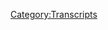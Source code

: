{{DEFAULTSORT:
    #_TRANSCRIPT_0679:May 9, 2022
}}{{Transcript
    | title         = [[679: May 9, 2022]]
    | caption       = [https://knowledgefight.libsyn.com/679-may-9-2022 Listen to this episode on Libsyn]
    | episodeNumber = [[679: May 9, 2022|679]]
    | length        = 01:32:27
}}

{{MessageBox
    | header     = Warning: Bot Generated Content
    | text       = This transcript was automatically generated by transcription software and likely contains many mistakes and misattributions. Please check the audio for definitive quotes, attribution, and context.
    | image      = N3yvass4myg91.webp
    | imagewidth = 50px
    | id         = warning
}}

{{TranscriptBlock
    | name      = Unknown Speaker
    | timestamp = 00:00:00.000
    | text      = N-N-N-N-N-N-N-Knowledge Fight
}}

{{TranscriptBlock
    | name      = Unknown Speaker
    | timestamp = 00:00:12.880
    | text      = Dan and Jordan, I am sweating.
}}

{{TranscriptBlock
    | name      = Unknown Speaker
    | timestamp = 00:00:19.600
    | text      = Knowledgefight.com, it's time to pray.
}}

{{TranscriptBlock
    | name      = Unknown Speaker
    | timestamp = 00:00:21.399
    | text      = I have great respect for knowledgefight.
}}

{{TranscriptBlock
    | name      = Unknown Speaker
    | timestamp = 00:00:23.920
    | text      = Knowledgefight.
}}

{{TranscriptBlock
    | name      = Unknown Speaker
    | timestamp = 00:00:24.920
    | text      = I'm sick of them posing as if they're the good guys, saying we are the bad guys.
}}

{{TranscriptBlock
    | name      = Unknown Speaker
    | timestamp = 00:00:29.359
    | text      = Knowledgefight.
}}

{{TranscriptBlock
    | name      = Unknown Speaker
    | timestamp = 00:00:30.359
    | text      = Dan and Jordan.
}}

{{TranscriptBlock
    | name      = Unknown Speaker
    | timestamp = 00:00:31.359
    | text      = Knowledgefight.
}}

{{TranscriptBlock
    | name      = Unknown Speaker
    | timestamp = 00:00:32.359
    | text      = Need money.
}}

{{TranscriptBlock
    | name      = Unknown Speaker
    | timestamp = 00:00:33.359
    | text      = Andy in Kansas.
}}

{{TranscriptBlock
    | name      = Unknown Speaker
    | timestamp = 00:00:34.359
    | text      = Andy in Kansas.
}}

{{TranscriptBlock
    | name      = Unknown Speaker
    | timestamp = 00:00:35.359
    | text      = Stop it.
}}

{{TranscriptBlock
    | name      = Unknown Speaker
    | timestamp = 00:00:36.359
    | text      = Andy in Kansas.
}}

{{TranscriptBlock
    | name      = Unknown Speaker
    | timestamp = 00:00:37.359
    | text      = Andy in Kansas.
}}

{{TranscriptBlock
    | name      = Unknown Speaker
    | timestamp = 00:00:38.359
    | text      = It's time to pray.
}}

{{TranscriptBlock
    | name      = Unknown Speaker
    | timestamp = 00:00:39.359
    | text      = Andy in Kansas.
}}

{{TranscriptBlock
    | name      = Unknown Speaker
    | timestamp = 00:00:40.359
    | text      = You're on the air.
}}

{{TranscriptBlock
    | name      = Unknown Speaker
    | timestamp = 00:00:41.359
    | text      = Thanks for holding.
}}

{{TranscriptBlock
    | name      = Unknown Speaker
    | timestamp = 00:00:42.359
    | text      = Hello, Alex.
}}

{{TranscriptBlock
    | name      = Unknown Speaker
    | timestamp = 00:00:43.359
    | text      = I'm a first time caller.
}}

{{TranscriptBlock
    | name      = Unknown Speaker
    | timestamp = 00:00:44.359
    | text      = I'm a huge fan.
}}

{{TranscriptBlock
    | name      = Unknown Speaker
    | timestamp = 00:00:45.359
    | text      = I love your room.
}}

{{TranscriptBlock
    | name      = Unknown Speaker
    | timestamp = 00:00:46.359
    | text      = Knowledgefight.
}}

{{TranscriptBlock
    | name      = Unknown Speaker
    | timestamp = 00:00:47.359
    | text      = Knowledgefight.com.
}}

{{TranscriptBlock
    | name      = Unknown Speaker
    | timestamp = 00:00:48.359
    | text      = I love you.
}}

{{TranscriptBlock
    | name      = Unknown Speaker
    | timestamp = 00:00:49.359
    | text      = Hey everybody, welcome back to Knowledgefight.
}}

{{TranscriptBlock
    | name      = Unknown Speaker
    | timestamp = 00:01:00.920
    | text      = I'm Dan.
}}

{{TranscriptBlock
    | name      = Unknown Speaker
    | timestamp = 00:01:01.920
    | text      = I'm Jordan.
}}

{{TranscriptBlock
    | name      = Unknown Speaker
    | timestamp = 00:01:02.920
    | text      = We're couple dudes.
}}

{{TranscriptBlock
    | name      = Unknown Speaker
    | timestamp = 00:01:03.920
    | text      = I'd like to sit around where I should put the altar of Selene and talk a little bit
}}

{{TranscriptBlock
    | name      = Unknown Speaker
    | timestamp = 00:01:04.920
    | text      = about Alex Jones.
}}

{{TranscriptBlock
    | name      = Unknown Speaker
    | timestamp = 00:01:05.920
    | text      = Oh, indeed we are.
}}

{{TranscriptBlock
    | name      = Unknown Speaker
    | timestamp = 00:01:06.920
    | text      = Dan.
}}

{{TranscriptBlock
    | name      = Unknown Speaker
    | timestamp = 00:01:07.920
    | text      = Jordan.
}}

{{TranscriptBlock
    | name      = Unknown Speaker
    | timestamp = 00:01:08.920
    | text      = Dan.
}}

{{TranscriptBlock
    | name      = Unknown Speaker
    | timestamp = 00:01:09.920
    | text      = Jordan.
}}

{{TranscriptBlock
    | name      = Unknown Speaker
    | timestamp = 00:01:10.920
    | text      = Quick question for you.
}}

{{TranscriptBlock
    | name      = Unknown Speaker
    | timestamp = 00:01:11.920
    | text      = What's up?
}}

{{TranscriptBlock
    | name      = Unknown Speaker
    | timestamp = 00:01:12.920
    | text      = What's your bright spot, buddy?
}}

{{TranscriptBlock
    | name      = Unknown Speaker
    | timestamp = 00:01:13.920
    | text      = My bright spot today, Jordan, is of course the dreamy, creamy summer, which is in full
}}

{{TranscriptBlock
    | name      = Unknown Speaker
    | timestamp = 00:01:15.760
    | text      = effect.
}}

{{TranscriptBlock
    | name      = Unknown Speaker
    | timestamp = 00:01:16.760
    | text      = Nonstop.
}}

{{TranscriptBlock
    | name      = Unknown Speaker
    | timestamp = 00:01:17.760
    | text      = I think I've stopped a little bit.
}}

{{TranscriptBlock
    | name      = Unknown Speaker
    | timestamp = 00:01:20.079
    | text      = There's a few stops.
}}

{{TranscriptBlock
    | name      = Unknown Speaker
    | timestamp = 00:01:21.079
    | text      = Yes.
}}

{{TranscriptBlock
    | name      = Unknown Speaker
    | timestamp = 00:01:22.079
    | text      = But yeah, it's been pretty good.
}}

{{TranscriptBlock
    | name      = Unknown Speaker
    | timestamp = 00:01:23.359
    | text      = I got to say though, everything has been good.
}}

{{TranscriptBlock
    | name      = Unknown Speaker
    | timestamp = 00:01:27.959
    | text      = That's ice cream.
}}

{{TranscriptBlock
    | name      = Unknown Speaker
    | timestamp = 00:01:28.959
    | text      = But I'm looking for something that's really going to blow my mind or be like, this sucks.
}}

{{TranscriptBlock
    | name      = Unknown Speaker
    | timestamp = 00:01:33.200
    | text      = Absolutely.
}}

{{TranscriptBlock
    | name      = Unknown Speaker
    | timestamp = 00:01:34.200
    | text      = And I've not found that yet.
}}

{{TranscriptBlock
    | name      = Unknown Speaker
    | timestamp = 00:01:35.359
    | text      = And I think I am somebody who is a bit of a traditionalist sometimes and I'm having
}}

{{TranscriptBlock
    | name      = Unknown Speaker
    | timestamp = 00:01:39.920
    | text      = some of these non-dairy options, the Yasso bars, the Greek yogurt.
}}

{{TranscriptBlock
    | name      = Unknown Speaker
    | timestamp = 00:01:44.359
    | text      = Those are fantastic.
}}

{{TranscriptBlock
    | name      = Unknown Speaker
    | timestamp = 00:01:45.359
    | text      = Sure.
}}

{{TranscriptBlock
    | name      = Unknown Speaker
    | timestamp = 00:01:46.359
    | text      = But those are off the beaten path.
}}

{{TranscriptBlock
    | name      = Unknown Speaker
    | timestamp = 00:01:47.359
    | text      = In fact, maybe someone like me who's a stick in the mud would be like, this is not the
}}

{{TranscriptBlock
    | name      = Unknown Speaker
    | timestamp = 00:01:50.819
    | text      = ice cream I know.
}}

{{TranscriptBlock
    | name      = Unknown Speaker
    | timestamp = 00:01:51.819
    | text      = True.
}}

{{TranscriptBlock
    | name      = Unknown Speaker
    | timestamp = 00:01:52.819
    | text      = And I think they've been great.
}}

{{TranscriptBlock
    | name      = Unknown Speaker
    | timestamp = 00:01:54.480
    | text      = Great to find in the mix.
}}

{{TranscriptBlock
    | name      = Unknown Speaker
    | timestamp = 00:01:57.000
    | text      = I don't know.
}}

{{TranscriptBlock
    | name      = Unknown Speaker
    | timestamp = 00:01:58.000
    | text      = I wish that I had something to report as like, this is fantastic.
}}

{{TranscriptBlock
    | name      = Unknown Speaker
    | timestamp = 00:02:01.560
    | text      = Yeah, but see, that's the thing about the mustards and the seltzers is that you can
}}

{{TranscriptBlock
    | name      = Unknown Speaker
    | timestamp = 00:02:07.379
    | text      = really fuck up a mustard or a seltzer.
}}

{{TranscriptBlock
    | name      = Unknown Speaker
    | timestamp = 00:02:09.840
    | text      = True.
}}

{{TranscriptBlock
    | name      = Unknown Speaker
    | timestamp = 00:02:10.840
    | text      = It's tough to fuck up an ice cream, man.
}}

{{TranscriptBlock
    | name      = Unknown Speaker
    | timestamp = 00:02:12.400
    | text      = I don't agree with that at all.
}}

{{TranscriptBlock
    | name      = Unknown Speaker
    | timestamp = 00:02:13.400
    | text      = The baseline is just fine.
}}

{{TranscriptBlock
    | name      = Unknown Speaker
    | timestamp = 00:02:14.400
    | text      = I don't.
}}

{{TranscriptBlock
    | name      = Unknown Speaker
    | timestamp = 00:02:15.400
    | text      = The baseline ice cream is pretty good.
}}

{{TranscriptBlock
    | name      = Unknown Speaker
    | timestamp = 00:02:17.080
    | text      = I don't know.
}}

{{TranscriptBlock
    | name      = Unknown Speaker
    | timestamp = 00:02:18.280
    | text      = I think you could have some real...
}}

{{TranscriptBlock
    | name      = Unknown Speaker
    | timestamp = 00:02:19.800
    | text      = I mean, you got lavender ass ice cream shoving up your...
}}

{{TranscriptBlock
    | name      = Unknown Speaker
    | timestamp = 00:02:23.120
    | text      = I don't have a problem with lavender ass ice cream.
}}

{{TranscriptBlock
    | name      = Unknown Speaker
    | timestamp = 00:02:24.719
    | text      = Oh, I hate lavender ass ice cream.
}}

{{TranscriptBlock
    | name      = Unknown Speaker
    | timestamp = 00:02:26.360
    | text      = I hate lavender ass ice cream.
}}

{{TranscriptBlock
    | name      = Unknown Speaker
    | timestamp = 00:02:27.919
    | text      = I think that you can have some flavor problems and maybe if that's lavender for you, then
}}

{{TranscriptBlock
    | name      = Unknown Speaker
    | timestamp = 00:02:32.400
    | text      = so be it.
}}

{{TranscriptBlock
    | name      = Unknown Speaker
    | timestamp = 00:02:33.400
    | text      = It is.
}}

{{TranscriptBlock
    | name      = Unknown Speaker
    | timestamp = 00:02:34.400
    | text      = Yeah, I don't know.
}}

{{TranscriptBlock
    | name      = Unknown Speaker
    | timestamp = 00:02:35.960
    | text      = I think you can also just have some poorly made stuff too.
}}

{{TranscriptBlock
    | name      = Unknown Speaker
    | timestamp = 00:02:38.599
    | text      = Sure, sure.
}}

{{TranscriptBlock
    | name      = Unknown Speaker
    | timestamp = 00:02:39.599
    | text      = But yeah, we'll see what ends up happening.
}}

{{TranscriptBlock
    | name      = Unknown Speaker
    | timestamp = 00:02:42.639
    | text      = But you can find our pictures of all the ice creams.
}}

{{TranscriptBlock
    | name      = Unknown Speaker
    | timestamp = 00:02:47.159
    | text      = Yes, on our Instagram account.
}}

{{TranscriptBlock
    | name      = Unknown Speaker
    | timestamp = 00:02:48.840
    | text      = Yeah, which you run, which is kind of a problem because I have to send you pictures of the
}}

{{TranscriptBlock
    | name      = Unknown Speaker
    | timestamp = 00:02:53.560
    | text      = ice cream that I'm eating and then you post it.
}}

{{TranscriptBlock
    | name      = Unknown Speaker
    | timestamp = 00:02:56.520
    | text      = No, it's even more ridiculous than that because you send them to me and because of the way
}}

{{TranscriptBlock
    | name      = Unknown Speaker
    | timestamp = 00:03:01.060
    | text      = that I have the account set up, I don't have it on my phone.
}}

{{TranscriptBlock
    | name      = Unknown Speaker
    | timestamp = 00:03:04.419
    | text      = So then I have to email the pictures to my own email address in order to put it...
}}

{{TranscriptBlock
    | name      = Unknown Speaker
    | timestamp = 00:03:09.479
    | text      = Oh, it's bad.
}}

{{TranscriptBlock
    | name      = Unknown Speaker
    | timestamp = 00:03:10.560
    | text      = There's a lot of steps here that are unnecessary and we're not going to change anything about
}}

{{TranscriptBlock
    | name      = Unknown Speaker
    | timestamp = 00:03:14.000
    | text      = it.
}}

{{TranscriptBlock
    | name      = Unknown Speaker
    | timestamp = 00:03:15.000
    | text      = Not a single step.
}}

{{TranscriptBlock
    | name      = Unknown Speaker
    | timestamp = 00:03:16.000
    | text      = But I am going to start giving you actually like a little bit of a synopsis of how I feel
}}

{{TranscriptBlock
    | name      = Unknown Speaker
    | timestamp = 00:03:20.240
    | text      = about it.
}}

{{TranscriptBlock
    | name      = Unknown Speaker
    | timestamp = 00:03:21.240
    | text      = Okay, that's good.
}}

{{TranscriptBlock
    | name      = Unknown Speaker
    | timestamp = 00:03:22.240
    | text      = Yeah.
}}

{{TranscriptBlock
    | name      = Unknown Speaker
    | timestamp = 00:03:23.240
    | text      = That would be helpful.
}}

{{TranscriptBlock
    | name      = Unknown Speaker
    | timestamp = 00:03:24.240
    | text      = Because as it stands now, it's just like you coming up with a caption like, who knows if
}}

{{TranscriptBlock
    | name      = Unknown Speaker
    | timestamp = 00:03:27.840
    | text      = Danny would enjoy this?
}}

{{TranscriptBlock
    | name      = Unknown Speaker
    | timestamp = 00:03:28.960
    | text      = Nope, no questions.
}}

{{TranscriptBlock
    | name      = Unknown Speaker
    | timestamp = 00:03:30.460
    | text      = Just the dreamy, creepy summer happens.
}}

{{TranscriptBlock
    | name      = Unknown Speaker
    | timestamp = 00:03:32.319
    | text      = Yeah.
}}

{{TranscriptBlock
    | name      = Unknown Speaker
    | timestamp = 00:03:33.319
    | text      = Okay, so we're going to change that, but not a horrible process.
}}

{{TranscriptBlock
    | name      = Unknown Speaker
    | timestamp = 00:03:36.240
    | text      = No.
}}

{{TranscriptBlock
    | name      = Unknown Speaker
    | timestamp = 00:03:37.240
    | text      = So what about you?
}}

{{TranscriptBlock
    | name      = Unknown Speaker
    | timestamp = 00:03:38.240
    | text      = My bright spot, Dan, is for the first time in 20 years, after having been put on my partner's
}}

{{TranscriptBlock
    | name      = Unknown Speaker
    | timestamp = 00:03:45.039
    | text      = insurance, I went to the doctor.
}}

{{TranscriptBlock
    | name      = Unknown Speaker
    | timestamp = 00:03:48.319
    | text      = I went to the doctor.
}}

{{TranscriptBlock
    | name      = Unknown Speaker
    | timestamp = 00:03:50.560
    | text      = First time in 20 years?
}}

{{TranscriptBlock
    | name      = Unknown Speaker
    | timestamp = 00:03:51.960
    | text      = 20 years.
}}

{{TranscriptBlock
    | name      = Unknown Speaker
    | timestamp = 00:03:52.960
    | text      = That's a little much.
}}

{{TranscriptBlock
    | name      = Unknown Speaker
    | timestamp = 00:03:53.960
    | text      = Why?
}}

{{TranscriptBlock
    | name      = Unknown Speaker
    | timestamp = 00:03:54.960
    | text      = Look, I am not the most regular of medical attendees, let's say or whatever, but I have
}}

{{TranscriptBlock
    | name      = Unknown Speaker
    | timestamp = 00:04:01.599
    | text      = been more recently than that.
}}

{{TranscriptBlock
    | name      = Unknown Speaker
    | timestamp = 00:04:03.240
    | text      = I'm not good at it.
}}

{{TranscriptBlock
    | name      = Unknown Speaker
    | timestamp = 00:04:04.240
    | text      = That's a long time.
}}

{{TranscriptBlock
    | name      = Unknown Speaker
    | timestamp = 00:04:05.240
    | text      = I'm not good at the doctor.
}}

{{TranscriptBlock
    | name      = Unknown Speaker
    | timestamp = 00:04:06.240
    | text      = I'm not good at it.
}}

{{TranscriptBlock
    | name      = Unknown Speaker
    | timestamp = 00:04:07.240
    | text      = Yeah, I nearly threw the paperwork at them.
}}

{{TranscriptBlock
    | name      = Unknown Speaker
    | timestamp = 00:04:09.319
    | text      = It was bad.
}}

{{TranscriptBlock
    | name      = Unknown Speaker
    | timestamp = 00:04:10.319
    | text      = It was bad.
}}

{{TranscriptBlock
    | name      = Unknown Speaker
    | timestamp = 00:04:11.319
    | text      = Yeah, it's a little annoying.
}}

{{TranscriptBlock
    | name      = Unknown Speaker
    | timestamp = 00:04:12.319
    | text      = But I mean, as you get a little bit older, I think it becomes far more important that
}}

{{TranscriptBlock
    | name      = Unknown Speaker
    | timestamp = 00:04:14.360
    | text      = you-
}}

{{TranscriptBlock
    | name      = Unknown Speaker
    | timestamp = 00:04:15.360
    | text      = Seems like it.
}}

{{TranscriptBlock
    | name      = Unknown Speaker
    | timestamp = 00:04:16.360
    | text      = Yeah, make some regular appearances.
}}

{{TranscriptBlock
    | name      = Unknown Speaker
    | timestamp = 00:04:17.360
    | text      = Yeah, yeah, yeah.
}}

{{TranscriptBlock
    | name      = Unknown Speaker
    | timestamp = 00:04:18.360
    | text      = So far, doing good.
}}

{{TranscriptBlock
    | name      = Unknown Speaker
    | timestamp = 00:04:19.360
    | text      = Doing good.
}}

{{TranscriptBlock
    | name      = Unknown Speaker
    | timestamp = 00:04:20.360
    | text      = 20 years has not hurt me.
}}

{{TranscriptBlock
    | name      = Unknown Speaker
    | timestamp = 00:04:22.639
    | text      = All of my habits, he said, were perfect and I should continue at the rate that I'm going.
}}

{{TranscriptBlock
    | name      = Unknown Speaker
    | timestamp = 00:04:28.480
    | text      = Don't dial back at all.
}}

{{TranscriptBlock
    | name      = Unknown Speaker
    | timestamp = 00:04:29.879
    | text      = Yeah, I feel like-
}}

{{TranscriptBlock
    | name      = Unknown Speaker
    | timestamp = 00:04:30.879
    | text      = Told me to start smoking again.
}}

{{TranscriptBlock
    | name      = Unknown Speaker
    | timestamp = 00:04:32.560
    | text      = It was a wild, wild visit.
}}

{{TranscriptBlock
    | name      = Unknown Speaker
    | timestamp = 00:04:33.800
    | text      = I feel like everybody who listens is like, that guy probably has great blood pressure.
}}

{{TranscriptBlock
    | name      = Unknown Speaker
    | timestamp = 00:04:38.800
    | text      = He seems like he's just mellow.
}}

{{TranscriptBlock
    | name      = Unknown Speaker
    | timestamp = 00:04:40.560
    | text      = Oh, do you know what's crazy?
}}

{{TranscriptBlock
    | name      = Unknown Speaker
    | timestamp = 00:04:42.120
    | text      = My blood pressure is absolutely perfect and always has been.
}}

{{TranscriptBlock
    | name      = Unknown Speaker
    | timestamp = 00:04:44.920
    | text      = 120 over 80.
}}

{{TranscriptBlock
    | name      = Unknown Speaker
    | timestamp = 00:04:45.920
    | text      = You're saying perfect a lot here.
}}

{{TranscriptBlock
    | name      = Unknown Speaker
    | timestamp = 00:04:47.680
    | text      = 120 over 80.
}}

{{TranscriptBlock
    | name      = Unknown Speaker
    | timestamp = 00:04:49.199
    | text      = Nonstop, good, perfect.
}}

{{TranscriptBlock
    | name      = Unknown Speaker
    | timestamp = 00:04:51.959
    | text      = Did you go to Trump's doctor?
}}

{{TranscriptBlock
    | name      = Unknown Speaker
    | timestamp = 00:04:54.959
    | text      = I don't mean to cast aspersions.
}}

{{TranscriptBlock
    | name      = Unknown Speaker
    | timestamp = 00:04:57.199
    | text      = Okay, okay.
}}

{{TranscriptBlock
    | name      = Unknown Speaker
    | timestamp = 00:04:58.199
    | text      = So under an overpass or over an overpass, I feel like the doctor's quality is the same,
}}

{{TranscriptBlock
    | name      = Unknown Speaker
    | timestamp = 00:05:02.720
    | text      = right?
}}

{{TranscriptBlock
    | name      = Unknown Speaker
    | timestamp = 00:05:03.720
    | text      = Yeah.
}}

{{TranscriptBlock
    | name      = Unknown Speaker
    | timestamp = 00:05:04.720
    | text      = So Jordan, today we are in the present day.
}}

{{TranscriptBlock
    | name      = Unknown Speaker
    | timestamp = 00:05:07.839
    | text      = We're talking about a present day episode.
}}

{{TranscriptBlock
    | name      = Unknown Speaker
    | timestamp = 00:05:09.519
    | text      = We're talking about May 9th, 2022.
}}

{{TranscriptBlock
    | name      = Unknown Speaker
    | timestamp = 00:05:13.079
    | text      = That's Monday to you.
}}

{{TranscriptBlock
    | name      = Unknown Speaker
    | timestamp = 00:05:14.079
    | text      = Ah, there we go.
}}

{{TranscriptBlock
    | name      = Unknown Speaker
    | timestamp = 00:05:15.720
    | text      = Yeah, sure.
}}

{{TranscriptBlock
    | name      = Unknown Speaker
    | timestamp = 00:05:18.800
    | text      = I have to be honest with you.
}}

{{TranscriptBlock
    | name      = Unknown Speaker
    | timestamp = 00:05:20.680
    | text      = What?
}}

{{TranscriptBlock
    | name      = Unknown Speaker
    | timestamp = 00:05:21.680
    | text      = I find it difficult to listen to him in the present day.
}}

{{TranscriptBlock
    | name      = Unknown Speaker
    | timestamp = 00:05:24.000
    | text      = Not because of how awful he is, although that is certainly a challenge.
}}

{{TranscriptBlock
    | name      = Unknown Speaker
    | timestamp = 00:05:27.879
    | text      = Difficult.
}}

{{TranscriptBlock
    | name      = Unknown Speaker
    | timestamp = 00:05:28.879
    | text      = Because I haven't gotten an explanation for why we're not all dead already.
}}

{{TranscriptBlock
    | name      = Unknown Speaker
    | timestamp = 00:05:34.639
    | text      = You know, the globalist plans are too much.
}}

{{TranscriptBlock
    | name      = Unknown Speaker
    | timestamp = 00:05:38.199
    | text      = We can't stop it.
}}

{{TranscriptBlock
    | name      = Unknown Speaker
    | timestamp = 00:05:39.199
    | text      = It's already too late.
}}

{{TranscriptBlock
    | name      = Unknown Speaker
    | timestamp = 00:05:40.920
    | text      = I'm still in that head space, so when I'm listening to Alex's trivial ass bullshit about
}}

{{TranscriptBlock
    | name      = Unknown Speaker
    | timestamp = 00:05:45.240
    | text      = headlines that he hasn't read the articles to, I just don't know what's going on anymore.
}}

{{TranscriptBlock
    | name      = Unknown Speaker
    | timestamp = 00:05:49.279
    | text      = Well, see, the problem there is that you're still in that head space, right?
}}

{{TranscriptBlock
    | name      = Unknown Speaker
    | timestamp = 00:05:54.560
    | text      = Because you were in that head space when you were listening to that, and in the intervening
}}

{{TranscriptBlock
    | name      = Unknown Speaker
    | timestamp = 00:05:58.079
    | text      = time period, you received zero million dollars.
}}

{{TranscriptBlock
    | name      = Unknown Speaker
    | timestamp = 00:06:01.519
    | text      = That is true.
}}

{{TranscriptBlock
    | name      = Unknown Speaker
    | timestamp = 00:06:02.519
    | text      = So you're not in the good head space where you're like, we've got another shot to beat
}}

{{TranscriptBlock
    | name      = Unknown Speaker
    | timestamp = 00:06:05.959
    | text      = him, guys!
}}

{{TranscriptBlock
    | name      = Unknown Speaker
    | timestamp = 00:06:06.959
    | text      = I think that if I got a couple million dollars, like Alex did, I think I would still have
}}

{{TranscriptBlock
    | name      = Unknown Speaker
    | timestamp = 00:06:12.279
    | text      = questions.
}}

{{TranscriptBlock
    | name      = Unknown Speaker
    | timestamp = 00:06:13.279
    | text      = I think you would probably spiral out of control.
}}

{{TranscriptBlock
    | name      = Unknown Speaker
    | timestamp = 00:06:15.680
    | text      = Well, I mean, probably.
}}

{{TranscriptBlock
    | name      = Unknown Speaker
    | timestamp = 00:06:16.680
    | text      = But I would be like, wahoo, I've got a couple million dollars.
}}

{{TranscriptBlock
    | name      = Unknown Speaker
    | timestamp = 00:06:20.079
    | text      = Right.
}}

{{TranscriptBlock
    | name      = Unknown Speaker
    | timestamp = 00:06:21.079
    | text      = Now hold on.
}}

{{TranscriptBlock
    | name      = Unknown Speaker
    | timestamp = 00:06:22.079
    | text      = Yeah.
}}

{{TranscriptBlock
    | name      = Unknown Speaker
    | timestamp = 00:06:23.079
    | text      = We're all dead already.
}}

{{TranscriptBlock
    | name      = Unknown Speaker
    | timestamp = 00:06:24.079
    | text      = Let's get back to that.
}}

{{TranscriptBlock
    | name      = Unknown Speaker
    | timestamp = 00:06:25.079
    | text      = How do we do that?
}}

{{TranscriptBlock
    | name      = Unknown Speaker
    | timestamp = 00:06:26.079
    | text      = But yeah, we're just pretending that didn't happen, I guess.
}}

{{TranscriptBlock
    | name      = Unknown Speaker
    | timestamp = 00:06:31.680
    | text      = That's a way to do it.
}}

{{TranscriptBlock
    | name      = Unknown Speaker
    | timestamp = 00:06:32.740
    | text      = So here we are.
}}

{{TranscriptBlock
    | name      = Unknown Speaker
    | timestamp = 00:06:33.740
    | text      = Yep, children.
}}

{{TranscriptBlock
    | name      = Unknown Speaker
    | timestamp = 00:06:34.740
    | text      = Let's get down to business on this, but first Jordan, let's say hello to some new wonks.
}}

{{TranscriptBlock
    | name      = Unknown Speaker
    | timestamp = 00:06:37.839
    | text      = Oh, that's a great idea.
}}

{{TranscriptBlock
    | name      = Unknown Speaker
    | timestamp = 00:06:38.839
    | text      = So first, Smoochie, thank you so much, you are now a policy wonk.
}}

{{TranscriptBlock
    | name      = Unknown Speaker
    | timestamp = 00:06:41.680
    | text      = I'm a policy wonk.
}}

{{TranscriptBlock
    | name      = Unknown Speaker
    | timestamp = 00:06:42.680
    | text      = Thank you very much, and death to you.
}}

{{TranscriptBlock
    | name      = Unknown Speaker
    | timestamp = 00:06:45.240
    | text      = Next, American citizen who joined a cult led by two Australian guys who talk media, would
}}

{{TranscriptBlock
    | name      = Unknown Speaker
    | timestamp = 00:06:50.240
    | text      = Alex consider me a traitor?
}}

{{TranscriptBlock
    | name      = Unknown Speaker
    | timestamp = 00:06:51.920
    | text      = Thank you so much, you are now a policy wonk.
}}

{{TranscriptBlock
    | name      = Unknown Speaker
    | timestamp = 00:06:53.680
    | text      = I'm a policy wonk.
}}

{{TranscriptBlock
    | name      = Unknown Speaker
    | timestamp = 00:06:54.680
    | text      = Thank you very much!
}}

{{TranscriptBlock
    | name      = Unknown Speaker
    | timestamp = 00:06:55.680
    | text      = Next, Betsy wants to hear the drop of Alex insisting he knows how to read.
}}

{{TranscriptBlock
    | name      = Unknown Speaker
    | timestamp = 00:07:00.480
    | text      = Please, it's my birthday.
}}

{{TranscriptBlock
    | name      = Unknown Speaker
    | timestamp = 00:07:01.680
    | text      = Thank you so much, you are now a policy wonk.
}}

{{TranscriptBlock
    | name      = Unknown Speaker
    | timestamp = 00:07:03.240
    | text      = I'm a policy wonk.
}}

{{TranscriptBlock
    | name      = Unknown Speaker
    | timestamp = 00:07:04.879
    | text      = No.
}}

{{TranscriptBlock
    | name      = Unknown Speaker
    | timestamp = 00:07:05.879
    | text      = Fine.
}}

{{TranscriptBlock
    | name      = Unknown Speaker
    | timestamp = 00:07:06.879
    | text      = I.
}}

{{TranscriptBlock
    | name      = Unknown Speaker
    | timestamp = 00:07:07.879
    | text      = Know.
}}

{{TranscriptBlock
    | name      = Unknown Speaker
    | timestamp = 00:07:08.879
    | text      = How.
}}

{{TranscriptBlock
    | name      = Unknown Speaker
    | timestamp = 00:07:09.879
    | text      = To.
}}

{{TranscriptBlock
    | name      = Unknown Speaker
    | timestamp = 00:07:10.879
    | text      = Read.
}}

{{TranscriptBlock
    | name      = Unknown Speaker
    | timestamp = 00:07:11.879
    | text      = Thank you so much.
}}

{{TranscriptBlock
    | name      = Unknown Speaker
    | timestamp = 00:07:12.879
    | text      = Thank you very much.
}}

{{TranscriptBlock
    | name      = Unknown Speaker
    | timestamp = 00:07:13.879
    | text      = Next, Kalen Sandel.
}}

{{TranscriptBlock
    | name      = Unknown Speaker
    | timestamp = 00:07:14.879
    | text      = Thank you so much, you are now a policy wonk.
}}

{{TranscriptBlock
    | name      = Unknown Speaker
    | timestamp = 00:07:16.639
    | text      = I'm a policy wonk.
}}

{{TranscriptBlock
    | name      = Unknown Speaker
    | timestamp = 00:07:17.639
    | text      = Thank you very much!
}}

{{TranscriptBlock
    | name      = Unknown Speaker
    | timestamp = 00:07:18.639
    | text      = Might be Sandel.
}}

{{TranscriptBlock
    | name      = Unknown Speaker
    | timestamp = 00:07:19.639
    | text      = Sandel.
}}

{{TranscriptBlock
    | name      = Unknown Speaker
    | timestamp = 00:07:20.639
    | text      = Next, kegi, but not the beer thing.
}}

{{TranscriptBlock
    | name      = Unknown Speaker
    | timestamp = 00:07:22.680
    | text      = Thank you so much, you are now a policy wonk.
}}

{{TranscriptBlock
    | name      = Unknown Speaker
    | timestamp = 00:07:24.620
    | text      = I'm a policy wonk.
}}

{{TranscriptBlock
    | name      = Unknown Speaker
    | timestamp = 00:07:25.620
    | text      = Thank you very much!
}}

{{TranscriptBlock
    | name      = Unknown Speaker
    | timestamp = 00:07:26.620
    | text      = Thank you very much!
}}

{{TranscriptBlock
    | name      = Unknown Speaker
    | timestamp = 00:07:27.620
    | text      = A little kegi.
}}

{{TranscriptBlock
    | name      = Unknown Speaker
    | timestamp = 00:07:28.620
    | text      = My doctor told me to have a little kegi.
}}

{{TranscriptBlock
    | name      = Unknown Speaker
    | timestamp = 00:07:29.620
    | text      = Yeah, a little kegi stand?
}}

{{TranscriptBlock
    | name      = Unknown Speaker
    | timestamp = 00:07:30.620
    | text      = Yeah, a little kegi stand.
}}

{{TranscriptBlock
    | name      = Unknown Speaker
    | timestamp = 00:07:31.620
    | text      = Finally, we've got a technocrat in the mix, Jordan, so thank you so much.
}}

{{TranscriptBlock
    | name      = Unknown Speaker
    | timestamp = 00:07:34.800
    | text      = Two wonkers of the world unite.
}}

{{TranscriptBlock
    | name      = Unknown Speaker
    | timestamp = 00:07:36.920
    | text      = You are now a technocrat.
}}

{{TranscriptBlock
    | name      = Unknown Speaker
    | timestamp = 00:07:38.399
    | text      = I'm a policy wonk.
}}

{{TranscriptBlock
    | name      = Unknown Speaker
    | timestamp = 00:07:39.519
    | text      = I have risen above my enemies.
}}

{{TranscriptBlock
    | name      = Unknown Speaker
    | timestamp = 00:07:42.839
    | text      = I might quit tomorrow, actually.
}}

{{TranscriptBlock
    | name      = Unknown Speaker
    | timestamp = 00:07:44.120
    | text      = I'm just going to take a little breaky now.
}}

{{TranscriptBlock
    | name      = Unknown Speaker
    | timestamp = 00:07:46.959
    | text      = A little breaky for me, and then we're going to come back, and I'm going to start the show
}}

{{TranscriptBlock
    | name      = Unknown Speaker
    | timestamp = 00:07:55.319
    | text      = over.
}}

{{TranscriptBlock
    | name      = Unknown Speaker
    | timestamp = 00:07:56.319
    | text      = But I'm the devil!
}}

{{TranscriptBlock
    | name      = Unknown Speaker
    | timestamp = 00:07:57.319
    | text      = I've got to be taking all this hair off, and all this blah, blah, blah.
}}

{{TranscriptBlock
    | name      = Unknown Speaker
    | timestamp = 00:08:00.560
    | text      = Fuck you!
}}

{{TranscriptBlock
    | name      = Unknown Speaker
    | timestamp = 00:08:01.879
    | text      = Fuck you!
}}

{{TranscriptBlock
    | name      = Unknown Speaker
    | timestamp = 00:08:02.879
    | text      = I've got plenty of words for you, but at the end of the day, fuck you and your new world
}}

{{TranscriptBlock
    | name      = Unknown Speaker
    | timestamp = 00:08:06.560
    | text      = order, and fuck the horse you rode in on, and all your shit!
}}

{{TranscriptBlock
    | name      = Unknown Speaker
    | timestamp = 00:08:11.199
    | text      = Maybe today should be my last broadcast.
}}

{{TranscriptBlock
    | name      = Unknown Speaker
    | timestamp = 00:08:13.360
    | text      = Maybe I'll just be gone a month, maybe five years.
}}

{{TranscriptBlock
    | name      = Unknown Speaker
    | timestamp = 00:08:16.720
    | text      = Maybe I'll walk out of here tomorrow, and you never see me again.
}}

{{TranscriptBlock
    | name      = Unknown Speaker
    | timestamp = 00:08:20.759
    | text      = That's really what I want to do.
}}

{{TranscriptBlock
    | name      = Unknown Speaker
    | timestamp = 00:08:22.839
    | text      = I never want to come back here again.
}}

{{TranscriptBlock
    | name      = Unknown Speaker
    | timestamp = 00:08:24.399
    | text      = I apologize to the crew and the listeners yesterday that I was legitimately having breakdowns
}}

{{TranscriptBlock
    | name      = Unknown Speaker
    | timestamp = 00:08:30.199
    | text      = on here.
}}

{{TranscriptBlock
    | name      = Unknown Speaker
    | timestamp = 00:08:31.199
    | text      = I'll be better tomorrow.
}}

{{TranscriptBlock
    | name      = Unknown Speaker
    | timestamp = 00:08:33.120
    | text      = He's not.
}}

{{TranscriptBlock
    | name      = Unknown Speaker
    | timestamp = 00:08:34.120
    | text      = He has some troubles today.
}}

{{TranscriptBlock
    | name      = Unknown Speaker
    | timestamp = 00:08:36.360
    | text      = And I think that there is one thing that happens on this episode that's notable, and it is
}}

{{TranscriptBlock
    | name      = Unknown Speaker
    | timestamp = 00:08:41.879
    | text      = a protracted sort of breakdown that Alex has in the middle of the show.
}}

{{TranscriptBlock
    | name      = Unknown Speaker
    | timestamp = 00:08:46.919
    | text      = We'll get to that, but he starts off in a more contemplative mood, talking about his
}}

{{TranscriptBlock
    | name      = Unknown Speaker
    | timestamp = 00:08:52.559
    | text      = favorite thing.
}}

{{TranscriptBlock
    | name      = Unknown Speaker
    | timestamp = 00:08:54.559
    | text      = Movies.
}}

{{TranscriptBlock
    | name      = Unknown Speaker
    | timestamp = 00:08:55.559
    | text      = Why do you think so many movies, including James Bond movies, and The Kingsman, and just
}}

{{TranscriptBlock
    | name      = Unknown Speaker
    | timestamp = 00:09:01.799
    | text      = countless others...
}}

{{TranscriptBlock
    | name      = Unknown Speaker
    | timestamp = 00:09:05.440
    | text      = Logan's Run.
}}

{{TranscriptBlock
    | name      = Unknown Speaker
    | timestamp = 00:09:07.679
    | text      = It's all three movies.
}}

{{TranscriptBlock
    | name      = Unknown Speaker
    | timestamp = 00:09:09.679
    | text      = There's so many.
}}

{{TranscriptBlock
    | name      = Unknown Speaker
    | timestamp = 00:09:14.559
    | text      = Twelve Monkeys.
}}

{{TranscriptBlock
    | name      = Unknown Speaker
    | timestamp = 00:09:16.679
    | text      = There's hundreds.
}}

{{TranscriptBlock
    | name      = Unknown Speaker
    | timestamp = 00:09:18.379
    | text      = Talk about global elites wanting to release a virus to depopulate you, because that's
}}

{{TranscriptBlock
    | name      = Unknown Speaker
    | timestamp = 00:09:24.600
    | text      = really their operating system, and everybody in Hollywood knows it.
}}

{{TranscriptBlock
    | name      = Unknown Speaker
    | timestamp = 00:09:28.440
    | text      = And if you want to be part of the club, you've got to go along with that idea.
}}

{{TranscriptBlock
    | name      = Unknown Speaker
    | timestamp = 00:09:32.100
    | text      = So they tell you through the movies.
}}

{{TranscriptBlock
    | name      = Unknown Speaker
    | timestamp = 00:09:33.840
    | text      = But this isn't a 1960s movie, or a 1970s movie, or a 1980s movie, or a movie in the 90s and
}}

{{TranscriptBlock
    | name      = Unknown Speaker
    | timestamp = 00:09:40.000
    | text      = the 2000s.
}}

{{TranscriptBlock
    | name      = Unknown Speaker
    | timestamp = 00:09:42.399
    | text      = This is the real planet that we live on.
}}

{{TranscriptBlock
    | name      = Unknown Speaker
    | timestamp = 00:09:48.159
    | text      = And this is happening now.
}}

{{TranscriptBlock
    | name      = Unknown Speaker
    | timestamp = 00:09:49.659
    | text      = If you're trying to make a list of these movies that prove that the globalists are trying
}}

{{TranscriptBlock
    | name      = Unknown Speaker
    | timestamp = 00:09:53.600
    | text      = to use films to announce to the public that they're planning to depopulate the planet,
}}

{{TranscriptBlock
    | name      = Unknown Speaker
    | timestamp = 00:09:57.179
    | text      = and the third entry on your list is Zardoz, I don't think that you have a good list here.
}}

{{TranscriptBlock
    | name      = Unknown Speaker
    | timestamp = 00:10:02.440
    | text      = Okay.
}}

{{TranscriptBlock
    | name      = Unknown Speaker
    | timestamp = 00:10:03.440
    | text      = I think your point may be hurt by your own list.
}}

{{TranscriptBlock
    | name      = Unknown Speaker
    | timestamp = 00:10:06.120
    | text      = Sure.
}}

{{TranscriptBlock
    | name      = Unknown Speaker
    | timestamp = 00:10:07.120
    | text      = Now, you say that, but I do recall in the Book of Revelations that The Horseman of War
}}

{{TranscriptBlock
    | name      = Unknown Speaker
    | timestamp = 00:10:13.500
    | text      = looks an awful lot like Sean Connery in Zardoz.
}}

{{TranscriptBlock
    | name      = Unknown Speaker
    | timestamp = 00:10:17.919
    | text      = It may be.
}}

{{TranscriptBlock
    | name      = Unknown Speaker
    | timestamp = 00:10:18.919
    | text      = I mean, there's interpretations that do say that, but look, I don't know, I've never actually
}}

{{TranscriptBlock
    | name      = Unknown Speaker
    | timestamp = 00:10:23.559
    | text      = seen that movie.
}}

{{TranscriptBlock
    | name      = Unknown Speaker
    | timestamp = 00:10:24.559
    | text      = Me neither.
}}

{{TranscriptBlock
    | name      = Unknown Speaker
    | timestamp = 00:10:25.559
    | text      = I've just heard people talk about it.
}}

{{TranscriptBlock
    | name      = Unknown Speaker
    | timestamp = 00:10:26.559
    | text      = But I don't think it has to do with a population die off by elites using a bioweapon.
}}

{{TranscriptBlock
    | name      = Unknown Speaker
    | timestamp = 00:10:32.200
    | text      = No idea.
}}

{{TranscriptBlock
    | name      = Unknown Speaker
    | timestamp = 00:10:33.200
    | text      = Maybe it is.
}}

{{TranscriptBlock
    | name      = Unknown Speaker
    | timestamp = 00:10:34.200
    | text      = I'm not sure.
}}

{{TranscriptBlock
    | name      = Unknown Speaker
    | timestamp = 00:10:35.200
    | text      = All I know is that shot of Sean Connery with a gun.
}}

{{TranscriptBlock
    | name      = Unknown Speaker
    | timestamp = 00:10:36.200
    | text      = Yeah, there's only one shot.
}}

{{TranscriptBlock
    | name      = Unknown Speaker
    | timestamp = 00:10:37.200
    | text      = There's no reason to have a movie beyond that shot.
}}

{{TranscriptBlock
    | name      = Unknown Speaker
    | timestamp = 00:10:40.820
    | text      = So there's tons of more widely used plots and antagonists in movies, like serial killers.
}}

{{TranscriptBlock
    | name      = Unknown Speaker
    | timestamp = 00:10:46.620
    | text      = That's a plot that people use all the time.
}}

{{TranscriptBlock
    | name      = Unknown Speaker
    | timestamp = 00:10:48.320
    | text      = Yeah.
}}

{{TranscriptBlock
    | name      = Unknown Speaker
    | timestamp = 00:10:49.320
    | text      = Alien invasions.
}}

{{TranscriptBlock
    | name      = Unknown Speaker
    | timestamp = 00:10:50.320
    | text      = Did you know that globalists are going to serial kill each of us one by one?
}}

{{TranscriptBlock
    | name      = Unknown Speaker
    | timestamp = 00:10:52.639
    | text      = And have an alien invasion.
}}

{{TranscriptBlock
    | name      = Unknown Speaker
    | timestamp = 00:10:53.879
    | text      = Yep.
}}

{{TranscriptBlock
    | name      = Unknown Speaker
    | timestamp = 00:10:54.879
    | text      = And zombies.
}}

{{TranscriptBlock
    | name      = Unknown Speaker
    | timestamp = 00:10:55.879
    | text      = Independence Day.
}}

{{TranscriptBlock
    | name      = Unknown Speaker
    | timestamp = 00:10:56.879
    | text      = And vampires.
}}

{{TranscriptBlock
    | name      = Unknown Speaker
    | timestamp = 00:10:57.879
    | text      = Yep.
}}

{{TranscriptBlock
    | name      = Unknown Speaker
    | timestamp = 00:10:58.879
    | text      = And natural disasters.
}}

{{TranscriptBlock
    | name      = Unknown Speaker
    | timestamp = 00:10:59.879
    | text      = Zombies and vampires versus Abraham Lincoln.
}}

{{TranscriptBlock
    | name      = Unknown Speaker
    | timestamp = 00:11:00.879
    | text      = And natural disasters.
}}

{{TranscriptBlock
    | name      = Unknown Speaker
    | timestamp = 00:11:01.879
    | text      = Yep.
}}

{{TranscriptBlock
    | name      = Unknown Speaker
    | timestamp = 00:11:02.879
    | text      = Yep.
}}

{{TranscriptBlock
    | name      = Unknown Speaker
    | timestamp = 00:11:03.879
    | text      = The reason that there are a number of movies that use a villain planning to kill people
}}

{{TranscriptBlock
    | name      = Unknown Speaker
    | timestamp = 00:11:05.600
    | text      = with some kind of biological weapon is because it's a way to create really large stakes that
}}

{{TranscriptBlock
    | name      = Unknown Speaker
    | timestamp = 00:11:10.159
    | text      = the protagonist has to face.
}}

{{TranscriptBlock
    | name      = Unknown Speaker
    | timestamp = 00:11:12.200
    | text      = It makes it all the more important that the villain be stopped because the rippling damage
}}

{{TranscriptBlock
    | name      = Unknown Speaker
    | timestamp = 00:11:15.440
    | text      = that their success would cause is huge.
}}

{{TranscriptBlock
    | name      = Unknown Speaker
    | timestamp = 00:11:18.000
    | text      = Yeah.
}}

{{TranscriptBlock
    | name      = Unknown Speaker
    | timestamp = 00:11:19.000
    | text      = Conversely, the post-bioweapon dystopia is a good way to create a setting for a story
}}

{{TranscriptBlock
    | name      = Unknown Speaker
    | timestamp = 00:11:23.480
    | text      = where there can be less people around, like a ton less people, but the environment isn't
}}

{{TranscriptBlock
    | name      = Unknown Speaker
    | timestamp = 00:11:27.679
    | text      = really changed.
}}

{{TranscriptBlock
    | name      = Unknown Speaker
    | timestamp = 00:11:28.679
    | text      = Right.
}}

{{TranscriptBlock
    | name      = Unknown Speaker
    | timestamp = 00:11:29.679
    | text      = Which sometimes is easier on a budget.
}}

{{TranscriptBlock
    | name      = Unknown Speaker
    | timestamp = 00:11:30.679
    | text      = It can be.
}}

{{TranscriptBlock
    | name      = Unknown Speaker
    | timestamp = 00:11:31.679
    | text      = Yeah.
}}

{{TranscriptBlock
    | name      = Unknown Speaker
    | timestamp = 00:11:32.679
    | text      = When you're filming a movie and you've written some script and maybe there's a lot of stuff
}}

{{TranscriptBlock
    | name      = Unknown Speaker
    | timestamp = 00:11:35.820
    | text      = in there and maybe you're just like, hey, how about we write in that it's cheaper to
}}

{{TranscriptBlock
    | name      = Unknown Speaker
    | timestamp = 00:11:39.759
    | text      = make in the script?
}}

{{TranscriptBlock
    | name      = Unknown Speaker
    | timestamp = 00:11:40.759
    | text      = Yeah.
}}

{{TranscriptBlock
    | name      = Unknown Speaker
    | timestamp = 00:11:41.759
    | text      = Yeah.
}}

{{TranscriptBlock
    | name      = Unknown Speaker
    | timestamp = 00:11:42.759
    | text      = Like 28 days later, you don't have to change the environment at all.
}}

{{TranscriptBlock
    | name      = Unknown Speaker
    | timestamp = 00:11:44.960
    | text      = No, no, no.
}}

{{TranscriptBlock
    | name      = Unknown Speaker
    | timestamp = 00:11:45.960
    | text      = You just have less people and more zombies running around.
}}

{{TranscriptBlock
    | name      = Unknown Speaker
    | timestamp = 00:11:50.120
    | text      = Yeah, absolutely.
}}

{{TranscriptBlock
    | name      = Unknown Speaker
    | timestamp = 00:11:51.120
    | text      = I mean, it's basically the same amount of people.
}}

{{TranscriptBlock
    | name      = Unknown Speaker
    | timestamp = 00:11:52.759
    | text      = So you've got a lot of these things that Alex thinks are predictive and what the globalists
}}

{{TranscriptBlock
    | name      = Unknown Speaker
    | timestamp = 00:11:57.879
    | text      = are telling you is going to happen, but Alex is ready to tell you what the actual plan
}}

{{TranscriptBlock
    | name      = Unknown Speaker
    | timestamp = 00:12:02.639
    | text      = is.
}}

{{TranscriptBlock
    | name      = Unknown Speaker
    | timestamp = 00:12:04.279
    | text      = We know what the plan is.
}}

{{TranscriptBlock
    | name      = Unknown Speaker
    | timestamp = 00:12:05.399
    | text      = We're already dead.
}}

{{TranscriptBlock
    | name      = Unknown Speaker
    | timestamp = 00:12:06.399
    | text      = What is the plan?
}}

{{TranscriptBlock
    | name      = Unknown Speaker
    | timestamp = 00:12:07.399
    | text      = The plan is, oh God, I have no idea.
}}

{{TranscriptBlock
    | name      = Unknown Speaker
    | timestamp = 00:12:11.480
    | text      = Well there's a new plan.
}}

{{TranscriptBlock
    | name      = Unknown Speaker
    | timestamp = 00:12:12.480
    | text      = Okay.
}}

{{TranscriptBlock
    | name      = Unknown Speaker
    | timestamp = 00:12:13.480
    | text      = And it's actually a good movie, but the real model they're going to use for control over
}}

{{TranscriptBlock
    | name      = Unknown Speaker
    | timestamp = 00:12:19.639
    | text      = a city population is going to be a mix of Brave New World, THX 1138, 1984, and of course
}}

{{TranscriptBlock
    | name      = Unknown Speaker
    | timestamp = 00:12:37.200
    | text      = children of men, we haven't seen children of men, you'll need to see it, they're telling
}}

{{TranscriptBlock
    | name      = Unknown Speaker
    | timestamp = 00:12:47.080
    | text      = you exactly what they're going to do there.
}}

{{TranscriptBlock
    | name      = Unknown Speaker
    | timestamp = 00:12:49.240
    | text      = Wait.
}}

{{TranscriptBlock
    | name      = Unknown Speaker
    | timestamp = 00:12:50.240
    | text      = A chemical in the water supply that sterilizes you.
}}

{{TranscriptBlock
    | name      = Unknown Speaker
    | timestamp = 00:12:55.879
    | text      = But so they can't pinpoint one thing that hit you with chemicals in the water that sterilize
}}

{{TranscriptBlock
    | name      = Unknown Speaker
    | timestamp = 00:13:00.759
    | text      = a large percentage, injections that sterilize a large percentage, GMOs that sterilize, aluminum
}}

{{TranscriptBlock
    | name      = Unknown Speaker
    | timestamp = 00:13:08.320
    | text      = dioxide, aerosol spraying.
}}

{{TranscriptBlock
    | name      = Unknown Speaker
    | timestamp = 00:13:11.279
    | text      = So look, was it stuff in the water that made people...
}}

{{TranscriptBlock
    | name      = Unknown Speaker
    | timestamp = 00:13:15.600
    | text      = No idea.
}}

{{TranscriptBlock
    | name      = Unknown Speaker
    | timestamp = 00:13:16.600
    | text      = I don't think that's...
}}

{{TranscriptBlock
    | name      = Unknown Speaker
    | timestamp = 00:13:17.600
    | text      = I think it was kind of pointedly unexplained.
}}

{{TranscriptBlock
    | name      = Unknown Speaker
    | timestamp = 00:13:19.600
    | text      = Yes.
}}

{{TranscriptBlock
    | name      = Unknown Speaker
    | timestamp = 00:13:20.600
    | text      = Yeah.
}}

{{TranscriptBlock
    | name      = Unknown Speaker
    | timestamp = 00:13:21.600
    | text      = It was like a, we don't know why all of a sudden everybody couldn't have children and
}}

{{TranscriptBlock
    | name      = Unknown Speaker
    | timestamp = 00:13:24.679
    | text      = then one person could and we're like, oh my God.
}}

{{TranscriptBlock
    | name      = Unknown Speaker
    | timestamp = 00:13:27.720
    | text      = Yeah.
}}

{{TranscriptBlock
    | name      = Unknown Speaker
    | timestamp = 00:13:28.720
    | text      = That was the point.
}}

{{TranscriptBlock
    | name      = Unknown Speaker
    | timestamp = 00:13:29.720
    | text      = That was the whole thing.
}}

{{TranscriptBlock
    | name      = Unknown Speaker
    | timestamp = 00:13:30.720
    | text      = Yeah.
}}

{{TranscriptBlock
    | name      = Unknown Speaker
    | timestamp = 00:13:31.720
    | text      = I don't remember a third act reveal where it's like, oh, the nefarious people put stuff
}}

{{TranscriptBlock
    | name      = Unknown Speaker
    | timestamp = 00:13:37.559
    | text      = in the water to make people not have kids, especially considering that the people in
}}

{{TranscriptBlock
    | name      = Unknown Speaker
    | timestamp = 00:13:41.519
    | text      = charge really wanted the person who could have kids because...
}}

{{TranscriptBlock
    | name      = Unknown Speaker
    | timestamp = 00:13:46.159
    | text      = Super important.
}}

{{TranscriptBlock
    | name      = Unknown Speaker
    | timestamp = 00:13:47.159
    | text      = Yeah.
}}

{{TranscriptBlock
    | name      = Unknown Speaker
    | timestamp = 00:13:48.159
    | text      = Because then you could continue...
}}

{{TranscriptBlock
    | name      = Unknown Speaker
    | timestamp = 00:13:49.159
    | text      = Then you could have the whole species continue.
}}

{{TranscriptBlock
    | name      = Unknown Speaker
    | timestamp = 00:13:50.159
    | text      = Right.
}}

{{TranscriptBlock
    | name      = Unknown Speaker
    | timestamp = 00:13:51.159
    | text      = Yeah, yeah, yeah.
}}

{{TranscriptBlock
    | name      = Unknown Speaker
    | timestamp = 00:13:52.159
    | text      = It's really important.
}}

{{TranscriptBlock
    | name      = Unknown Speaker
    | timestamp = 00:13:53.159
    | text      = Yeah.
}}

{{TranscriptBlock
    | name      = Unknown Speaker
    | timestamp = 00:13:54.159
    | text      = I don't know.
}}

{{TranscriptBlock
    | name      = Unknown Speaker
    | timestamp = 00:13:55.159
    | text      = It seems like it wasn't in the sort of Cabal's interest or the power structure's interest
}}

{{TranscriptBlock
    | name      = Unknown Speaker
    | timestamp = 00:13:59.200
    | text      = within the movie.
}}

{{TranscriptBlock
    | name      = Unknown Speaker
    | timestamp = 00:14:01.200
    | text      = I don't know.
}}

{{TranscriptBlock
    | name      = Unknown Speaker
    | timestamp = 00:14:02.200
    | text      = Anyway, those pieces of dystopian fiction that Alex listed there, they're largely incompatible
}}

{{TranscriptBlock
    | name      = Unknown Speaker
    | timestamp = 00:14:06.360
    | text      = with each other.
}}

{{TranscriptBlock
    | name      = Unknown Speaker
    | timestamp = 00:14:07.519
    | text      = For a future similar to The Brave New World to come to be, essential elements of what
}}

{{TranscriptBlock
    | name      = Unknown Speaker
    | timestamp = 00:14:12.299
    | text      = makes children of men a dystopia could not have happened.
}}

{{TranscriptBlock
    | name      = Unknown Speaker
    | timestamp = 00:14:15.039
    | text      = Can't happen.
}}

{{TranscriptBlock
    | name      = Unknown Speaker
    | timestamp = 00:14:16.039
    | text      = For example.
}}

{{TranscriptBlock
    | name      = Unknown Speaker
    | timestamp = 00:14:17.039
    | text      = Right.
}}

{{TranscriptBlock
    | name      = Unknown Speaker
    | timestamp = 00:14:18.039
    | text      = It's just they are mutually exclusive.
}}

{{TranscriptBlock
    | name      = Unknown Speaker
    | timestamp = 00:14:19.039
    | text      = That said, this is kind of a different doomsday fantasy for Alex.
}}

{{TranscriptBlock
    | name      = Unknown Speaker
    | timestamp = 00:14:22.840
    | text      = He talks about the globalist attacking reproduction sometimes, which is just kind of his version
}}

{{TranscriptBlock
    | name      = Unknown Speaker
    | timestamp = 00:14:27.019
    | text      = of the white nationalist talking points about declining white birth rates.
}}

{{TranscriptBlock
    | name      = Unknown Speaker
    | timestamp = 00:14:30.559
    | text      = But it usually doesn't end up being the end all be all of the globalist plans.
}}

{{TranscriptBlock
    | name      = Unknown Speaker
    | timestamp = 00:14:35.159
    | text      = That's usually just like a side project that they're working on.
}}

{{TranscriptBlock
    | name      = Unknown Speaker
    | timestamp = 00:14:38.480
    | text      = Also, why would the globalists make it so no one can have kids if their whole thing
}}

{{TranscriptBlock
    | name      = Unknown Speaker
    | timestamp = 00:14:42.019
    | text      = is abusing children?
}}

{{TranscriptBlock
    | name      = Unknown Speaker
    | timestamp = 00:14:43.019
    | text      = Like, if they derive their power from hurting kids and drinking their blood so they can
}}

{{TranscriptBlock
    | name      = Unknown Speaker
    | timestamp = 00:14:47.039
    | text      = appease Satan, wouldn't it be self-defeating to create a children of men scenario?
}}

{{TranscriptBlock
    | name      = Unknown Speaker
    | timestamp = 00:14:52.039
    | text      = I'd love to see how Alex would explain that glaring plot hole.
}}

{{TranscriptBlock
    | name      = Unknown Speaker
    | timestamp = 00:14:55.240
    | text      = I guess they farm them.
}}

{{TranscriptBlock
    | name      = Unknown Speaker
    | timestamp = 00:14:57.240
    | text      = How?
}}

{{TranscriptBlock
    | name      = Unknown Speaker
    | timestamp = 00:14:58.240
    | text      = You know.
}}

{{TranscriptBlock
    | name      = Unknown Speaker
    | timestamp = 00:14:59.240
    | text      = What?
}}

{{TranscriptBlock
    | name      = Unknown Speaker
    | timestamp = 00:15:00.240
    | text      = With the, you know, when they do fish farms, you put them in nets.
}}

{{TranscriptBlock
    | name      = Unknown Speaker
    | timestamp = 00:15:04.960
    | text      = I think that you do the same thing with babies.
}}

{{TranscriptBlock
    | name      = Unknown Speaker
    | timestamp = 00:15:06.919
    | text      = That's where they come from.
}}

{{TranscriptBlock
    | name      = Unknown Speaker
    | timestamp = 00:15:07.919
    | text      = Well, but I considered this whole thing of like, well, maybe you'd have synthetic robot
}}

{{TranscriptBlock
    | name      = Unknown Speaker
    | timestamp = 00:15:13.600
    | text      = children.
}}

{{TranscriptBlock
    | name      = Unknown Speaker
    | timestamp = 00:15:14.600
    | text      = Right, right, right, right, right.
}}

{{TranscriptBlock
    | name      = Unknown Speaker
    | timestamp = 00:15:15.600
    | text      = But it's the, Alex's whole thing is it's about torturing a soul is what abuses Satan.
}}

{{TranscriptBlock
    | name      = Unknown Speaker
    | timestamp = 00:15:19.600
    | text      = In order to get the, yeah, yeah, yeah.
}}

{{TranscriptBlock
    | name      = Unknown Speaker
    | timestamp = 00:15:21.200
    | text      = And in order to get adrenochrome.
}}

{{TranscriptBlock
    | name      = Unknown Speaker
    | timestamp = 00:15:22.200
    | text      = Right.
}}

{{TranscriptBlock
    | name      = Unknown Speaker
    | timestamp = 00:15:23.200
    | text      = Or to scare a child and if you just had synthetic children, it wouldn't work.
}}

{{TranscriptBlock
    | name      = Unknown Speaker
    | timestamp = 00:15:27.399
    | text      = I just don't think it's fair for you to fucking outlaw abortion and then be like, well, it's
}}

{{TranscriptBlock
    | name      = Unknown Speaker
    | timestamp = 00:15:34.559
    | text      = gonna be a children of men scenario.
}}

{{TranscriptBlock
    | name      = Unknown Speaker
    | timestamp = 00:15:36.440
    | text      = Like fuck you!
}}

{{TranscriptBlock
    | name      = Unknown Speaker
    | timestamp = 00:15:37.440
    | text      = No!
}}

{{TranscriptBlock
    | name      = Unknown Speaker
    | timestamp = 00:15:38.440
    | text      = It is a little annoying.
}}

{{TranscriptBlock
    | name      = Unknown Speaker
    | timestamp = 00:15:39.440
    | text      = No!
}}

{{TranscriptBlock
    | name      = Unknown Speaker
    | timestamp = 00:15:40.440
    | text      = It's a little annoying.
}}

{{TranscriptBlock
    | name      = Unknown Speaker
    | timestamp = 00:15:41.440
    | text      = Unfair!
}}

{{TranscriptBlock
    | name      = Unknown Speaker
    | timestamp = 00:15:42.440
    | text      = Also, a small note, when Alex says aluminum aerosol spraying at the end there, he's saying
}}

{{TranscriptBlock
    | name      = Unknown Speaker
    | timestamp = 00:15:45.519
    | text      = chemtrails in a way that he wants to make it look like he's not saying chemtrails.
}}

{{TranscriptBlock
    | name      = Unknown Speaker
    | timestamp = 00:15:49.440
    | text      = That's what he was saying.
}}

{{TranscriptBlock
    | name      = Unknown Speaker
    | timestamp = 00:15:50.440
    | text      = Yes, he was definitely saying chemtrails.
}}

{{TranscriptBlock
    | name      = Unknown Speaker
    | timestamp = 00:15:51.440
    | text      = Cool, cool, cool, cool.
}}

{{TranscriptBlock
    | name      = Unknown Speaker
    | timestamp = 00:15:52.440
    | text      = He's like an asshole.
}}

{{TranscriptBlock
    | name      = Unknown Speaker
    | timestamp = 00:15:53.440
    | text      = Yeah, he sucks.
}}

{{TranscriptBlock
    | name      = Unknown Speaker
    | timestamp = 00:15:54.440
    | text      = Coward.
}}

{{TranscriptBlock
    | name      = Unknown Speaker
    | timestamp = 00:15:55.440
    | text      = Yep.
}}

{{TranscriptBlock
    | name      = Unknown Speaker
    | timestamp = 00:15:56.440
    | text      = So, hey, look, the humans are gonna be killed off.
}}

{{TranscriptBlock
    | name      = Unknown Speaker
    | timestamp = 00:15:58.039
    | text      = We're all gonna be killed off.
}}

{{TranscriptBlock
    | name      = Unknown Speaker
    | timestamp = 00:15:59.039
    | text      = Sure.
}}

{{TranscriptBlock
    | name      = Unknown Speaker
    | timestamp = 00:16:00.039
    | text      = But not just us.
}}

{{TranscriptBlock
    | name      = Unknown Speaker
    | timestamp = 00:16:01.039
    | text      = Wait, not just us?
}}

{{TranscriptBlock
    | name      = Unknown Speaker
    | timestamp = 00:16:02.039
    | text      = Well, I mean, yeah, the biosphere is going to fucking die in like five years.
}}

{{TranscriptBlock
    | name      = Unknown Speaker
    | timestamp = 00:16:05.879
    | text      = Ninety percent of all species are going to go extinct within the next five to ten years.
}}

{{TranscriptBlock
    | name      = Unknown Speaker
    | timestamp = 00:16:09.759
    | text      = And you know who that's really gonna hit hard?
}}

{{TranscriptBlock
    | name      = Unknown Speaker
    | timestamp = 00:16:11.360
    | text      = People.
}}

{{TranscriptBlock
    | name      = Unknown Speaker
    | timestamp = 00:16:12.360
    | text      = The bugs.
}}

{{TranscriptBlock
    | name      = Unknown Speaker
    | timestamp = 00:16:13.360
    | text      = Damn!
}}

{{TranscriptBlock
    | name      = Unknown Speaker
    | timestamp = 00:16:14.360
    | text      = The same thing's happening when you go on a trip in the summer or in the spring and
}}

{{TranscriptBlock
    | name      = Unknown Speaker
    | timestamp = 00:16:20.840
    | text      = you live in places that have a lot of bugs like Minnesota or Texas or Florida.
}}

{{TranscriptBlock
    | name      = Unknown Speaker
    | timestamp = 00:16:26.879
    | text      = And just 25 years ago, when I would drive to our family ranch in East Texas in the spring
}}

{{TranscriptBlock
    | name      = Unknown Speaker
    | timestamp = 00:16:32.200
    | text      = or summer, I would have to pull over repeatedly and get a squeegee at a gas station in a three
}}

{{TranscriptBlock
    | name      = Unknown Speaker
    | timestamp = 00:16:38.559
    | text      = and a half hour trip and squeegee dead bugs off or they would harden like hardened egg
}}

{{TranscriptBlock
    | name      = Unknown Speaker
    | timestamp = 00:16:46.240
    | text      = if you leave it in the bottom of a plate.
}}

{{TranscriptBlock
    | name      = Unknown Speaker
    | timestamp = 00:16:48.480
    | text      = You know how hard it is to get out.
}}

{{TranscriptBlock
    | name      = Unknown Speaker
    | timestamp = 00:16:49.919
    | text      = Your guts would harden on the windshield.
}}

{{TranscriptBlock
    | name      = Unknown Speaker
    | timestamp = 00:16:53.720
    | text      = Now I can drive in the spring or summer in Texas and there might be one bug on my windshield.
}}

{{TranscriptBlock
    | name      = Unknown Speaker
    | timestamp = 00:17:05.299
    | text      = One bug.
}}

{{TranscriptBlock
    | name      = Unknown Speaker
    | timestamp = 00:17:06.299
    | text      = This makes it sound like Alex has had some experience with his car being egged.
}}

{{TranscriptBlock
    | name      = Unknown Speaker
    | timestamp = 00:17:09.640
    | text      = That's what I got from that.
}}

{{TranscriptBlock
    | name      = Unknown Speaker
    | timestamp = 00:17:11.119
    | text      = Yeah, well, that's fair.
}}

{{TranscriptBlock
    | name      = Unknown Speaker
    | timestamp = 00:17:12.279
    | text      = So many scientists do believe that insect populations are declining, but Alex's windshield
}}

{{TranscriptBlock
    | name      = Unknown Speaker
    | timestamp = 00:17:16.599
    | text      = is not really the best gauge for that.
}}

{{TranscriptBlock
    | name      = Unknown Speaker
    | timestamp = 00:17:18.599
    | text      = Not very scientific.
}}

{{TranscriptBlock
    | name      = Unknown Speaker
    | timestamp = 00:17:20.019
    | text      = It tracks that this would be how he would prove his point, though, since everything
}}

{{TranscriptBlock
    | name      = Unknown Speaker
    | timestamp = 00:17:22.559
    | text      = in this show is just anecdotal and based on some fucking hunch Alex has.
}}

{{TranscriptBlock
    | name      = Unknown Speaker
    | timestamp = 00:17:26.880
    | text      = The reality of the insect situation isn't so easy to sum up in a quick blurb, so suffice
}}

{{TranscriptBlock
    | name      = Unknown Speaker
    | timestamp = 00:17:31.140
    | text      = it to say that some species are on a decline and some aren't.
}}

{{TranscriptBlock
    | name      = Unknown Speaker
    | timestamp = 00:17:35.119
    | text      = The numbers are really worrying, except for in the realm of water-based insects, which
}}

{{TranscriptBlock
    | name      = Unknown Speaker
    | timestamp = 00:17:39.640
    | text      = seem to be doing fine.
}}

{{TranscriptBlock
    | name      = Unknown Speaker
    | timestamp = 00:17:40.640
    | text      = They're doing quite well.
}}

{{TranscriptBlock
    | name      = Unknown Speaker
    | timestamp = 00:17:41.900
    | text      = They're going to crush it because everything else is going to die around them and they're
}}

{{TranscriptBlock
    | name      = Unknown Speaker
    | timestamp = 00:17:44.039
    | text      = going to have plenty of food.
}}

{{TranscriptBlock
    | name      = Unknown Speaker
    | timestamp = 00:17:45.240
    | text      = It's possible.
}}

{{TranscriptBlock
    | name      = Unknown Speaker
    | timestamp = 00:17:46.240
    | text      = Yeah, largely what is attributed to this is improvements made to freshwater habitats.
}}

{{TranscriptBlock
    | name      = Unknown Speaker
    | timestamp = 00:17:53.079
    | text      = Freshwater insects are doing better because of clean water legislation and regulations.
}}

{{TranscriptBlock
    | name      = Unknown Speaker
    | timestamp = 00:17:56.680
    | text      = Yeah, yeah, yeah.
}}

{{TranscriptBlock
    | name      = Unknown Speaker
    | timestamp = 00:17:57.680
    | text      = Well, we're going to kill them.
}}

{{TranscriptBlock
    | name      = Unknown Speaker
    | timestamp = 00:17:58.880
    | text      = It's really hard to tell exactly what the declines are caused by, but according to an
}}

{{TranscriptBlock
    | name      = Unknown Speaker
    | timestamp = 00:18:02.759
    | text      = article about this in the BBC, quote, scientists say there's no smoking gun on insect declines,
}}

{{TranscriptBlock
    | name      = Unknown Speaker
    | timestamp = 00:18:08.039
    | text      = but they find the destruction of natural habitats due to urbanization to be the key.
}}

{{TranscriptBlock
    | name      = Unknown Speaker
    | timestamp = 00:18:12.359
    | text      = That would make sense.
}}

{{TranscriptBlock
    | name      = Unknown Speaker
    | timestamp = 00:18:13.359
    | text      = The important caveat to make is that this idea of a widespread population decline in
}}

{{TranscriptBlock
    | name      = Unknown Speaker
    | timestamp = 00:18:17.240
    | text      = insects isn't a consensus opinion.
}}

{{TranscriptBlock
    | name      = Unknown Speaker
    | timestamp = 00:18:19.960
    | text      = Almost everyone I can find does believe that there are insect populations that are at risk,
}}

{{TranscriptBlock
    | name      = Unknown Speaker
    | timestamp = 00:18:24.960
    | text      = but there isn't agreement about how universal this is based on the data sets that are available.
}}

{{TranscriptBlock
    | name      = Unknown Speaker
    | timestamp = 00:18:29.940
    | text      = Another thing that does seem to be widely agreed on is that the populations that are
}}

{{TranscriptBlock
    | name      = Unknown Speaker
    | timestamp = 00:18:33.480
    | text      = going down are largely going down due to urbanization, climate change, and modern farming techniques.
}}

{{TranscriptBlock
    | name      = Unknown Speaker
    | timestamp = 00:18:39.700
    | text      = What no one except one guy thinks is that there's a globalist plot to kill all the bugs.
}}

{{TranscriptBlock
    | name      = Unknown Speaker
    | timestamp = 00:18:44.920
    | text      = Right, right, right.
}}

{{TranscriptBlock
    | name      = Unknown Speaker
    | timestamp = 00:18:46.920
    | text      = Yeah, I mean, okay.
}}

{{TranscriptBlock
    | name      = Unknown Speaker
    | timestamp = 00:18:50.240
    | text      = As an uninteresting story, when I was a kid, there were a lot of bugs, and now I'm an adult
}}

{{TranscriptBlock
    | name      = Unknown Speaker
    | timestamp = 00:18:55.799
    | text      = and there are only one bug.
}}

{{TranscriptBlock
    | name      = Unknown Speaker
    | timestamp = 00:18:57.720
    | text      = That's fine.
}}

{{TranscriptBlock
    | name      = Unknown Speaker
    | timestamp = 00:18:59.539
    | text      = But if you use any kind of thing like that to prove a point, you're done, immediately
}}

{{TranscriptBlock
    | name      = Unknown Speaker
    | timestamp = 00:19:05.200
    | text      = done.
}}

{{TranscriptBlock
    | name      = Unknown Speaker
    | timestamp = 00:19:06.200
    | text      = I'm done with you.
}}

{{TranscriptBlock
    | name      = Unknown Speaker
    | timestamp = 00:19:07.200
    | text      = I mean, from what I was reading, there is like, they call it the windshield effect,
}}

{{TranscriptBlock
    | name      = Unknown Speaker
    | timestamp = 00:19:11.920
    | text      = and the people do notice this, so it is something that is a phenomenon that people have in their
}}

{{TranscriptBlock
    | name      = Unknown Speaker
    | timestamp = 00:19:18.559
    | text      = brain.
}}

{{TranscriptBlock
    | name      = Unknown Speaker
    | timestamp = 00:19:19.559
    | text      = Again, and I'm fine with that, but that is still an unacceptable way of making a point
}}

{{TranscriptBlock
    | name      = Unknown Speaker
    | timestamp = 00:19:24.599
    | text      = to me.
}}

{{TranscriptBlock
    | name      = Unknown Speaker
    | timestamp = 00:19:25.599
    | text      = It should make you think like, huh, and then look into it more, as opposed to be like,
}}

{{TranscriptBlock
    | name      = Unknown Speaker
    | timestamp = 00:19:30.359
    | text      = well, this proves it.
}}

{{TranscriptBlock
    | name      = Unknown Speaker
    | timestamp = 00:19:31.359
    | text      = Somebody should not be in a conversation with me being like, no, no, no, here's how I know
}}

{{TranscriptBlock
    | name      = Unknown Speaker
    | timestamp = 00:19:34.359
    | text      = it's true.
}}

{{TranscriptBlock
    | name      = Unknown Speaker
    | timestamp = 00:19:35.359
    | text      = You know?
}}

{{TranscriptBlock
    | name      = Unknown Speaker
    | timestamp = 00:19:36.359
    | text      = Get out of here.
}}

{{TranscriptBlock
    | name      = Unknown Speaker
    | timestamp = 00:19:37.359
    | text      = So Alex is going to get to the news, but he's not.
}}

{{TranscriptBlock
    | name      = Unknown Speaker
    | timestamp = 00:19:40.119
    | text      = So I cover all this other news, and I will.
}}

{{TranscriptBlock
    | name      = Unknown Speaker
    | timestamp = 00:19:42.440
    | text      = The war in Ukraine escalating out of control, and the suppression of Nesha Citizen's film
}}

{{TranscriptBlock
    | name      = Unknown Speaker
    | timestamp = 00:19:47.200
    | text      = 2000 Mules that totally proves how they carried out the election fraud.
}}

{{TranscriptBlock
    | name      = Unknown Speaker
    | timestamp = 00:19:51.079
    | text      = What?
}}

{{TranscriptBlock
    | name      = Unknown Speaker
    | timestamp = 00:19:52.079
    | text      = And so much more today, and we're going to take phone calls throughout the four hours.
}}

{{TranscriptBlock
    | name      = Unknown Speaker
    | timestamp = 00:20:00.920
    | text      = But you got to read the Bible about a fallen entity on the planet that's eternal.
}}

{{TranscriptBlock
    | name      = Unknown Speaker
    | timestamp = 00:20:05.119
    | text      = You got to.
}}

{{TranscriptBlock
    | name      = Unknown Speaker
    | timestamp = 00:20:06.880
    | text      = That hates us because we're related to the all powerful, omnipresent being that marooned
}}

{{TranscriptBlock
    | name      = Unknown Speaker
    | timestamp = 00:20:13.000
    | text      = it here, and it is angry at us, and it is attacking us and manipulating us and trying
}}

{{TranscriptBlock
    | name      = Unknown Speaker
    | timestamp = 00:20:20.079
    | text      = to get us to give up our humanity and give up our souls.
}}

{{TranscriptBlock
    | name      = Unknown Speaker
    | timestamp = 00:20:23.880
    | text      = And you can look back and say, well, that's just a book in the Bible that predicted a
}}

{{TranscriptBlock
    | name      = Unknown Speaker
    | timestamp = 00:20:27.240
    | text      = world government with 10 kingdoms and flying ships.
}}

{{TranscriptBlock
    | name      = Unknown Speaker
    | timestamp = 00:20:31.440
    | text      = That's how many there are.
}}

{{TranscriptBlock
    | name      = Unknown Speaker
    | timestamp = 00:20:33.240
    | text      = It's everything you see and a mark in the hand and forehead to buy and sell and the
}}

{{TranscriptBlock
    | name      = Unknown Speaker
    | timestamp = 00:20:38.039
    | text      = breakup of the family and everything that's happening exactly as it's happening.
}}

{{TranscriptBlock
    | name      = Unknown Speaker
    | timestamp = 00:20:43.299
    | text      = I think that if you're trying to express that you believe that the Bible is full of accurate
}}

{{TranscriptBlock
    | name      = Unknown Speaker
    | timestamp = 00:20:46.859
    | text      = predictions and this is what you've got, you're doing a really bad job.
}}

{{TranscriptBlock
    | name      = Unknown Speaker
    | timestamp = 00:20:50.599
    | text      = The first thing Alex points to is world government, which doesn't exist regardless of how many
}}

{{TranscriptBlock
    | name      = Unknown Speaker
    | timestamp = 00:20:54.619
    | text      = times Alex insists that it does.
}}

{{TranscriptBlock
    | name      = Unknown Speaker
    | timestamp = 00:20:57.000
    | text      = The second thing is the Bible says there's going to be 10 kingdoms.
}}

{{TranscriptBlock
    | name      = Unknown Speaker
    | timestamp = 00:20:59.880
    | text      = How many are there, Dan?
}}

{{TranscriptBlock
    | name      = Unknown Speaker
    | timestamp = 00:21:00.880
    | text      = Like, even if Alex is trying to claim that the UN is the world government, there's not
}}

{{TranscriptBlock
    | name      = Unknown Speaker
    | timestamp = 00:21:04.559
    | text      = 10 regions in the UN, there are five.
}}

{{TranscriptBlock
    | name      = Unknown Speaker
    | timestamp = 00:21:07.160
    | text      = The African group, the Asia and Pacific group, the Eastern European group, the Latin America
}}

{{TranscriptBlock
    | name      = Unknown Speaker
    | timestamp = 00:21:11.480
    | text      = and Caribbean group, and the Western European and others group.
}}

{{TranscriptBlock
    | name      = Unknown Speaker
    | timestamp = 00:21:15.240
    | text      = I guess if the Bible predicted flying ships, then I have to concede that that one was spot
}}

{{TranscriptBlock
    | name      = Unknown Speaker
    | timestamp = 00:21:19.839
    | text      = on.
}}

{{TranscriptBlock
    | name      = Unknown Speaker
    | timestamp = 00:21:20.839
    | text      = Yeah, I guess.
}}

{{TranscriptBlock
    | name      = Unknown Speaker
    | timestamp = 00:21:21.839
    | text      = There is not a mark in people's hands and foreheads to buy and sell, so that one hasn't
}}

{{TranscriptBlock
    | name      = Unknown Speaker
    | timestamp = 00:21:25.900
    | text      = come true.
}}

{{TranscriptBlock
    | name      = Unknown Speaker
    | timestamp = 00:21:26.900
    | text      = Nope.
}}

{{TranscriptBlock
    | name      = Unknown Speaker
    | timestamp = 00:21:27.900
    | text      = And the family has not been broken up.
}}

{{TranscriptBlock
    | name      = Unknown Speaker
    | timestamp = 00:21:29.299
    | text      = People still have families.
}}

{{TranscriptBlock
    | name      = Unknown Speaker
    | timestamp = 00:21:30.559
    | text      = I've seen them all the time.
}}

{{TranscriptBlock
    | name      = Unknown Speaker
    | timestamp = 00:21:32.319
    | text      = They're everywhere, these families.
}}

{{TranscriptBlock
    | name      = Unknown Speaker
    | timestamp = 00:21:33.319
    | text      = Down the street, I was walking from the train, I saw like five of these families on a windshield.
}}

{{TranscriptBlock
    | name      = Unknown Speaker
    | timestamp = 00:21:39.000
    | text      = And they're in so many TV shows.
}}

{{TranscriptBlock
    | name      = Unknown Speaker
    | timestamp = 00:21:40.680
    | text      = Now, admittedly, when I was a kid, there'd be 30 or 40 families on a windshield.
}}

{{TranscriptBlock
    | name      = Unknown Speaker
    | timestamp = 00:21:44.000
    | text      = Sure.
}}

{{TranscriptBlock
    | name      = Unknown Speaker
    | timestamp = 00:21:45.000
    | text      = Alex is trying to strengthen his argument that the devil is attacking him by pointing
}}

{{TranscriptBlock
    | name      = Unknown Speaker
    | timestamp = 00:21:47.839
    | text      = to these things that the Bible has gotten right, and that's what he comes up with.
}}

{{TranscriptBlock
    | name      = Unknown Speaker
    | timestamp = 00:21:51.680
    | text      = Truth be told, I think that if he knew the Bible better, he could come up with a much
}}

{{TranscriptBlock
    | name      = Unknown Speaker
    | timestamp = 00:21:55.019
    | text      = better list.
}}

{{TranscriptBlock
    | name      = Unknown Speaker
    | timestamp = 00:21:56.200
    | text      = There's a whole lot of text in that book, and there are some things that could be seen
}}

{{TranscriptBlock
    | name      = Unknown Speaker
    | timestamp = 00:21:59.440
    | text      = as accurate predictions, but Alex just doesn't know any of that stuff.
}}

{{TranscriptBlock
    | name      = Unknown Speaker
    | timestamp = 00:22:02.920
    | text      = No.
}}

{{TranscriptBlock
    | name      = Unknown Speaker
    | timestamp = 00:22:03.920
    | text      = The only Bible verses he seems to know are the ones that he can use to support gun rights,
}}

{{TranscriptBlock
    | name      = Unknown Speaker
    | timestamp = 00:22:07.440
    | text      = and ones that he probably read in like a John Birch Society newsletter decrying the one-world
}}

{{TranscriptBlock
    | name      = Unknown Speaker
    | timestamp = 00:22:11.759
    | text      = communist government that Eisenhower was setting up.
}}

{{TranscriptBlock
    | name      = Unknown Speaker
    | timestamp = 00:22:14.400
    | text      = Well, Thomas Jefferson did have a lot to do with writing the Bible, so...
}}

{{TranscriptBlock
    | name      = Unknown Speaker
    | timestamp = 00:22:18.279
    | text      = Yeah, I mean, there's a lot of quotes from Jefferson in that book.
}}

{{TranscriptBlock
    | name      = Unknown Speaker
    | timestamp = 00:22:22.799
    | text      = Yep, good old T.J.
}}

{{TranscriptBlock
    | name      = Unknown Speaker
    | timestamp = 00:22:23.799
    | text      = Psalms is all just Jefferson.
}}

{{TranscriptBlock
    | name      = Unknown Speaker
    | timestamp = 00:22:29.519
    | text      = Yep, definitely.
}}

{{TranscriptBlock
    | name      = Unknown Speaker
    | timestamp = 00:22:31.519
    | text      = So Alex has some feelings about January 6th, of course.
}}

{{TranscriptBlock
    | name      = Unknown Speaker
    | timestamp = 00:22:36.559
    | text      = Sure.
}}

{{TranscriptBlock
    | name      = Unknown Speaker
    | timestamp = 00:22:37.559
    | text      = And he thinks he's gonna be blamed for that whole thing.
}}

{{TranscriptBlock
    | name      = Unknown Speaker
    | timestamp = 00:22:41.119
    | text      = Was it his fault?
}}

{{TranscriptBlock
    | name      = Unknown Speaker
    | timestamp = 00:22:42.640
    | text      = No.
}}

{{TranscriptBlock
    | name      = Unknown Speaker
    | timestamp = 00:22:43.640
    | text      = Certainly not.
}}

{{TranscriptBlock
    | name      = Unknown Speaker
    | timestamp = 00:22:44.640
    | text      = Okay.
}}

{{TranscriptBlock
    | name      = Unknown Speaker
    | timestamp = 00:22:45.640
    | text      = And he has some rebuttals.
}}

{{TranscriptBlock
    | name      = Unknown Speaker
    | timestamp = 00:22:46.640
    | text      = All right.
}}

{{TranscriptBlock
    | name      = Unknown Speaker
    | timestamp = 00:22:47.640
    | text      = Washington Post articles, Wall Street Journal articles, New York Times articles this weekend
}}

{{TranscriptBlock
    | name      = Unknown Speaker
    | timestamp = 00:22:52.240
    | text      = that specifically say the committee is honing in on Roger Stone and Alex Jones for working
}}

{{TranscriptBlock
    | name      = Unknown Speaker
    | timestamp = 00:23:00.440
    | text      = with Trump and directing people to attack the Capitol.
}}

{{TranscriptBlock
    | name      = Unknown Speaker
    | timestamp = 00:23:04.880
    | text      = One hundred percent BS.
}}

{{TranscriptBlock
    | name      = Unknown Speaker
    | timestamp = 00:23:07.759
    | text      = A, we don't have a motive that made us look like fools.
}}

{{TranscriptBlock
    | name      = Unknown Speaker
    | timestamp = 00:23:11.720
    | text      = B, there's no evidence of it because it's not true.
}}

{{TranscriptBlock
    | name      = Unknown Speaker
    | timestamp = 00:23:15.920
    | text      = And C, I wasn't talking to President Trump for over a year before that ever happened,
}}

{{TranscriptBlock
    | name      = Unknown Speaker
    | timestamp = 00:23:21.319
    | text      = and Roger Stone was not involved in any of the planning of even our legal lawful events
}}

{{TranscriptBlock
    | name      = Unknown Speaker
    | timestamp = 00:23:26.960
    | text      = on the 5th or the 6th.
}}

{{TranscriptBlock
    | name      = Unknown Speaker
    | timestamp = 00:23:29.119
    | text      = It's fun how, like, Trump is my buddy, I have his personal phone number, turns to, I hadn't
}}

{{TranscriptBlock
    | name      = Unknown Speaker
    | timestamp = 00:23:34.160
    | text      = talked to him in over a year.
}}

{{TranscriptBlock
    | name      = Unknown Speaker
    | timestamp = 00:23:35.160
    | text      = Never seen that guy.
}}

{{TranscriptBlock
    | name      = Unknown Speaker
    | timestamp = 00:23:36.160
    | text      = When shit gets hot.
}}

{{TranscriptBlock
    | name      = Unknown Speaker
    | timestamp = 00:23:37.160
    | text      = Listen, that guy, frankly, he's an absentee father to me.
}}

{{TranscriptBlock
    | name      = Unknown Speaker
    | timestamp = 00:23:41.119
    | text      = And Roger Stone didn't know shit.
}}

{{TranscriptBlock
    | name      = Unknown Speaker
    | timestamp = 00:23:42.680
    | text      = Roger Stone, how could Roger Stone know anything?
}}

{{TranscriptBlock
    | name      = Unknown Speaker
    | timestamp = 00:23:45.160
    | text      = He wasn't involved in anything.
}}

{{TranscriptBlock
    | name      = Unknown Speaker
    | timestamp = 00:23:46.920
    | text      = What connections does he have to the people who organized the-
}}

{{TranscriptBlock
    | name      = Unknown Speaker
    | timestamp = 00:23:50.880
    | text      = He ran the Stop the Steal stuff in the 2016 election and worked with Ali Alexander on
}}

{{TranscriptBlock
    | name      = Unknown Speaker
    | timestamp = 00:23:55.559
    | text      = the Stop the Steal stuff in the 2020 election.
}}

{{TranscriptBlock
    | name      = Unknown Speaker
    | timestamp = 00:23:57.480
    | text      = Now that looks bad.
}}

{{TranscriptBlock
    | name      = Unknown Speaker
    | timestamp = 00:23:58.880
    | text      = Oh, sure.
}}

{{TranscriptBlock
    | name      = Unknown Speaker
    | timestamp = 00:23:59.880
    | text      = Yeah.
}}

{{TranscriptBlock
    | name      = Unknown Speaker
    | timestamp = 00:24:00.880
    | text      = When Ali Alexander got his fraudulent permit to have his event right next to the White
}}

{{TranscriptBlock
    | name      = Unknown Speaker
    | timestamp = 00:24:04.720
    | text      = House and the Stop the Steal rally there, oh yeah, that's, Roger probably had no idea
}}

{{TranscriptBlock
    | name      = Unknown Speaker
    | timestamp = 00:24:09.720
    | text      = about any of that stuff.
}}

{{TranscriptBlock
    | name      = Unknown Speaker
    | timestamp = 00:24:10.720
    | text      = I'm gonna throw this out at you.
}}

{{TranscriptBlock
    | name      = Unknown Speaker
    | timestamp = 00:24:11.720
    | text      = Probably had nothing to do with it.
}}

{{TranscriptBlock
    | name      = Unknown Speaker
    | timestamp = 00:24:12.720
    | text      = I'm gonna throw this out at you.
}}

{{TranscriptBlock
    | name      = Unknown Speaker
    | timestamp = 00:24:13.720
    | text      = Okay.
}}

{{TranscriptBlock
    | name      = Unknown Speaker
    | timestamp = 00:24:14.720
    | text      = If after the fact you look like a fool, that does not mean you have no motive for the crime.
}}

{{TranscriptBlock
    | name      = Unknown Speaker
    | timestamp = 00:24:19.200
    | text      = No, no, because if it had gone differently, you might not look like a fool.
}}

{{TranscriptBlock
    | name      = Unknown Speaker
    | timestamp = 00:24:22.680
    | text      = You might look like the people in charge of a junta.
}}

{{TranscriptBlock
    | name      = Unknown Speaker
    | timestamp = 00:24:25.319
    | text      = Exactly.
}}

{{TranscriptBlock
    | name      = Unknown Speaker
    | timestamp = 00:24:26.319
    | text      = Yeah, yeah, yeah, yeah, yeah, yeah.
}}

{{TranscriptBlock
    | name      = Unknown Speaker
    | timestamp = 00:24:28.400
    | text      = That's not a, no, your motive is very clear.
}}

{{TranscriptBlock
    | name      = Unknown Speaker
    | timestamp = 00:24:30.839
    | text      = You wanted to overthrow the United States government.
}}

{{TranscriptBlock
    | name      = Unknown Speaker
    | timestamp = 00:24:33.240
    | text      = Well, maybe not Alex's specifically, but the larger-
}}

{{TranscriptBlock
    | name      = Unknown Speaker
    | timestamp = 00:24:36.119
    | text      = In order to install Trump as permanent dictator.
}}

{{TranscriptBlock
    | name      = Unknown Speaker
    | timestamp = 00:24:39.279
    | text      = The larger community had certainly some of those goals.
}}

{{TranscriptBlock
    | name      = Unknown Speaker
    | timestamp = 00:24:42.119
    | text      = People such as the Oath Keepers.
}}

{{TranscriptBlock
    | name      = Unknown Speaker
    | timestamp = 00:24:43.119
    | text      = Sure.
}}

{{TranscriptBlock
    | name      = Unknown Speaker
    | timestamp = 00:24:44.119
    | text      = And I think Alex is a little bit touchy.
}}

{{TranscriptBlock
    | name      = Unknown Speaker
    | timestamp = 00:24:45.920
    | text      = Never heard of him.
}}

{{TranscriptBlock
    | name      = Unknown Speaker
    | timestamp = 00:24:46.920
    | text      = About communications.
}}

{{TranscriptBlock
    | name      = Unknown Speaker
    | timestamp = 00:24:47.920
    | text      = Never met one.
}}

{{TranscriptBlock
    | name      = Unknown Speaker
    | timestamp = 00:24:48.920
    | text      = Who are they?
}}

{{TranscriptBlock
    | name      = Unknown Speaker
    | timestamp = 00:24:49.920
    | text      = Oath Keepers are talking to prosecutors and they're exposing their communications and
}}

{{TranscriptBlock
    | name      = Unknown Speaker
    | timestamp = 00:24:55.559
    | text      = it's gonna go all the way up to Trump.
}}

{{TranscriptBlock
    | name      = Unknown Speaker
    | timestamp = 00:24:58.000
    | text      = Probably.
}}

{{TranscriptBlock
    | name      = Unknown Speaker
    | timestamp = 00:24:59.000
    | text      = They might as well say there are communications with the Martians.
}}

{{TranscriptBlock
    | name      = Unknown Speaker
    | timestamp = 00:25:04.200
    | text      = And then I know the individuals that they're talking about, because I've seen them in the
}}

{{TranscriptBlock
    | name      = Unknown Speaker
    | timestamp = 00:25:08.920
    | text      = press, I've met some of them.
}}

{{TranscriptBlock
    | name      = Unknown Speaker
    | timestamp = 00:25:12.720
    | text      = And I like Oath Keepers overall, that they had a good mission to promote following your
}}

{{TranscriptBlock
    | name      = Unknown Speaker
    | timestamp = 00:25:17.799
    | text      = oath.
}}

{{TranscriptBlock
    | name      = Unknown Speaker
    | timestamp = 00:25:18.799
    | text      = It's been over a decade.
}}

{{TranscriptBlock
    | name      = Unknown Speaker
    | timestamp = 00:25:19.799
    | text      = I think some bad things happened on January 6th, we're not sure.
}}

{{TranscriptBlock
    | name      = Unknown Speaker
    | timestamp = 00:25:22.319
    | text      = All the specifics.
}}

{{TranscriptBlock
    | name      = Unknown Speaker
    | timestamp = 00:25:23.319
    | text      = Some.
}}

{{TranscriptBlock
    | name      = Unknown Speaker
    | timestamp = 00:25:24.319
    | text      = What we know was a honey pop, a vodka turd.
}}

{{TranscriptBlock
    | name      = Unknown Speaker
    | timestamp = 00:25:25.319
    | text      = Do we?
}}

{{TranscriptBlock
    | name      = Unknown Speaker
    | timestamp = 00:25:26.319
    | text      = But I know some of the people they're quoting here as saying they're talking to the feds
}}

{{TranscriptBlock
    | name      = Unknown Speaker
    | timestamp = 00:25:35.039
    | text      = and are gonna expose the chain of command.
}}

{{TranscriptBlock
    | name      = Unknown Speaker
    | timestamp = 00:25:38.160
    | text      = And I just find it hard to believe that those people would actually make stuff up and lie.
}}

{{TranscriptBlock
    | name      = Unknown Speaker
    | timestamp = 00:25:44.079
    | text      = Who do you know, Alex?
}}

{{TranscriptBlock
    | name      = Unknown Speaker
    | timestamp = 00:25:45.079
    | text      = Oh boy.
}}

{{TranscriptBlock
    | name      = Unknown Speaker
    | timestamp = 00:25:46.079
    | text      = Yeah.
}}

{{TranscriptBlock
    | name      = Unknown Speaker
    | timestamp = 00:25:47.079
    | text      = Who do you know?
}}

{{TranscriptBlock
    | name      = Unknown Speaker
    | timestamp = 00:25:48.079
    | text      = Do you know these Oath Keepers who pled guilty to seditious conspiracy?
}}

{{TranscriptBlock
    | name      = Unknown Speaker
    | timestamp = 00:25:51.079
    | text      = Yeah, man.
}}

{{TranscriptBlock
    | name      = Unknown Speaker
    | timestamp = 00:25:52.079
    | text      = Because Stuart Rhodes isn't saying he's turning.
}}

{{TranscriptBlock
    | name      = Unknown Speaker
    | timestamp = 00:25:54.559
    | text      = Nope.
}}

{{TranscriptBlock
    | name      = Unknown Speaker
    | timestamp = 00:25:55.559
    | text      = Who do you know, Alex?
}}

{{TranscriptBlock
    | name      = Unknown Speaker
    | timestamp = 00:25:56.559
    | text      = Who are you saying you know?
}}

{{TranscriptBlock
    | name      = Unknown Speaker
    | timestamp = 00:25:57.559
    | text      = That's not good.
}}

{{TranscriptBlock
    | name      = Unknown Speaker
    | timestamp = 00:25:58.559
    | text      = That's not good.
}}

{{TranscriptBlock
    | name      = Unknown Speaker
    | timestamp = 00:25:59.559
    | text      = I can't believe these people would lie.
}}

{{TranscriptBlock
    | name      = Unknown Speaker
    | timestamp = 00:26:02.160
    | text      = Oh, so what's the truth they're telling about you?
}}

{{TranscriptBlock
    | name      = Unknown Speaker
    | timestamp = 00:26:04.519
    | text      = Yeah.
}}

{{TranscriptBlock
    | name      = Unknown Speaker
    | timestamp = 00:26:05.519
    | text      = Yeah, so Alex seems a little bit defensive about just the idea, because this I think
}}

{{TranscriptBlock
    | name      = Unknown Speaker
    | timestamp = 00:26:10.160
    | text      = is what's inspiring this conversation on his show, is that there is this news of the Oath
}}

{{TranscriptBlock
    | name      = Unknown Speaker
    | timestamp = 00:26:17.200
    | text      = Keeper, a gentleman who pled guilty, who in the statement of his offense, it does include
}}

{{TranscriptBlock
    | name      = Unknown Speaker
    | timestamp = 00:26:24.400
    | text      = that part of Stuart Rhodes calling somebody to try and get in touch.
}}

{{TranscriptBlock
    | name      = Unknown Speaker
    | timestamp = 00:26:27.240
    | text      = Yes, yeah, yeah.
}}

{{TranscriptBlock
    | name      = Unknown Speaker
    | timestamp = 00:26:28.240
    | text      = I read about that.
}}

{{TranscriptBlock
    | name      = Unknown Speaker
    | timestamp = 00:26:29.240
    | text      = Yeah, yeah.
}}

{{TranscriptBlock
    | name      = Unknown Speaker
    | timestamp = 00:26:30.240
    | text      = And so I think Alex is a little bit touchy about these communications.
}}

{{TranscriptBlock
    | name      = Unknown Speaker
    | timestamp = 00:26:33.299
    | text      = So getting back to where we are, there's all these headlines everywhere.
}}

{{TranscriptBlock
    | name      = Unknown Speaker
    | timestamp = 00:26:37.160
    | text      = Oath Keepers are talking to the feds.
}}

{{TranscriptBlock
    | name      = Unknown Speaker
    | timestamp = 00:26:39.920
    | text      = Oath Keepers are discussing with the feds, conversations with Trump, stuff like this,
}}

{{TranscriptBlock
    | name      = Unknown Speaker
    | timestamp = 00:26:46.680
    | text      = and none of that happened.
}}

{{TranscriptBlock
    | name      = Unknown Speaker
    | timestamp = 00:26:49.000
    | text      = None of that went on, and then the controlled left goes, look, Jones is protecting the Don,
}}

{{TranscriptBlock
    | name      = Unknown Speaker
    | timestamp = 00:26:54.640
    | text      = his mafia boss.
}}

{{TranscriptBlock
    | name      = Unknown Speaker
    | timestamp = 00:26:56.440
    | text      = So wait, Alex said that he hasn't spoken to Trump in over a year at this point, so how
}}

{{TranscriptBlock
    | name      = Unknown Speaker
    | timestamp = 00:26:59.779
    | text      = would he know if there was or wasn't communication between any of the Oath Keeper folks and people
}}

{{TranscriptBlock
    | name      = Unknown Speaker
    | timestamp = 00:27:04.200
    | text      = in Trump's orbit?
}}

{{TranscriptBlock
    | name      = Unknown Speaker
    | timestamp = 00:27:05.200
    | text      = Like, he wouldn't have any idea about that, so this blanket denial isn't persuasive.
}}

{{TranscriptBlock
    | name      = Unknown Speaker
    | timestamp = 00:27:09.359
    | text      = Roger Stone told him that Donald Trump never talked to anybody.
}}

{{TranscriptBlock
    | name      = Unknown Speaker
    | timestamp = 00:27:12.319
    | text      = But Roger wasn't involved in anything that day.
}}

{{TranscriptBlock
    | name      = Unknown Speaker
    | timestamp = 00:27:14.920
    | text      = Well, I mean, sure.
}}

{{TranscriptBlock
    | name      = Unknown Speaker
    | timestamp = 00:27:15.920
    | text      = Roger wasn't involved in that, but he was involved with telling Trump, you know, that...
}}

{{TranscriptBlock
    | name      = Unknown Speaker
    | timestamp = 00:27:19.279
    | text      = Does Alex know from the people who pled guilty to seditious conspiracy that they weren't
}}

{{TranscriptBlock
    | name      = Unknown Speaker
    | timestamp = 00:27:23.480
    | text      = talking to Trump?
}}

{{TranscriptBlock
    | name      = Unknown Speaker
    | timestamp = 00:27:24.480
    | text      = Sure!
}}

{{TranscriptBlock
    | name      = Unknown Speaker
    | timestamp = 00:27:25.480
    | text      = Well, it might be of interest to the committee.
}}

{{TranscriptBlock
    | name      = Unknown Speaker
    | timestamp = 00:27:27.119
    | text      = That's not good.
}}

{{TranscriptBlock
    | name      = Unknown Speaker
    | timestamp = 00:27:28.119
    | text      = That's not good.
}}

{{TranscriptBlock
    | name      = Unknown Speaker
    | timestamp = 00:27:29.119
    | text      = Maybe he should be talking to the committee.
}}

{{TranscriptBlock
    | name      = Unknown Speaker
    | timestamp = 00:27:30.119
    | text      = Could be having trouble here.
}}

{{TranscriptBlock
    | name      = Unknown Speaker
    | timestamp = 00:27:31.119
    | text      = Yeah.
}}

{{TranscriptBlock
    | name      = Unknown Speaker
    | timestamp = 00:27:32.119
    | text      = This could be trouble.
}}

{{TranscriptBlock
    | name      = Unknown Speaker
    | timestamp = 00:27:33.119
    | text      = I would have pled the fifth if I were him.
}}

{{TranscriptBlock
    | name      = Unknown Speaker
    | timestamp = 00:27:34.119
    | text      = On his own show, yeah.
}}

{{TranscriptBlock
    | name      = Unknown Speaker
    | timestamp = 00:27:35.119
    | text      = Yeah.
}}

{{TranscriptBlock
    | name      = Unknown Speaker
    | timestamp = 00:27:36.119
    | text      = I don't know anything about this, but Alex feels hyper-defensive about the idea of Oath
}}

{{TranscriptBlock
    | name      = Unknown Speaker
    | timestamp = 00:27:38.859
    | text      = Keeper communications.
}}

{{TranscriptBlock
    | name      = Unknown Speaker
    | timestamp = 00:27:40.279
    | text      = We know that Stewart tried to get in touch with Trump through an intermediary who refused
}}

{{TranscriptBlock
    | name      = Unknown Speaker
    | timestamp = 00:27:43.519
    | text      = to put him in contact, and there's very, very slim chance that that could be Alex.
}}

{{TranscriptBlock
    | name      = Unknown Speaker
    | timestamp = 00:27:48.680
    | text      = I think that there's a very, very, very tiny chance.
}}

{{TranscriptBlock
    | name      = Unknown Speaker
    | timestamp = 00:27:51.440
    | text      = I would not bet on it.
}}

{{TranscriptBlock
    | name      = Unknown Speaker
    | timestamp = 00:27:52.599
    | text      = I don't think that that's the case.
}}

{{TranscriptBlock
    | name      = Unknown Speaker
    | timestamp = 00:27:54.440
    | text      = I think that Alex is more defensive because if there is like sort of a straighter line
}}

{{TranscriptBlock
    | name      = Unknown Speaker
    | timestamp = 00:27:59.240
    | text      = between Trump and the Oath Keepers, this whole thing looks real bad.
}}

{{TranscriptBlock
    | name      = Unknown Speaker
    | timestamp = 00:28:02.720
    | text      = Well, I mean, god damn, it's terrible to think, but Mark Meadows probably.
}}

{{TranscriptBlock
    | name      = Unknown Speaker
    | timestamp = 00:28:08.200
    | text      = It could just be that Alex recognizes that this is damning stuff and that a guy who's
}}

{{TranscriptBlock
    | name      = Unknown Speaker
    | timestamp = 00:28:12.400
    | text      = been a guest on his show for over a decade was trying to contact the president to have
}}

{{TranscriptBlock
    | name      = Unknown Speaker
    | timestamp = 00:28:16.279
    | text      = him authorize his paramilitary group to overthrow the government by force, and then Alex had
}}

{{TranscriptBlock
    | name      = Unknown Speaker
    | timestamp = 00:28:20.700
    | text      = that guy on his show repeatedly after January 6th to create conspiracy theories about how
}}

{{TranscriptBlock
    | name      = Unknown Speaker
    | timestamp = 00:28:25.119
    | text      = it was really Antifa who did the rioting.
}}

{{TranscriptBlock
    | name      = Unknown Speaker
    | timestamp = 00:28:27.200
    | text      = Right, right, right.
}}

{{TranscriptBlock
    | name      = Unknown Speaker
    | timestamp = 00:28:28.200
    | text      = Whatever the reality is here or what the full shape of it is, there's a nerve that's been
}}

{{TranscriptBlock
    | name      = Unknown Speaker
    | timestamp = 00:28:32.519
    | text      = touched.
}}

{{TranscriptBlock
    | name      = Unknown Speaker
    | timestamp = 00:28:33.519
    | text      = Yeah, well, I mean, we do know, however, that it was a honeypot provocateur who got them
}}

{{TranscriptBlock
    | name      = Unknown Speaker
    | timestamp = 00:28:37.440
    | text      = to do all of that stuff that they wanted to do and were going to do when they got there
}}

{{TranscriptBlock
    | name      = Unknown Speaker
    | timestamp = 00:28:41.279
    | text      = regardless of whether or not there was a honeypot provocateur.
}}

{{TranscriptBlock
    | name      = Unknown Speaker
    | timestamp = 00:28:43.960
    | text      = Right, right.
}}

{{TranscriptBlock
    | name      = Unknown Speaker
    | timestamp = 00:28:44.960
    | text      = Stuart was just trying to get in touch with Trump in order to be like, hey, can I just
}}

{{TranscriptBlock
    | name      = Unknown Speaker
    | timestamp = 00:28:48.880
    | text      = do this honeypot thing?
}}

{{TranscriptBlock
    | name      = Unknown Speaker
    | timestamp = 00:28:50.640
    | text      = Can I take the bait on this?
}}

{{TranscriptBlock
    | name      = Unknown Speaker
    | timestamp = 00:28:51.640
    | text      = I just want to take the bait on this honeypot, you know?
}}

{{TranscriptBlock
    | name      = Unknown Speaker
    | timestamp = 00:28:54.359
    | text      = Listen, they laid out a honeypot, it's delicious.
}}

{{TranscriptBlock
    | name      = Unknown Speaker
    | timestamp = 00:28:57.839
    | text      = I want to put my hand in there.
}}

{{TranscriptBlock
    | name      = Unknown Speaker
    | timestamp = 00:28:59.200
    | text      = I've been trying to get the recipe for this honeypot for a very long time.
}}

{{TranscriptBlock
    | name      = Unknown Speaker
    | timestamp = 00:29:03.400
    | text      = Yeah.
}}

{{TranscriptBlock
    | name      = Unknown Speaker
    | timestamp = 00:29:04.400
    | text      = Yeah.
}}

{{TranscriptBlock
    | name      = Unknown Speaker
    | timestamp = 00:29:05.400
    | text      = Yep.
}}

{{TranscriptBlock
    | name      = Unknown Speaker
    | timestamp = 00:29:06.400
    | text      = I'm not convinced.
}}

{{TranscriptBlock
    | name      = Unknown Speaker
    | timestamp = 00:29:07.640
    | text      = Here's Roger Stone like Eeyore.
}}

{{TranscriptBlock
    | name      = Unknown Speaker
    | timestamp = 00:29:09.519
    | text      = Oh, bother.
}}

{{TranscriptBlock
    | name      = Unknown Speaker
    | timestamp = 00:29:11.400
    | text      = Oh.
}}

{{TranscriptBlock
    | name      = Unknown Speaker
    | timestamp = 00:29:12.400
    | text      = Wait, that's poo.
}}

{{TranscriptBlock
    | name      = Unknown Speaker
    | timestamp = 00:29:13.920
    | text      = That's poo.
}}

{{TranscriptBlock
    | name      = Unknown Speaker
    | timestamp = 00:29:14.920
    | text      = Yeah.
}}

{{TranscriptBlock
    | name      = Unknown Speaker
    | timestamp = 00:29:15.920
    | text      = Shit.
}}

{{TranscriptBlock
    | name      = Unknown Speaker
    | timestamp = 00:29:16.920
    | text      = That's Eeyore.
}}

{{TranscriptBlock
    | name      = Unknown Speaker
    | timestamp = 00:29:17.920
    | text      = Yeah.
}}

{{TranscriptBlock
    | name      = Unknown Speaker
    | timestamp = 00:29:18.920
    | text      = So Alex goes to commercial and he comes back from break and typically the Greg Rees and
}}

{{TranscriptBlock
    | name      = Unknown Speaker
    | timestamp = 00:29:26.400
    | text      = John Bown reports play in that first segment of an hour where it's not broadcast.
}}

{{TranscriptBlock
    | name      = Unknown Speaker
    | timestamp = 00:29:31.240
    | text      = Right, right, right.
}}

{{TranscriptBlock
    | name      = Unknown Speaker
    | timestamp = 00:29:32.240
    | text      = Where it's not actually real.
}}

{{TranscriptBlock
    | name      = Unknown Speaker
    | timestamp = 00:29:33.240
    | text      = Yeah, but this time he plays a report on the main body of the show from Greg Rees and so
}}

{{TranscriptBlock
    | name      = Unknown Speaker
    | timestamp = 00:29:37.819
    | text      = I accidentally listened to a little bit and oh God.
}}

{{TranscriptBlock
    | name      = Unknown Speaker
    | timestamp = 00:29:41.460
    | text      = The letter from Albert Pike regarding the Illuminati plan for three world wars is largely
}}

{{TranscriptBlock
    | name      = Unknown Speaker
    | timestamp = 00:29:48.119
    | text      = considered a hoax due to the use of the word Nazism in a letter dated 1871.
}}

{{TranscriptBlock
    | name      = Unknown Speaker
    | timestamp = 00:29:55.000
    | text      = But is it?
}}

{{TranscriptBlock
    | name      = Unknown Speaker
    | timestamp = 00:29:56.000
    | text      = But it is interesting to note the desired outcome of this alleged plan.
}}

{{TranscriptBlock
    | name      = Unknown Speaker
    | timestamp = 00:30:00.240
    | text      = Why?
}}

{{TranscriptBlock
    | name      = Unknown Speaker
    | timestamp = 00:30:01.240
    | text      = According to the letter, the third war officially started on 9-11 and was intended to leave
}}

{{TranscriptBlock
    | name      = Unknown Speaker
    | timestamp = 00:30:06.460
    | text      = the people in a state of complete physical, moral, spiritual, and economic exhaustion.
}}

{{TranscriptBlock
    | name      = Unknown Speaker
    | timestamp = 00:30:12.619
    | text      = The letter from 1877.
}}

{{TranscriptBlock
    | name      = Unknown Speaker
    | timestamp = 00:30:13.619
    | text      = They will then use nihilists, atheists, and revolutionaries to create a cataclysm of social
}}

{{TranscriptBlock
    | name      = Unknown Speaker
    | timestamp = 00:30:20.079
    | text      = turmoil and they will do this in order to force the people into exterminating the destroyers
}}

{{TranscriptBlock
    | name      = Unknown Speaker
    | timestamp = 00:30:27.279
    | text      = of civilization.
}}

{{TranscriptBlock
    | name      = Unknown Speaker
    | timestamp = 00:30:29.480
    | text      = According to this letter, this bloodbath would result in the destruction of both Christianity
}}

{{TranscriptBlock
    | name      = Unknown Speaker
    | timestamp = 00:30:34.920
    | text      = and atheism and lead to the pure doctrine of Lucifer as the new world religion.
}}

{{TranscriptBlock
    | name      = Unknown Speaker
    | timestamp = 00:30:42.480
    | text      = And it does appear as if this is happening now.
}}

{{TranscriptBlock
    | name      = Unknown Speaker
    | timestamp = 00:30:45.079
    | text      = Really?
}}

{{TranscriptBlock
    | name      = Unknown Speaker
    | timestamp = 00:30:46.079
    | text      = So the letter doesn't say that it went 9-11, it just says that Muslims and the Zionists
}}

{{TranscriptBlock
    | name      = Unknown Speaker
    | timestamp = 00:30:50.519
    | text      = will clash.
}}

{{TranscriptBlock
    | name      = Unknown Speaker
    | timestamp = 00:30:51.519
    | text      = Oh, fucking fuck me.
}}

{{TranscriptBlock
    | name      = Unknown Speaker
    | timestamp = 00:30:52.519
    | text      = So yeah.
}}

{{TranscriptBlock
    | name      = Unknown Speaker
    | timestamp = 00:30:53.519
    | text      = Great.
}}

{{TranscriptBlock
    | name      = Unknown Speaker
    | timestamp = 00:30:54.519
    | text      = Okay.
}}

{{TranscriptBlock
    | name      = Unknown Speaker
    | timestamp = 00:30:55.519
    | text      = So that's what 9-11 was.
}}

{{TranscriptBlock
    | name      = Unknown Speaker
    | timestamp = 00:30:56.519
    | text      = Broad interpretation.
}}

{{TranscriptBlock
    | name      = Unknown Speaker
    | timestamp = 00:30:57.519
    | text      = That's what 9-11 was.
}}

{{TranscriptBlock
    | name      = Unknown Speaker
    | timestamp = 00:30:58.519
    | text      = It was the Muslims and the Zionists.
}}

{{TranscriptBlock
    | name      = Unknown Speaker
    | timestamp = 00:30:59.519
    | text      = Muslims and the Zionists clashing.
}}

{{TranscriptBlock
    | name      = Unknown Speaker
    | timestamp = 00:31:00.519
    | text      = Gotcha.
}}

{{TranscriptBlock
    | name      = Unknown Speaker
    | timestamp = 00:31:01.519
    | text      = Okay, that makes sense.
}}

{{TranscriptBlock
    | name      = Unknown Speaker
    | timestamp = 00:31:02.519
    | text      = So generally speaking, when I hear anybody bring up Albert Pike, I tune the fuck out
}}

{{TranscriptBlock
    | name      = Unknown Speaker
    | timestamp = 00:31:04.220
    | text      = of that conversation.
}}

{{TranscriptBlock
    | name      = Unknown Speaker
    | timestamp = 00:31:05.220
    | text      = And I have the same response to hearing Greg Reese's voice, but for some reason, I decided
}}

{{TranscriptBlock
    | name      = Unknown Speaker
    | timestamp = 00:31:08.960
    | text      = to listen to a little bit of this and this is amazing.
}}

{{TranscriptBlock
    | name      = Unknown Speaker
    | timestamp = 00:31:11.440
    | text      = It's because of the fucking track.
}}

{{TranscriptBlock
    | name      = Unknown Speaker
    | timestamp = 00:31:13.079
    | text      = That is dope.
}}

{{TranscriptBlock
    | name      = Unknown Speaker
    | timestamp = 00:31:14.440
    | text      = Now I want a Reese and fucking Jamie XX collaboration, man.
}}

{{TranscriptBlock
    | name      = Unknown Speaker
    | timestamp = 00:31:18.640
    | text      = That would be a solid album.
}}

{{TranscriptBlock
    | name      = Unknown Speaker
    | timestamp = 00:31:20.160
    | text      = Featuring Buckley.
}}

{{TranscriptBlock
    | name      = Unknown Speaker
    | timestamp = 00:31:21.160
    | text      = Yeah, absolutely.
}}

{{TranscriptBlock
    | name      = Unknown Speaker
    | timestamp = 00:31:22.160
    | text      = Featuring cousin Buckley.
}}

{{TranscriptBlock
    | name      = Unknown Speaker
    | timestamp = 00:31:23.160
    | text      = Yeah, get it in there.
}}

{{TranscriptBlock
    | name      = Unknown Speaker
    | timestamp = 00:31:24.160
    | text      = So Reese has decided to do a special report where the premise is, hey, this letter is
}}

{{TranscriptBlock
    | name      = Unknown Speaker
    | timestamp = 00:31:27.279
    | text      = definitely a hoax, but maybe it's still prophetic.
}}

{{TranscriptBlock
    | name      = Unknown Speaker
    | timestamp = 00:31:29.599
    | text      = Yeah, right?
}}

{{TranscriptBlock
    | name      = Unknown Speaker
    | timestamp = 00:31:30.599
    | text      = Isn't that the premise?
}}

{{TranscriptBlock
    | name      = Unknown Speaker
    | timestamp = 00:31:31.599
    | text      = What a take.
}}

{{TranscriptBlock
    | name      = Unknown Speaker
    | timestamp = 00:31:32.599
    | text      = Listen, this is bullshit, but what if it's not?
}}

{{TranscriptBlock
    | name      = Unknown Speaker
    | timestamp = 00:31:35.160
    | text      = What an amazing take.
}}

{{TranscriptBlock
    | name      = Unknown Speaker
    | timestamp = 00:31:37.160
    | text      = So the fake letter that Reese is covering is widely understood to be the creation of
}}

{{TranscriptBlock
    | name      = Unknown Speaker
    | timestamp = 00:31:40.440
    | text      = a guy named William Guy Carr, since the earliest form of the letter can be found in his 1958
}}

{{TranscriptBlock
    | name      = Unknown Speaker
    | timestamp = 00:31:46.079
    | text      = book Pawns in the Game.
}}

{{TranscriptBlock
    | name      = Unknown Speaker
    | timestamp = 00:31:47.839
    | text      = Carr was a really influential figure in terms of pushing out some early New World Order
}}

{{TranscriptBlock
    | name      = Unknown Speaker
    | timestamp = 00:31:51.960
    | text      = conspiracy theories, but of course, also is a big old anti-Semite.
}}

{{TranscriptBlock
    | name      = Unknown Speaker
    | timestamp = 00:31:56.380
    | text      = He quoted heavily from the protocols of the Elders of Zion in his books, and his book
}}

{{TranscriptBlock
    | name      = Unknown Speaker
    | timestamp = 00:32:00.519
    | text      = was distributed by Noontide Press, an anti-Semitic publisher that was founded by Willis Cardo,
}}

{{TranscriptBlock
    | name      = Unknown Speaker
    | timestamp = 00:32:05.799
    | text      = the founder of the Liberty Lobby.
}}

{{TranscriptBlock
    | name      = Unknown Speaker
    | timestamp = 00:32:07.799
    | text      = Jesus fucking Christ!
}}

{{TranscriptBlock
    | name      = Unknown Speaker
    | timestamp = 00:32:08.799
    | text      = God dammit!
}}

{{TranscriptBlock
    | name      = Unknown Speaker
    | timestamp = 00:32:09.799
    | text      = He's everywhere.
}}

{{TranscriptBlock
    | name      = Unknown Speaker
    | timestamp = 00:32:10.799
    | text      = These fuckers are everywhere!
}}

{{TranscriptBlock
    | name      = Unknown Speaker
    | timestamp = 00:32:11.799
    | text      = Yep.
}}

{{TranscriptBlock
    | name      = Unknown Speaker
    | timestamp = 00:32:12.799
    | text      = The Press was meant to be the publishing outlet for Cardo's other group, the Institute for
}}

{{TranscriptBlock
    | name      = Unknown Speaker
    | timestamp = 00:32:16.319
    | text      = Historical Review, which is considered one of the largest disseminators of Holocaust
}}

{{TranscriptBlock
    | name      = Unknown Speaker
    | timestamp = 00:32:20.599
    | text      = denial content in the world.
}}

{{TranscriptBlock
    | name      = Unknown Speaker
    | timestamp = 00:32:22.759
    | text      = Perhaps not surprisingly, in 2009, a former Noontide Press employee, James von Bruun,
}}

{{TranscriptBlock
    | name      = Unknown Speaker
    | timestamp = 00:32:27.640
    | text      = carried out a shooting at the Holocaust Memorial Museum.
}}

{{TranscriptBlock
    | name      = Unknown Speaker
    | timestamp = 00:32:30.400
    | text      = So that would make sense.
}}

{{TranscriptBlock
    | name      = Unknown Speaker
    | timestamp = 00:32:31.400
    | text      = I point this out because it's important to understand that the fake letter that Rees
}}

{{TranscriptBlock
    | name      = Unknown Speaker
    | timestamp = 00:32:34.440
    | text      = is talking about isn't just a fake letter.
}}

{{TranscriptBlock
    | name      = Unknown Speaker
    | timestamp = 00:32:36.839
    | text      = It's a fake letter being written by an anti-Semite to push an anti-Semitic conspiracy theory.
}}

{{TranscriptBlock
    | name      = Unknown Speaker
    | timestamp = 00:32:42.000
    | text      = So whether he realizes it or not, what Rees is doing is taking an anti-Semitic hoax, which
}}

{{TranscriptBlock
    | name      = Unknown Speaker
    | timestamp = 00:32:46.380
    | text      = uses earlier anti-Semitic hoaxes as citations, and using it to suggest to his audience that
}}

{{TranscriptBlock
    | name      = Unknown Speaker
    | timestamp = 00:32:51.960
    | text      = while it's demonstrably not a real letter that Albert Pike wrote, maybe there's an underlying
}}

{{TranscriptBlock
    | name      = Unknown Speaker
    | timestamp = 00:32:56.000
    | text      = truth to it.
}}

{{TranscriptBlock
    | name      = Unknown Speaker
    | timestamp = 00:32:57.000
    | text      = Right.
}}

{{TranscriptBlock
    | name      = Unknown Speaker
    | timestamp = 00:32:58.000
    | text      = Which is shitty.
}}

{{TranscriptBlock
    | name      = Unknown Speaker
    | timestamp = 00:32:59.000
    | text      = Right.
}}

{{TranscriptBlock
    | name      = Unknown Speaker
    | timestamp = 00:33:00.000
    | text      = It's like a fucking bacteria evolving in a cesspool.
}}

{{TranscriptBlock
    | name      = Unknown Speaker
    | timestamp = 00:33:03.240
    | text      = You know?
}}

{{TranscriptBlock
    | name      = Unknown Speaker
    | timestamp = 00:33:04.240
    | text      = Just a...
}}

{{TranscriptBlock
    | name      = Unknown Speaker
    | timestamp = 00:33:05.240
    | text      = Oh god.
}}

{{TranscriptBlock
    | name      = Unknown Speaker
    | timestamp = 00:33:06.240
    | text      = What's remarkable about it too is like, why did you do...
}}

{{TranscriptBlock
    | name      = Unknown Speaker
    | timestamp = 00:33:09.960
    | text      = Why is that a special report?
}}

{{TranscriptBlock
    | name      = Unknown Speaker
    | timestamp = 00:33:11.420
    | text      = Is this in the news?
}}

{{TranscriptBlock
    | name      = Unknown Speaker
    | timestamp = 00:33:12.420
    | text      = Whose idea was it?
}}

{{TranscriptBlock
    | name      = Unknown Speaker
    | timestamp = 00:33:14.039
    | text      = Who pitched that in what meeting where?
}}

{{TranscriptBlock
    | name      = Unknown Speaker
    | timestamp = 00:33:16.359
    | text      = I think Greg Rees probably did.
}}

{{TranscriptBlock
    | name      = Unknown Speaker
    | timestamp = 00:33:18.000
    | text      = He has to.
}}

{{TranscriptBlock
    | name      = Unknown Speaker
    | timestamp = 00:33:19.000
    | text      = I think this guy is ambitious.
}}

{{TranscriptBlock
    | name      = Unknown Speaker
    | timestamp = 00:33:20.980
    | text      = What is he...
}}

{{TranscriptBlock
    | name      = Unknown Speaker
    | timestamp = 00:33:21.980
    | text      = What is...
}}

{{TranscriptBlock
    | name      = Unknown Speaker
    | timestamp = 00:33:22.980
    | text      = Why?
}}

{{TranscriptBlock
    | name      = Unknown Speaker
    | timestamp = 00:33:23.980
    | text      = Why?
}}

{{TranscriptBlock
    | name      = Unknown Speaker
    | timestamp = 00:33:24.980
    | text      = Why?
}}

{{TranscriptBlock
    | name      = Unknown Speaker
    | timestamp = 00:33:25.980
    | text      = So when is it a good idea to be like, all right, this obviously fake thing.
}}

{{TranscriptBlock
    | name      = Unknown Speaker
    | timestamp = 00:33:32.119
    | text      = Obviously fake.
}}

{{TranscriptBlock
    | name      = Unknown Speaker
    | timestamp = 00:33:33.119
    | text      = Right.
}}

{{TranscriptBlock
    | name      = Unknown Speaker
    | timestamp = 00:33:34.119
    | text      = Yeah, but what if it was right?
}}

{{TranscriptBlock
    | name      = Unknown Speaker
    | timestamp = 00:33:35.119
    | text      = But I mean, that's kind of how a lot of these conspiracy fucks deal with the protocols the
}}

{{TranscriptBlock
    | name      = Unknown Speaker
    | timestamp = 00:33:38.279
    | text      = elders is eye on.
}}

{{TranscriptBlock
    | name      = Unknown Speaker
    | timestamp = 00:33:39.319
    | text      = They're like, yeah.
}}

{{TranscriptBlock
    | name      = Unknown Speaker
    | timestamp = 00:33:40.319
    | text      = Do they admit it's fake?
}}

{{TranscriptBlock
    | name      = Unknown Speaker
    | timestamp = 00:33:41.319
    | text      = Some do.
}}

{{TranscriptBlock
    | name      = Unknown Speaker
    | timestamp = 00:33:42.319
    | text      = Some don't, some do.
}}

{{TranscriptBlock
    | name      = Unknown Speaker
    | timestamp = 00:33:43.319
    | text      = Oh, I was gonna say.
}}

{{TranscriptBlock
    | name      = Unknown Speaker
    | timestamp = 00:33:44.319
    | text      = I thought most of them still thought it was all the way real.
}}

{{TranscriptBlock
    | name      = Unknown Speaker
    | timestamp = 00:33:45.319
    | text      = I think that people who have more of a mind for optics admit that it's fake because it's
}}

{{TranscriptBlock
    | name      = Unknown Speaker
    | timestamp = 00:33:49.880
    | text      = so very clearly a hoax.
}}

{{TranscriptBlock
    | name      = Unknown Speaker
    | timestamp = 00:33:51.519
    | text      = It's very, very clearly a hoax.
}}

{{TranscriptBlock
    | name      = Unknown Speaker
    | timestamp = 00:33:52.599
    | text      = But the ones that do will fall back on like, yeah, it's a hoax, but it's actually talking
}}

{{TranscriptBlock
    | name      = Unknown Speaker
    | timestamp = 00:33:58.160
    | text      = about stuff that's really going on.
}}

{{TranscriptBlock
    | name      = Unknown Speaker
    | timestamp = 00:33:59.880
    | text      = There's a real dynamic here.
}}

{{TranscriptBlock
    | name      = Unknown Speaker
    | timestamp = 00:34:01.759
    | text      = It is through the medium of hoax that they tell the truth.
}}

{{TranscriptBlock
    | name      = Unknown Speaker
    | timestamp = 00:34:05.039
    | text      = Right, right.
}}

{{TranscriptBlock
    | name      = Unknown Speaker
    | timestamp = 00:34:06.039
    | text      = Right, right, right, right.
}}

{{TranscriptBlock
    | name      = Unknown Speaker
    | timestamp = 00:34:07.039
    | text      = So I think that there's a lot of that trying to save whatever can be salvaged to the wreckage
}}

{{TranscriptBlock
    | name      = Unknown Speaker
    | timestamp = 00:34:11.239
    | text      = of a hoax.
}}

{{TranscriptBlock
    | name      = Unknown Speaker
    | timestamp = 00:34:12.239
    | text      = Sure.
}}

{{TranscriptBlock
    | name      = Unknown Speaker
    | timestamp = 00:34:13.239
    | text      = So Rees is going for the pike hoax.
}}

{{TranscriptBlock
    | name      = Unknown Speaker
    | timestamp = 00:34:14.239
    | text      = Yeah, probably.
}}

{{TranscriptBlock
    | name      = Unknown Speaker
    | timestamp = 00:34:15.239
    | text      = Brutal.
}}

{{TranscriptBlock
    | name      = Unknown Speaker
    | timestamp = 00:34:16.239
    | text      = So this Supreme Court opinion leaked last week.
}}

{{TranscriptBlock
    | name      = Unknown Speaker
    | timestamp = 00:34:21.159
    | text      = Yeah, yeah, yeah.
}}

{{TranscriptBlock
    | name      = Unknown Speaker
    | timestamp = 00:34:22.159
    | text      = People are doing great with it.
}}

{{TranscriptBlock
    | name      = Unknown Speaker
    | timestamp = 00:34:24.679
    | text      = We know that it's Antifa that did it.
}}

{{TranscriptBlock
    | name      = Unknown Speaker
    | timestamp = 00:34:27.119
    | text      = Antifa working as a clerk in a Supreme Court office.
}}

{{TranscriptBlock
    | name      = Unknown Speaker
    | timestamp = 00:34:32.039
    | text      = Oh, it was Antifa who leaked it.
}}

{{TranscriptBlock
    | name      = Unknown Speaker
    | timestamp = 00:34:33.840
    | text      = Yes.
}}

{{TranscriptBlock
    | name      = Unknown Speaker
    | timestamp = 00:34:34.840
    | text      = That's the most important part about all of this, of course, is the sanctity of the opinions
}}

{{TranscriptBlock
    | name      = Unknown Speaker
    | timestamp = 00:34:38.199
    | text      = coming from the Supreme Court.
}}

{{TranscriptBlock
    | name      = Unknown Speaker
    | timestamp = 00:34:39.199
    | text      = I do think that Alex has, for the most part, not made that the headline about the leaked
}}

{{TranscriptBlock
    | name      = Unknown Speaker
    | timestamp = 00:34:45.239
    | text      = stuff.
}}

{{TranscriptBlock
    | name      = Unknown Speaker
    | timestamp = 00:34:46.239
    | text      = Right.
}}

{{TranscriptBlock
    | name      = Unknown Speaker
    | timestamp = 00:34:47.239
    | text      = Not saying, hey, the leak is what's important.
}}

{{TranscriptBlock
    | name      = Unknown Speaker
    | timestamp = 00:34:48.239
    | text      = Right.
}}

{{TranscriptBlock
    | name      = Unknown Speaker
    | timestamp = 00:34:49.239
    | text      = But now Alex is putting on his detective cap.
}}

{{TranscriptBlock
    | name      = Unknown Speaker
    | timestamp = 00:34:51.400
    | text      = He's figured out who did this.
}}

{{TranscriptBlock
    | name      = Unknown Speaker
    | timestamp = 00:34:52.500
    | text      = Who did it?
}}

{{TranscriptBlock
    | name      = Unknown Speaker
    | timestamp = 00:34:53.500
    | text      = Whodunnit.
}}

{{TranscriptBlock
    | name      = Unknown Speaker
    | timestamp = 00:34:54.500
    | text      = Whodunnit.
}}

{{TranscriptBlock
    | name      = Unknown Speaker
    | timestamp = 00:34:55.500
    | text      = Has he gathered all of the suspects there around a table to slowly tease out who did
}}

{{TranscriptBlock
    | name      = Unknown Speaker
    | timestamp = 00:34:59.639
    | text      = the crime?
}}

{{TranscriptBlock
    | name      = Unknown Speaker
    | timestamp = 00:35:00.639
    | text      = I introduce you to Hercule Jones.
}}

{{TranscriptBlock
    | name      = Unknown Speaker
    | timestamp = 00:35:03.800
    | text      = I'm going to tell you exactly what's going on.
}}

{{TranscriptBlock
    | name      = Unknown Speaker
    | timestamp = 00:35:06.159
    | text      = And it's not my opinion.
}}

{{TranscriptBlock
    | name      = Unknown Speaker
    | timestamp = 00:35:07.460
    | text      = We know.
}}

{{TranscriptBlock
    | name      = Unknown Speaker
    | timestamp = 00:35:08.460
    | text      = I believe John Roberts is the one that leaked the draft.
}}

{{TranscriptBlock
    | name      = Unknown Speaker
    | timestamp = 00:35:13.119
    | text      = Wow.
}}

{{TranscriptBlock
    | name      = Unknown Speaker
    | timestamp = 00:35:16.119
    | text      = We agree.
}}

{{TranscriptBlock
    | name      = Unknown Speaker
    | timestamp = 00:35:17.119
    | text      = Mike Milne is a deep standard Democrat posing as a Republican.
}}

{{TranscriptBlock
    | name      = Unknown Speaker
    | timestamp = 00:35:21.519
    | text      = We know that since February of last year, it's come out.
}}

{{TranscriptBlock
    | name      = Unknown Speaker
    | timestamp = 00:35:24.000
    | text      = He sat on the Supreme Court ruling using the power of a chief justice to block the court
}}

{{TranscriptBlock
    | name      = Unknown Speaker
    | timestamp = 00:35:30.039
    | text      = from ruling.
}}

{{TranscriptBlock
    | name      = Unknown Speaker
    | timestamp = 00:35:31.760
    | text      = They began to get very upset about it in the last year.
}}

{{TranscriptBlock
    | name      = Unknown Speaker
    | timestamp = 00:35:34.960
    | text      = And so now it's been leaked to not make Americans come together against the mass mandates, the
}}

{{TranscriptBlock
    | name      = Unknown Speaker
    | timestamp = 00:35:40.000
    | text      = forced injections, the open borders and the inflation and the wars and the pedophilia
}}

{{TranscriptBlock
    | name      = Unknown Speaker
    | timestamp = 00:35:44.119
    | text      = and all the rest of it.
}}

{{TranscriptBlock
    | name      = Unknown Speaker
    | timestamp = 00:35:47.280
    | text      = But to make everybody fight going into the election about abortion.
}}

{{TranscriptBlock
    | name      = Unknown Speaker
    | timestamp = 00:35:50.480
    | text      = Yeah.
}}

{{TranscriptBlock
    | name      = Unknown Speaker
    | timestamp = 00:35:51.480
    | text      = So John Roberts released this in order to get people fighting before the midterms because
}}

{{TranscriptBlock
    | name      = Unknown Speaker
    | timestamp = 00:35:55.900
    | text      = I guess he wants Democrats to win.
}}

{{TranscriptBlock
    | name      = Unknown Speaker
    | timestamp = 00:35:59.840
    | text      = I mean, my theory on why it was John Roberts is because none of the other justices, if
}}

{{TranscriptBlock
    | name      = Unknown Speaker
    | timestamp = 00:36:07.159
    | text      = it is a justice and not like a clerk, which is more likely to be a clerk or something
}}

{{TranscriptBlock
    | name      = Unknown Speaker
    | timestamp = 00:36:11.039
    | text      = along those lines, but if it is a justice, John Roberts is the only one who would do
}}

{{TranscriptBlock
    | name      = Unknown Speaker
    | timestamp = 00:36:15.880
    | text      = it.
}}

{{TranscriptBlock
    | name      = Unknown Speaker
    | timestamp = 00:36:17.440
    | text      = I'm making a weird face at you because I would like you to explain yourself.
}}

{{TranscriptBlock
    | name      = Unknown Speaker
    | timestamp = 00:36:20.559
    | text      = I will explain.
}}

{{TranscriptBlock
    | name      = Unknown Speaker
    | timestamp = 00:36:21.559
    | text      = So the other liberal justices who signed on to the opinion have known what's going on
}}

{{TranscriptBlock
    | name      = Unknown Speaker
    | timestamp = 00:36:27.440
    | text      = for a long time.
}}

{{TranscriptBlock
    | name      = Unknown Speaker
    | timestamp = 00:36:28.980
    | text      = Why would they suddenly choose this point in time to do it, right?
}}

{{TranscriptBlock
    | name      = Unknown Speaker
    | timestamp = 00:36:32.699
    | text      = The conservative justices have been masturbating furiously since they got to sign that, right?
}}

{{TranscriptBlock
    | name      = Unknown Speaker
    | timestamp = 00:36:38.039
    | text      = Nonstop blood everywhere, you know, that kind of thing.
}}

{{TranscriptBlock
    | name      = Unknown Speaker
    | timestamp = 00:36:41.420
    | text      = But John Roberts is, if you look at his career, obsessed with the court itself and trying
}}

{{TranscriptBlock
    | name      = Unknown Speaker
    | timestamp = 00:36:47.780
    | text      = to make sure that it maintains this air of being a legitimate part of the government.
}}

{{TranscriptBlock
    | name      = Unknown Speaker
    | timestamp = 00:36:53.599
    | text      = Right.
}}

{{TranscriptBlock
    | name      = Unknown Speaker
    | timestamp = 00:36:54.599
    | text      = And if they overturn abortion, which they will do, then it's very obvious, even to John
}}

{{TranscriptBlock
    | name      = Unknown Speaker
    | timestamp = 00:37:00.039
    | text      = Roberts, the Supreme Court is fucking stupid.
}}

{{TranscriptBlock
    | name      = Unknown Speaker
    | timestamp = 00:37:02.880
    | text      = Well, but even by your own reasoning, that kind of would be an argument.
}}

{{TranscriptBlock
    | name      = Unknown Speaker
    | timestamp = 00:37:08.000
    | text      = Why Roberts didn't do it, because he's such a fan of the institution of the court that
}}

{{TranscriptBlock
    | name      = Unknown Speaker
    | timestamp = 00:37:12.679
    | text      = he wouldn't leak a document, right?
}}

{{TranscriptBlock
    | name      = Unknown Speaker
    | timestamp = 00:37:15.280
    | text      = But he's the only one who thinks that the opinion could be changed.
}}

{{TranscriptBlock
    | name      = Unknown Speaker
    | timestamp = 00:37:18.199
    | text      = But if you're talking about him honoring the sanctity of the court and all this, then it
}}

{{TranscriptBlock
    | name      = Unknown Speaker
    | timestamp = 00:37:22.880
    | text      = seems like that wouldn't be a behavior he would engage in.
}}

{{TranscriptBlock
    | name      = Unknown Speaker
    | timestamp = 00:37:25.000
    | text      = What?
}}

{{TranscriptBlock
    | name      = Unknown Speaker
    | timestamp = 00:37:26.000
    | text      = Who's going to catch him?
}}

{{TranscriptBlock
    | name      = Unknown Speaker
    | timestamp = 00:37:27.000
    | text      = Uh, you apparently and Alex.
}}

{{TranscriptBlock
    | name      = Unknown Speaker
    | timestamp = 00:37:28.719
    | text      = Well, I mean, yeah, exactly.
}}

{{TranscriptBlock
    | name      = Unknown Speaker
    | timestamp = 00:37:31.280
    | text      = Yes.
}}

{{TranscriptBlock
    | name      = Unknown Speaker
    | timestamp = 00:37:32.280
    | text      = The two most listened to people in the world.
}}

{{TranscriptBlock
    | name      = Unknown Speaker
    | timestamp = 00:37:36.679
    | text      = I think it's more likely that it was a cat burglar that we ruled out that it's possible
}}

{{TranscriptBlock
    | name      = Unknown Speaker
    | timestamp = 00:37:44.239
    | text      = that it was likely that it's a staffer from somebody.
}}

{{TranscriptBlock
    | name      = Unknown Speaker
    | timestamp = 00:37:47.780
    | text      = But if it was going to be a Supreme Court justice who did it, which would be silly.
}}

{{TranscriptBlock
    | name      = Unknown Speaker
    | timestamp = 00:37:52.159
    | text      = Okay.
}}

{{TranscriptBlock
    | name      = Unknown Speaker
    | timestamp = 00:37:53.159
    | text      = So I may go along with you if that's what you're stipulating.
}}

{{TranscriptBlock
    | name      = Unknown Speaker
    | timestamp = 00:37:56.639
    | text      = If you're stipulating to be a Supreme Court justice, maybe he is the most likely candidate
}}

{{TranscriptBlock
    | name      = Unknown Speaker
    | timestamp = 00:38:04.159
    | text      = of Supreme Court justices, but in the totality of possible people, probably not him.
}}

{{TranscriptBlock
    | name      = Unknown Speaker
    | timestamp = 00:38:10.559
    | text      = Yes.
}}

{{TranscriptBlock
    | name      = Unknown Speaker
    | timestamp = 00:38:11.559
    | text      = That is, that's my stipulation.
}}

{{TranscriptBlock
    | name      = Unknown Speaker
    | timestamp = 00:38:12.559
    | text      = But Alex isn't saying that this is an opinion.
}}

{{TranscriptBlock
    | name      = Unknown Speaker
    | timestamp = 00:38:14.159
    | text      = Absolutely not.
}}

{{TranscriptBlock
    | name      = Unknown Speaker
    | timestamp = 00:38:15.159
    | text      = He said he's proven it.
}}

{{TranscriptBlock
    | name      = Unknown Speaker
    | timestamp = 00:38:16.159
    | text      = 100% it is him who did it.
}}

{{TranscriptBlock
    | name      = Unknown Speaker
    | timestamp = 00:38:17.159
    | text      = Yes.
}}

{{TranscriptBlock
    | name      = Unknown Speaker
    | timestamp = 00:38:18.159
    | text      = Which I think will be interesting to see how that plays out.
}}

{{TranscriptBlock
    | name      = Unknown Speaker
    | timestamp = 00:38:21.000
    | text      = We'll see.
}}

{{TranscriptBlock
    | name      = Unknown Speaker
    | timestamp = 00:38:22.000
    | text      = So someone who was recently found not guilty.
}}

{{TranscriptBlock
    | name      = Unknown Speaker
    | timestamp = 00:38:24.679
    | text      = Yeah.
}}

{{TranscriptBlock
    | name      = Unknown Speaker
    | timestamp = 00:38:25.679
    | text      = Although I don't think that's actually what happened.
}}

{{TranscriptBlock
    | name      = Unknown Speaker
    | timestamp = 00:38:27.800
    | text      = Right.
}}

{{TranscriptBlock
    | name      = Unknown Speaker
    | timestamp = 00:38:28.800
    | text      = Well, it wasn't Jesus.
}}

{{TranscriptBlock
    | name      = Unknown Speaker
    | timestamp = 00:38:29.800
    | text      = He was found very guilty.
}}

{{TranscriptBlock
    | name      = Unknown Speaker
    | timestamp = 00:38:30.800
    | text      = Marjorie Taylor Greene, though.
}}

{{TranscriptBlock
    | name      = Unknown Speaker
    | timestamp = 00:38:32.079
    | text      = Oh, she was found not guilty?
}}

{{TranscriptBlock
    | name      = Unknown Speaker
    | timestamp = 00:38:33.519
    | text      = Well, she gets to run in her election.
}}

{{TranscriptBlock
    | name      = Unknown Speaker
    | timestamp = 00:38:35.239
    | text      = Why?
}}

{{TranscriptBlock
    | name      = Unknown Speaker
    | timestamp = 00:38:36.239
    | text      = I don't know.
}}

{{TranscriptBlock
    | name      = Unknown Speaker
    | timestamp = 00:38:37.239
    | text      = She did all the crimes they said she did.
}}

{{TranscriptBlock
    | name      = Unknown Speaker
    | timestamp = 00:38:38.639
    | text      = Yeah, I know.
}}

{{TranscriptBlock
    | name      = Unknown Speaker
    | timestamp = 00:38:40.000
    | text      = Speaking of Marjorie Taylor Greene, it was called a big win Friday afternoon when the
}}

{{TranscriptBlock
    | name      = Unknown Speaker
    | timestamp = 00:38:44.760
    | text      = judge said, after putting her through the ringer, that the Democrat party lawsuit trying
}}

{{TranscriptBlock
    | name      = Unknown Speaker
    | timestamp = 00:38:50.039
    | text      = to block her from being able to run for office was unconstitutional.
}}

{{TranscriptBlock
    | name      = Unknown Speaker
    | timestamp = 00:38:56.880
    | text      = Despite its constitutionality.
}}

{{TranscriptBlock
    | name      = Unknown Speaker
    | timestamp = 00:39:00.059
    | text      = She's done nothing wrong.
}}

{{TranscriptBlock
    | name      = Unknown Speaker
    | timestamp = 00:39:01.059
    | text      = She won her last election in a landslide.
}}

{{TranscriptBlock
    | name      = Unknown Speaker
    | timestamp = 00:39:03.360
    | text      = She's an amazing lady of courage, intelligence.
}}

{{TranscriptBlock
    | name      = Unknown Speaker
    | timestamp = 00:39:06.719
    | text      = Greene was facing an accusation of participating in an insurrection, which would have made
}}

{{TranscriptBlock
    | name      = Unknown Speaker
    | timestamp = 00:39:10.559
    | text      = her ineligible to be reelected.
}}

{{TranscriptBlock
    | name      = Unknown Speaker
    | timestamp = 00:39:12.360
    | text      = Right.
}}

{{TranscriptBlock
    | name      = Unknown Speaker
    | timestamp = 00:39:13.360
    | text      = Nothing involving this case was unconstitutional.
}}

{{TranscriptBlock
    | name      = Unknown Speaker
    | timestamp = 00:39:14.360
    | text      = It was just decided that the people prosecuting the case didn't provide sufficient evidence.
}}

{{TranscriptBlock
    | name      = Unknown Speaker
    | timestamp = 00:39:19.239
    | text      = Big picture, though, she lied a whole bunch in that hearing.
}}

{{TranscriptBlock
    | name      = Unknown Speaker
    | timestamp = 00:39:22.079
    | text      = And also she won her last election by a wide margin because it's a district that swings
}}

{{TranscriptBlock
    | name      = Unknown Speaker
    | timestamp = 00:39:25.880
    | text      = heavily Republican and because her opponent had dropped out of the race.
}}

{{TranscriptBlock
    | name      = Unknown Speaker
    | timestamp = 00:39:29.599
    | text      = And I mean, it is, it is very funny how little consequences there are for anything.
}}

{{TranscriptBlock
    | name      = Unknown Speaker
    | timestamp = 00:39:35.320
    | text      = If you have money or power like none, it's, it is disgusting to the point where people
}}

{{TranscriptBlock
    | name      = Unknown Speaker
    | timestamp = 00:39:41.239
    | text      = are losing their minds.
}}

{{TranscriptBlock
    | name      = Unknown Speaker
    | timestamp = 00:39:42.639
    | text      = I think that it's, there should be some sort of a consequence for the blatant lying that
}}

{{TranscriptBlock
    | name      = Unknown Speaker
    | timestamp = 00:39:46.920
    | text      = went on there.
}}

{{TranscriptBlock
    | name      = Unknown Speaker
    | timestamp = 00:39:47.920
    | text      = Well, I do also think that while I agree that she should not be running, um, there should
}}

{{TranscriptBlock
    | name      = Unknown Speaker
    | timestamp = 00:39:54.260
    | text      = be a very high standard that must be met in order to block someone from running for office.
}}

{{TranscriptBlock
    | name      = Unknown Speaker
    | timestamp = 00:39:59.559
    | text      = Right.
}}

{{TranscriptBlock
    | name      = Unknown Speaker
    | timestamp = 00:40:00.559
    | text      = Right.
}}

{{TranscriptBlock
    | name      = Unknown Speaker
    | timestamp = 00:40:01.559
    | text      = Right.
}}

{{TranscriptBlock
    | name      = Unknown Speaker
    | timestamp = 00:40:02.559
    | text      = Because I think that the alternative of allowing that to be done on a sort of roughshod basis,
}}

{{TranscriptBlock
    | name      = Unknown Speaker
    | timestamp = 00:40:07.719
    | text      = I think that the damage that that would do would be really bad.
}}

{{TranscriptBlock
    | name      = Unknown Speaker
    | timestamp = 00:40:10.960
    | text      = Now let me throw this out at you, okay?
}}

{{TranscriptBlock
    | name      = Unknown Speaker
    | timestamp = 00:40:13.360
    | text      = So if somebody was, uh, very clearly there's tons of evidence that she was associated with
}}

{{TranscriptBlock
    | name      = Unknown Speaker
    | timestamp = 00:40:18.760
    | text      = the movement and was in contact with them on that day, right?
}}

{{TranscriptBlock
    | name      = Unknown Speaker
    | timestamp = 00:40:22.880
    | text      = So we've got that established.
}}

{{TranscriptBlock
    | name      = Unknown Speaker
    | timestamp = 00:40:24.940
    | text      = And then the other stuff that we don't have established, we know for a fact she lied about
}}

{{TranscriptBlock
    | name      = Unknown Speaker
    | timestamp = 00:40:29.420
    | text      = on the stand.
}}

{{TranscriptBlock
    | name      = Unknown Speaker
    | timestamp = 00:40:31.679
    | text      = Those two combined, I think are enough.
}}

{{TranscriptBlock
    | name      = Unknown Speaker
    | timestamp = 00:40:34.840
    | text      = Well, if you can't convince a court of that, then that's kind of on you.
}}

{{TranscriptBlock
    | name      = Unknown Speaker
    | timestamp = 00:40:38.039
    | text      = Yes.
}}

{{TranscriptBlock
    | name      = Unknown Speaker
    | timestamp = 00:40:39.039
    | text      = So, well, you know.
}}

{{TranscriptBlock
    | name      = Unknown Speaker
    | timestamp = 00:40:40.039
    | text      = Exactly.
}}

{{TranscriptBlock
    | name      = Unknown Speaker
    | timestamp = 00:40:41.039
    | text      = Um, but look, Alex has some ideas about why she wasn't, uh, found guilty or why she should
}}

{{TranscriptBlock
    | name      = Unknown Speaker
    | timestamp = 00:40:46.139
    | text      = be able to run.
}}

{{TranscriptBlock
    | name      = Unknown Speaker
    | timestamp = 00:40:47.760
    | text      = And once again, I mean, just like on our last episode, we found that he has no idea what
}}

{{TranscriptBlock
    | name      = Unknown Speaker
    | timestamp = 00:40:50.800
    | text      = the constitution says.
}}

{{TranscriptBlock
    | name      = Unknown Speaker
    | timestamp = 00:40:51.800
    | text      = Right.
}}

{{TranscriptBlock
    | name      = Unknown Speaker
    | timestamp = 00:40:52.800
    | text      = And once again, he is showing his ass.
}}

{{TranscriptBlock
    | name      = Unknown Speaker
    | timestamp = 00:40:54.840
    | text      = Bananas.
}}

{{TranscriptBlock
    | name      = Unknown Speaker
    | timestamp = 00:40:55.840
    | text      = Other cases brought against more than a dozen members of Congress, like Gozer and others,
}}

{{TranscriptBlock
    | name      = Unknown Speaker
    | timestamp = 00:41:01.119
    | text      = the judges said it's unconstitutional.
}}

{{TranscriptBlock
    | name      = Unknown Speaker
    | timestamp = 00:41:03.559
    | text      = I'm not going to hear it on its face.
}}

{{TranscriptBlock
    | name      = Unknown Speaker
    | timestamp = 00:41:11.119
    | text      = If they were convicted felons, then you can say they can't run.
}}

{{TranscriptBlock
    | name      = Unknown Speaker
    | timestamp = 00:41:13.920
    | text      = And I think that's even unconstitutional.
}}

{{TranscriptBlock
    | name      = Unknown Speaker
    | timestamp = 00:41:14.920
    | text      = I think once you've done your time, you should be able to run for office.
}}

{{TranscriptBlock
    | name      = Unknown Speaker
    | timestamp = 00:41:19.480
    | text      = I have great news for Alex.
}}

{{TranscriptBlock
    | name      = Unknown Speaker
    | timestamp = 00:41:20.679
    | text      = He doesn't know anything about the constitution because I guess he thinks that people who
}}

{{TranscriptBlock
    | name      = Unknown Speaker
    | timestamp = 00:41:24.360
    | text      = have been convicted of a felony can't run and that's definitely not true, but you can
}}

{{TranscriptBlock
    | name      = Unknown Speaker
    | timestamp = 00:41:27.840
    | text      = also still run for election.
}}

{{TranscriptBlock
    | name      = Unknown Speaker
    | timestamp = 00:41:29.719
    | text      = You can run for any federal office, even if you're a felon.
}}

{{TranscriptBlock
    | name      = Unknown Speaker
    | timestamp = 00:41:33.179
    | text      = And his fact check even points out quote, in 1798, representative Matthew Lyon ran for
}}

{{TranscriptBlock
    | name      = Unknown Speaker
    | timestamp = 00:41:38.079
    | text      = Congress from prison and won.
}}

{{TranscriptBlock
    | name      = Unknown Speaker
    | timestamp = 00:41:40.579
    | text      = He assumed his seat in Congress after serving four months in prison.
}}

{{TranscriptBlock
    | name      = Unknown Speaker
    | timestamp = 00:41:44.139
    | text      = It's different for state level offices, depending on the state, but that doesn't have to do
}}

{{TranscriptBlock
    | name      = Unknown Speaker
    | timestamp = 00:41:47.579
    | text      = with the constitution.
}}

{{TranscriptBlock
    | name      = Unknown Speaker
    | timestamp = 00:41:48.840
    | text      = And Alex is talking about members of the U S Congress.
}}

{{TranscriptBlock
    | name      = Unknown Speaker
    | timestamp = 00:41:51.420
    | text      = So it's all federal level shit.
}}

{{TranscriptBlock
    | name      = Unknown Speaker
    | timestamp = 00:41:52.760
    | text      = He just doesn't know anything about this document that he pretends to love so much and is willing
}}

{{TranscriptBlock
    | name      = Unknown Speaker
    | timestamp = 00:41:57.139
    | text      = to die for.
}}

{{TranscriptBlock
    | name      = Unknown Speaker
    | timestamp = 00:41:58.139
    | text      = No.
}}

{{TranscriptBlock
    | name      = Unknown Speaker
    | timestamp = 00:41:59.139
    | text      = No shit.
}}

{{TranscriptBlock
    | name      = Unknown Speaker
    | timestamp = 00:42:00.139
    | text      = Well, the document keeps people from doing stuff like what he wants to do, so of course
}}

{{TranscriptBlock
    | name      = Unknown Speaker
    | timestamp = 00:42:04.460
    | text      = he doesn't know anything about it.
}}

{{TranscriptBlock
    | name      = Unknown Speaker
    | timestamp = 00:42:05.460
    | text      = You should take a civics class.
}}

{{TranscriptBlock
    | name      = Unknown Speaker
    | timestamp = 00:42:06.559
    | text      = Oh my God.
}}

{{TranscriptBlock
    | name      = Unknown Speaker
    | timestamp = 00:42:07.559
    | text      = That would cause a fucking explosion.
}}

{{TranscriptBlock
    | name      = Unknown Speaker
    | timestamp = 00:42:09.699
    | text      = He might resign from his own job that he runs himself.
}}

{{TranscriptBlock
    | name      = Unknown Speaker
    | timestamp = 00:42:13.599
    | text      = He would resign from that class.
}}

{{TranscriptBlock
    | name      = Unknown Speaker
    | timestamp = 00:42:15.440
    | text      = As it relates to the case against Gosar, this was a judge from Phoenix who dismissed the
}}

{{TranscriptBlock
    | name      = Unknown Speaker
    | timestamp = 00:42:20.019
    | text      = suit that was seeking to bar him, Andy Biggs and Mark Fincham from being on the ballot
}}

{{TranscriptBlock
    | name      = Unknown Speaker
    | timestamp = 00:42:24.179
    | text      = because they participated in an insurrection.
}}

{{TranscriptBlock
    | name      = Unknown Speaker
    | timestamp = 00:42:27.059
    | text      = The judge interpreted the rule that's included in the 14th amendment to require a conviction
}}

{{TranscriptBlock
    | name      = Unknown Speaker
    | timestamp = 00:42:32.079
    | text      = for participation to bar someone from running.
}}

{{TranscriptBlock
    | name      = Unknown Speaker
    | timestamp = 00:42:34.780
    | text      = So that case was thrown out.
}}

{{TranscriptBlock
    | name      = Unknown Speaker
    | timestamp = 00:42:36.659
    | text      = Different States make different decisions.
}}

{{TranscriptBlock
    | name      = Unknown Speaker
    | timestamp = 00:42:38.039
    | text      = So this with Marjorie Taylor Greene, that was how a judge in Georgia decided to proceed.
}}

{{TranscriptBlock
    | name      = Unknown Speaker
    | timestamp = 00:42:43.260
    | text      = There's nothing unconstitutional about it, but it did ultimately reach a similar conclusion.
}}

{{TranscriptBlock
    | name      = Unknown Speaker
    | timestamp = 00:42:48.219
    | text      = And Alex should be thrilled with this since it illustrates the ways that States are able
}}

{{TranscriptBlock
    | name      = Unknown Speaker
    | timestamp = 00:42:51.619
    | text      = to determine their own policies for themselves and operate outside the control of the federal
}}

{{TranscriptBlock
    | name      = Unknown Speaker
    | timestamp = 00:42:55.980
    | text      = government that he hates so much.
}}

{{TranscriptBlock
    | name      = Unknown Speaker
    | timestamp = 00:42:57.619
    | text      = Sure, sure.
}}

{{TranscriptBlock
    | name      = Unknown Speaker
    | timestamp = 00:42:58.619
    | text      = So fuck, what are you complaining about, Dick?
}}

{{TranscriptBlock
    | name      = Unknown Speaker
    | timestamp = 00:43:01.659
    | text      = I think it's unconstitutional.
}}

{{TranscriptBlock
    | name      = Unknown Speaker
    | timestamp = 00:43:02.980
    | text      = Great.
}}

{{TranscriptBlock
    | name      = Unknown Speaker
    | timestamp = 00:43:03.980
    | text      = For the States to act indifferent from the, wait, I think it's constitutional for the
}}

{{TranscriptBlock
    | name      = Unknown Speaker
    | timestamp = 00:43:09.059
    | text      = federal government to tell States that they can't act, wait, no, what's his position on
}}

{{TranscriptBlock
    | name      = Unknown Speaker
    | timestamp = 00:43:13.820
    | text      = the constitution?
}}

{{TranscriptBlock
    | name      = Unknown Speaker
    | timestamp = 00:43:14.820
    | text      = Blah.
}}

{{TranscriptBlock
    | name      = Unknown Speaker
    | timestamp = 00:43:15.820
    | text      = Okay.
}}

{{TranscriptBlock
    | name      = Unknown Speaker
    | timestamp = 00:43:16.820
    | text      = That's a good, yep.
}}

{{TranscriptBlock
    | name      = Unknown Speaker
    | timestamp = 00:43:17.820
    | text      = So Alex goes to calls.
}}

{{TranscriptBlock
    | name      = Unknown Speaker
    | timestamp = 00:43:19.900
    | text      = Sure.
}}

{{TranscriptBlock
    | name      = Unknown Speaker
    | timestamp = 00:43:20.900
    | text      = And this is where things kind of fall off the rails.
}}

{{TranscriptBlock
    | name      = Unknown Speaker
    | timestamp = 00:43:22.539
    | text      = That sounds right.
}}

{{TranscriptBlock
    | name      = Unknown Speaker
    | timestamp = 00:43:23.619
    | text      = Because as you'll recall, what would it have been quite a while back?
}}

{{TranscriptBlock
    | name      = Unknown Speaker
    | timestamp = 00:43:28.219
    | text      = Alex gave...
}}

{{TranscriptBlock
    | name      = Unknown Speaker
    | timestamp = 00:43:29.219
    | text      = So I don't recall.
}}

{{TranscriptBlock
    | name      = Unknown Speaker
    | timestamp = 00:43:30.699
    | text      = Alex gave the people behind QAnon like a week to unveil themselves.
}}

{{TranscriptBlock
    | name      = Unknown Speaker
    | timestamp = 00:43:34.300
    | text      = Yes, that's right.
}}

{{TranscriptBlock
    | name      = Unknown Speaker
    | timestamp = 00:43:35.300
    | text      = I do remember that.
}}

{{TranscriptBlock
    | name      = Unknown Speaker
    | timestamp = 00:43:36.300
    | text      = Or else he was going to name them and then he never did.
}}

{{TranscriptBlock
    | name      = Unknown Speaker
    | timestamp = 00:43:37.300
    | text      = Yes, and then he never did.
}}

{{TranscriptBlock
    | name      = Unknown Speaker
    | timestamp = 00:43:38.300
    | text      = Yeah.
}}

{{TranscriptBlock
    | name      = Unknown Speaker
    | timestamp = 00:43:39.300
    | text      = Yep.
}}

{{TranscriptBlock
    | name      = Unknown Speaker
    | timestamp = 00:43:40.300
    | text      = That one was fun.
}}

{{TranscriptBlock
    | name      = Unknown Speaker
    | timestamp = 00:43:41.300
    | text      = This caller brings that up.
}}

{{TranscriptBlock
    | name      = Unknown Speaker
    | timestamp = 00:43:42.300
    | text      = And yeah, Alex...
}}

{{TranscriptBlock
    | name      = Unknown Speaker
    | timestamp = 00:43:43.300
    | text      = How does it go?
}}

{{TranscriptBlock
    | name      = Unknown Speaker
    | timestamp = 00:43:44.300
    | text      = Well, we'll see.
}}

{{TranscriptBlock
    | name      = Unknown Speaker
    | timestamp = 00:43:45.300
    | text      = Adam in Oklahoma has a question.
}}

{{TranscriptBlock
    | name      = Unknown Speaker
    | timestamp = 00:43:48.360
    | text      = He says, who is Q?
}}

{{TranscriptBlock
    | name      = Unknown Speaker
    | timestamp = 00:43:51.019
    | text      = Would you like to elaborate on that and then I'll tell you who Q is.
}}

{{TranscriptBlock
    | name      = Unknown Speaker
    | timestamp = 00:43:53.980
    | text      = Okay.
}}

{{TranscriptBlock
    | name      = Unknown Speaker
    | timestamp = 00:43:54.980
    | text      = Yeah.
}}

{{TranscriptBlock
    | name      = Unknown Speaker
    | timestamp = 00:43:55.980
    | text      = Thank you, Alex.
}}

{{TranscriptBlock
    | name      = Unknown Speaker
    | timestamp = 00:43:56.980
    | text      = I appreciate you taking my call.
}}

{{TranscriptBlock
    | name      = Unknown Speaker
    | timestamp = 00:43:57.980
    | text      = A few years ago, you painted some broad brush strokes about who Q was and how impossibly
}}

{{TranscriptBlock
    | name      = Unknown Speaker
    | timestamp = 00:44:02.219
    | text      = it had exchanged hands and things like that.
}}

{{TranscriptBlock
    | name      = Unknown Speaker
    | timestamp = 00:44:04.619
    | text      = And at one point you threatened that if they didn't come out and say who they were themselves,
}}

{{TranscriptBlock
    | name      = Unknown Speaker
    | timestamp = 00:44:09.500
    | text      = that you were going to do it.
}}

{{TranscriptBlock
    | name      = Unknown Speaker
    | timestamp = 00:44:10.500
    | text      = And I can't listen to all the time, but maybe you did cover it at some point, but I never
}}

{{TranscriptBlock
    | name      = Unknown Speaker
    | timestamp = 00:44:14.980
    | text      = did hear names named about who Q is.
}}

{{TranscriptBlock
    | name      = Unknown Speaker
    | timestamp = 00:44:18.340
    | text      = So yeah.
}}

{{TranscriptBlock
    | name      = Unknown Speaker
    | timestamp = 00:44:19.340
    | text      = One thing that I think is fascinating about this clip is that it clearly shows that Alex
}}

{{TranscriptBlock
    | name      = Unknown Speaker
    | timestamp = 00:44:24.579
    | text      = always talks about how he doesn't screen calls, but he knows this guy's call before he even
}}

{{TranscriptBlock
    | name      = Unknown Speaker
    | timestamp = 00:44:30.260
    | text      = talks to him.
}}

{{TranscriptBlock
    | name      = Unknown Speaker
    | timestamp = 00:44:31.260
    | text      = So obviously whatever the call screening process is, Alex sees the question that the person's
}}

{{TranscriptBlock
    | name      = Unknown Speaker
    | timestamp = 00:44:35.800
    | text      = going to ask before they come on.
}}

{{TranscriptBlock
    | name      = Unknown Speaker
    | timestamp = 00:44:38.099
    | text      = And so that kind of invalidates his entire thing.
}}

{{TranscriptBlock
    | name      = Unknown Speaker
    | timestamp = 00:44:40.420
    | text      = Pretty much.
}}

{{TranscriptBlock
    | name      = Unknown Speaker
    | timestamp = 00:44:41.420
    | text      = Now here's Alex's answer and boy, it's not good.
}}

{{TranscriptBlock
    | name      = Unknown Speaker
    | timestamp = 00:44:44.860
    | text      = I never did hear names named about who Q is.
}}

{{TranscriptBlock
    | name      = Unknown Speaker
    | timestamp = 00:44:49.179
    | text      = Well, I'm on record saying that Q was lying, that Trump would be back in office on January
}}

{{TranscriptBlock
    | name      = Unknown Speaker
    | timestamp = 00:44:56.340
    | text      = 20th.
}}

{{TranscriptBlock
    | name      = Unknown Speaker
    | timestamp = 00:44:57.340
    | text      = Not an answer.
}}

{{TranscriptBlock
    | name      = Unknown Speaker
    | timestamp = 00:44:58.340
    | text      = Do you have names of who Q is?
}}

{{TranscriptBlock
    | name      = Unknown Speaker
    | timestamp = 00:45:02.059
    | text      = Well, let me talk for a second.
}}

{{TranscriptBlock
    | name      = Unknown Speaker
    | timestamp = 00:45:05.659
    | text      = So that's a no?
}}

{{TranscriptBlock
    | name      = Unknown Speaker
    | timestamp = 00:45:06.659
    | text      = Q is such a horrible saying that I hate to even talk about it.
}}

{{TranscriptBlock
    | name      = Unknown Speaker
    | timestamp = 00:45:13.860
    | text      = Okay.
}}

{{TranscriptBlock
    | name      = Unknown Speaker
    | timestamp = 00:45:14.860
    | text      = Sure.
}}

{{TranscriptBlock
    | name      = Unknown Speaker
    | timestamp = 00:45:15.860
    | text      = Sure.
}}

{{TranscriptBlock
    | name      = Unknown Speaker
    | timestamp = 00:45:16.860
    | text      = That pause could not have said more to me.
}}

{{TranscriptBlock
    | name      = Unknown Speaker
    | timestamp = 00:45:18.500
    | text      = That was the loudest pause I've ever heard.
}}

{{TranscriptBlock
    | name      = Unknown Speaker
    | timestamp = 00:45:21.619
    | text      = It was screaming in my ear.
}}

{{TranscriptBlock
    | name      = Unknown Speaker
    | timestamp = 00:45:23.260
    | text      = I have no idea.
}}

{{TranscriptBlock
    | name      = Unknown Speaker
    | timestamp = 00:45:24.619
    | text      = I don't remember saying that.
}}

{{TranscriptBlock
    | name      = Unknown Speaker
    | timestamp = 00:45:25.980
    | text      = Why did I take this call?
}}

{{TranscriptBlock
    | name      = Unknown Speaker
    | timestamp = 00:45:26.980
    | text      = I don't know who I'm going to make fun, make up to do this.
}}

{{TranscriptBlock
    | name      = Unknown Speaker
    | timestamp = 00:45:29.739
    | text      = What am I doing?
}}

{{TranscriptBlock
    | name      = Unknown Speaker
    | timestamp = 00:45:32.780
    | text      = I need a new call screener.
}}

{{TranscriptBlock
    | name      = Unknown Speaker
    | timestamp = 00:45:34.179
    | text      = What is happening?
}}

{{TranscriptBlock
    | name      = Unknown Speaker
    | timestamp = 00:45:35.179
    | text      = This sucks.
}}

{{TranscriptBlock
    | name      = Unknown Speaker
    | timestamp = 00:45:36.179
    | text      = He was so prepared to tell the person who Q was, but he was not prepared to have to
}}

{{TranscriptBlock
    | name      = Unknown Speaker
    | timestamp = 00:45:41.900
    | text      = say that there was a previous callback to when he said this earlier.
}}

{{TranscriptBlock
    | name      = Unknown Speaker
    | timestamp = 00:45:47.340
    | text      = Wait, wait.
}}

{{TranscriptBlock
    | name      = Unknown Speaker
    | timestamp = 00:45:48.340
    | text      = I mean, this is not just someone randomly saying, hey, tell me who Q is.
}}

{{TranscriptBlock
    | name      = Unknown Speaker
    | timestamp = 00:45:51.699
    | text      = This is him saying, hey, Alex, you said you were going to unveil who these people are
}}

{{TranscriptBlock
    | name      = Unknown Speaker
    | timestamp = 00:45:55.500
    | text      = and you never did that.
}}

{{TranscriptBlock
    | name      = Unknown Speaker
    | timestamp = 00:45:56.739
    | text      = Who are the names?
}}

{{TranscriptBlock
    | name      = Unknown Speaker
    | timestamp = 00:45:57.739
    | text      = Oh yeah.
}}

{{TranscriptBlock
    | name      = Unknown Speaker
    | timestamp = 00:45:58.739
    | text      = And Alex said, well, Q's bad.
}}

{{TranscriptBlock
    | name      = Unknown Speaker
    | timestamp = 00:46:02.900
    | text      = So I'm on record as saying that Q is not telling the truth.
}}

{{TranscriptBlock
    | name      = Unknown Speaker
    | timestamp = 00:46:06.659
    | text      = Oh boy.
}}

{{TranscriptBlock
    | name      = Unknown Speaker
    | timestamp = 00:46:07.659
    | text      = This is not going to go well.
}}

{{TranscriptBlock
    | name      = Unknown Speaker
    | timestamp = 00:46:09.699
    | text      = I've already run out of gas.
}}

{{TranscriptBlock
    | name      = Unknown Speaker
    | timestamp = 00:46:11.539
    | text      = He doesn't give a great answer.
}}

{{TranscriptBlock
    | name      = Unknown Speaker
    | timestamp = 00:46:13.860
    | text      = Q is such a horrible thing that I hate to even talk about it.
}}

{{TranscriptBlock
    | name      = Unknown Speaker
    | timestamp = 00:46:18.619
    | text      = All right.
}}

{{TranscriptBlock
    | name      = Unknown Speaker
    | timestamp = 00:46:20.219
    | text      = Q is anonymous.
}}

{{TranscriptBlock
    | name      = Unknown Speaker
    | timestamp = 00:46:22.500
    | text      = So it's when people would call in and ask me, who is the anonymous hacking group?
}}

{{TranscriptBlock
    | name      = Unknown Speaker
    | timestamp = 00:46:26.099
    | text      = It's any group wants to call themselves anonymous.
}}

{{TranscriptBlock
    | name      = Unknown Speaker
    | timestamp = 00:46:30.239
    | text      = It's the same thing with Q.
}}

{{TranscriptBlock
    | name      = Unknown Speaker
    | timestamp = 00:46:32.420
    | text      = It's called esoterica or occult.
}}

{{TranscriptBlock
    | name      = Unknown Speaker
    | timestamp = 00:46:35.500
    | text      = Occult means hidden.
}}

{{TranscriptBlock
    | name      = Unknown Speaker
    | timestamp = 00:46:37.780
    | text      = When you see the movie Eyes Wide Shut based on real things that went on, when they go
}}

{{TranscriptBlock
    | name      = Unknown Speaker
    | timestamp = 00:46:41.780
    | text      = to the satanic orgy where the woman's killed, you don't know who anyone is.
}}

{{TranscriptBlock
    | name      = Unknown Speaker
    | timestamp = 00:46:47.780
    | text      = They're wearing masks.
}}

{{TranscriptBlock
    | name      = Unknown Speaker
    | timestamp = 00:46:49.099
    | text      = Ah.
}}

{{TranscriptBlock
    | name      = Unknown Speaker
    | timestamp = 00:46:50.099
    | text      = It all makes sense now.
}}

{{TranscriptBlock
    | name      = Unknown Speaker
    | timestamp = 00:46:53.059
    | text      = Now I get it.
}}

{{TranscriptBlock
    | name      = Unknown Speaker
    | timestamp = 00:46:54.059
    | text      = Hey, you know what's an unsatisfying answer to who is Q?
}}

{{TranscriptBlock
    | name      = Unknown Speaker
    | timestamp = 00:46:56.059
    | text      = Q is anonymous.
}}

{{TranscriptBlock
    | name      = Unknown Speaker
    | timestamp = 00:46:57.059
    | text      = Everyone and no one and some people and anyone who wants to be, but then they can also stop.
}}

{{TranscriptBlock
    | name      = Unknown Speaker
    | timestamp = 00:47:03.619
    | text      = Guy Fox is Q.
}}

{{TranscriptBlock
    | name      = Unknown Speaker
    | timestamp = 00:47:05.059
    | text      = All are Q.
}}

{{TranscriptBlock
    | name      = Unknown Speaker
    | timestamp = 00:47:08.420
    | text      = Jesus.
}}

{{TranscriptBlock
    | name      = Unknown Speaker
    | timestamp = 00:47:09.420
    | text      = Yeah.
}}

{{TranscriptBlock
    | name      = Unknown Speaker
    | timestamp = 00:47:10.420
    | text      = That's shit.
}}

{{TranscriptBlock
    | name      = Unknown Speaker
    | timestamp = 00:47:11.420
    | text      = So Alex doesn't really have an answer, but he does call it a, the question of who is
}}

{{TranscriptBlock
    | name      = Unknown Speaker
    | timestamp = 00:47:17.579
    | text      = Q is a, he uses a racially charged term.
}}

{{TranscriptBlock
    | name      = Unknown Speaker
    | timestamp = 00:47:22.780
    | text      = No reason not to.
}}

{{TranscriptBlock
    | name      = Unknown Speaker
    | timestamp = 00:47:23.780
    | text      = It's not good.
}}

{{TranscriptBlock
    | name      = Unknown Speaker
    | timestamp = 00:47:25.320
    | text      = And so it's a tar baby because people love a puzzle.
}}

{{TranscriptBlock
    | name      = Unknown Speaker
    | timestamp = 00:47:29.860
    | text      = They love us fucking wow and they want to feel like they're part of something magic
}}

{{TranscriptBlock
    | name      = Unknown Speaker
    | timestamp = 00:47:36.260
    | text      = and secretly getting orders from president Trump and that everything was fine and he
}}

{{TranscriptBlock
    | name      = Unknown Speaker
    | timestamp = 00:47:40.380
    | text      = was, everybody was going to get arrested and Trump was going to end up being emperor and
}}

{{TranscriptBlock
    | name      = Unknown Speaker
    | timestamp = 00:47:44.380
    | text      = everything was fine and it was completely different from what I do to make people think
}}

{{TranscriptBlock
    | name      = Unknown Speaker
    | timestamp = 00:47:48.619
    | text      = everything was okay so the Democrats could steal the election.
}}

{{TranscriptBlock
    | name      = Unknown Speaker
    | timestamp = 00:47:52.019
    | text      = And yes, I do know what happened with Q.
}}

{{TranscriptBlock
    | name      = Unknown Speaker
    | timestamp = 00:47:54.579
    | text      = I do know who started it.
}}

{{TranscriptBlock
    | name      = Unknown Speaker
    | timestamp = 00:47:56.340
    | text      = I do know what happened with it, but no one wants the truth.
}}

{{TranscriptBlock
    | name      = Unknown Speaker
    | timestamp = 00:47:59.420
    | text      = So I won't tell you.
}}

{{TranscriptBlock
    | name      = Unknown Speaker
    | timestamp = 00:48:00.619
    | text      = How about that?
}}

{{TranscriptBlock
    | name      = Unknown Speaker
    | timestamp = 00:48:01.619
    | text      = This caller asks, what?
}}

{{TranscriptBlock
    | name      = Unknown Speaker
    | timestamp = 00:48:03.880
    | text      = No one wants to know.
}}

{{TranscriptBlock
    | name      = Unknown Speaker
    | timestamp = 00:48:04.920
    | text      = This caller specifically is asking me who it is.
}}

{{TranscriptBlock
    | name      = Unknown Speaker
    | timestamp = 00:48:08.420
    | text      = God damn it.
}}

{{TranscriptBlock
    | name      = Unknown Speaker
    | timestamp = 00:48:09.420
    | text      = That caller even, even at the beginning was like, listen, I can't listen all the time.
}}

{{TranscriptBlock
    | name      = Unknown Speaker
    | timestamp = 00:48:14.619
    | text      = So maybe you revealed it when I wasn't listening.
}}

{{TranscriptBlock
    | name      = Unknown Speaker
    | timestamp = 00:48:17.480
    | text      = So that gave you an out.
}}

{{TranscriptBlock
    | name      = Unknown Speaker
    | timestamp = 00:48:18.980
    | text      = He was overly polite.
}}

{{TranscriptBlock
    | name      = Unknown Speaker
    | timestamp = 00:48:20.820
    | text      = He was doing his best even though he knew for a fact that you never fucking said it.
}}

{{TranscriptBlock
    | name      = Unknown Speaker
    | timestamp = 00:48:25.380
    | text      = I don't know.
}}

{{TranscriptBlock
    | name      = Unknown Speaker
    | timestamp = 00:48:26.380
    | text      = I don't know that to be the case.
}}

{{TranscriptBlock
    | name      = Unknown Speaker
    | timestamp = 00:48:27.380
    | text      = I think this caller seems like from the other things he says, I think this caller seems
}}

{{TranscriptBlock
    | name      = Unknown Speaker
    | timestamp = 00:48:30.980
    | text      = like a polite person.
}}

{{TranscriptBlock
    | name      = Unknown Speaker
    | timestamp = 00:48:33.420
    | text      = Very polite.
}}

{{TranscriptBlock
    | name      = Unknown Speaker
    | timestamp = 00:48:34.420
    | text      = I think this might be just a, Hey, you know, maybe you didn't say it.
}}

{{TranscriptBlock
    | name      = Unknown Speaker
    | timestamp = 00:48:38.340
    | text      = Maybe.
}}

{{TranscriptBlock
    | name      = Unknown Speaker
    | timestamp = 00:48:39.340
    | text      = Could be.
}}

{{TranscriptBlock
    | name      = Unknown Speaker
    | timestamp = 00:48:40.340
    | text      = Maybe it's genuine.
}}

{{TranscriptBlock
    | name      = Unknown Speaker
    | timestamp = 00:48:41.340
    | text      = I find it offensive for Alex to take a direct question.
}}

{{TranscriptBlock
    | name      = Unknown Speaker
    | timestamp = 00:48:45.239
    | text      = What is A?
}}

{{TranscriptBlock
    | name      = Unknown Speaker
    | timestamp = 00:48:46.239
    | text      = Right.
}}

{{TranscriptBlock
    | name      = Unknown Speaker
    | timestamp = 00:48:47.239
    | text      = And then he'd be like, look, I know what A is, but no one wants to know.
}}

{{TranscriptBlock
    | name      = Unknown Speaker
    | timestamp = 00:48:50.639
    | text      = So how about I don't say?
}}

{{TranscriptBlock
    | name      = Unknown Speaker
    | timestamp = 00:48:52.019
    | text      = Right.
}}

{{TranscriptBlock
    | name      = Unknown Speaker
    | timestamp = 00:48:53.019
    | text      = Tip of the spear.
}}

{{TranscriptBlock
    | name      = Unknown Speaker
    | timestamp = 00:48:54.019
    | text      = Direct question.
}}

{{TranscriptBlock
    | name      = Unknown Speaker
    | timestamp = 00:48:55.019
    | text      = What's the most gross news today?
}}

{{TranscriptBlock
    | name      = Unknown Speaker
    | timestamp = 00:48:57.500
    | text      = Yeah.
}}

{{TranscriptBlock
    | name      = Unknown Speaker
    | timestamp = 00:48:58.500
    | text      = But he can't say.
}}

{{TranscriptBlock
    | name      = Unknown Speaker
    | timestamp = 00:48:59.500
    | text      = No.
}}

{{TranscriptBlock
    | name      = Unknown Speaker
    | timestamp = 00:49:00.500
    | text      = It seems to me like it's just time to take the mask off this Cobra commander.
}}

{{TranscriptBlock
    | name      = Unknown Speaker
    | timestamp = 00:49:03.940
    | text      = If there is names to name that they create this boogeyman.
}}

{{TranscriptBlock
    | name      = Unknown Speaker
    | timestamp = 00:49:08.099
    | text      = And if certainly if the government wanted to know who it was, they would, they would
}}

{{TranscriptBlock
    | name      = Unknown Speaker
    | timestamp = 00:49:13.340
    | text      = find out, you know, in days if they wanted to, they don't want, they don't want to say
}}

{{TranscriptBlock
    | name      = Unknown Speaker
    | timestamp = 00:49:18.260
    | text      = it.
}}

{{TranscriptBlock
    | name      = Unknown Speaker
    | timestamp = 00:49:19.260
    | text      = Yeah.
}}

{{TranscriptBlock
    | name      = Unknown Speaker
    | timestamp = 00:49:20.260
    | text      = Um, you know, I'm in a unique position to know things a lot of people don't know.
}}

{{TranscriptBlock
    | name      = Unknown Speaker
    | timestamp = 00:49:23.460
    | text      = And in many cases to protect the innocent, I'm not going to say who started it, but to
}}

{{TranscriptBlock
    | name      = Unknown Speaker
    | timestamp = 00:49:32.179
    | text      = protect the innocent control of it for about a month.
}}

{{TranscriptBlock
    | name      = Unknown Speaker
    | timestamp = 00:49:35.619
    | text      = And then it got taken away by a bunch of disinfo experts and operatives, um, right out of the
}}

{{TranscriptBlock
    | name      = Unknown Speaker
    | timestamp = 00:49:41.019
    | text      = CIA.
}}

{{TranscriptBlock
    | name      = Unknown Speaker
    | timestamp = 00:49:42.739
    | text      = And that's a fact.
}}

{{TranscriptBlock
    | name      = Unknown Speaker
    | timestamp = 00:49:44.539
    | text      = And I've got a track record of being accurate about that.
}}

{{TranscriptBlock
    | name      = Unknown Speaker
    | timestamp = 00:49:46.500
    | text      = So here's what happened with Q. I'm excited to hear what happened with Q, but I don't
}}

{{TranscriptBlock
    | name      = Unknown Speaker
    | timestamp = 00:49:51.260
    | text      = know how much more clear Alex can make it to the audience that he doesn't have any specific
}}

{{TranscriptBlock
    | name      = Unknown Speaker
    | timestamp = 00:49:55.539
    | text      = information.
}}

{{TranscriptBlock
    | name      = Unknown Speaker
    | timestamp = 00:49:56.539
    | text      = He's just only interested in speaking in vague platitudes that can't be proven or disproven.
}}

{{TranscriptBlock
    | name      = Unknown Speaker
    | timestamp = 00:50:01.980
    | text      = In the span of this call, he's given multiple excuses for why he can't say the names of
}}

{{TranscriptBlock
    | name      = Unknown Speaker
    | timestamp = 00:50:06.460
    | text      = who is Q because he doesn't have a name to give.
}}

{{TranscriptBlock
    | name      = Unknown Speaker
    | timestamp = 00:50:09.139
    | text      = And if he gives a name, he'd be stuck with that being his story.
}}

{{TranscriptBlock
    | name      = Unknown Speaker
    | timestamp = 00:50:12.380
    | text      = Specificity is the enemy of conspiracists and Alex knows that super well.
}}

{{TranscriptBlock
    | name      = Unknown Speaker
    | timestamp = 00:50:17.059
    | text      = If he says a name and that name is somehow disproven as being Q, he looks really bad.
}}

{{TranscriptBlock
    | name      = Unknown Speaker
    | timestamp = 00:50:22.440
    | text      = If he wiggles around and makes up fake excuses for why he totally knows the truth, but he
}}

{{TranscriptBlock
    | name      = Unknown Speaker
    | timestamp = 00:50:26.420
    | text      = isn't going to say it, he can trick most of the audience into thinking that he's telling
}}

{{TranscriptBlock
    | name      = Unknown Speaker
    | timestamp = 00:50:29.940
    | text      = the truth and there's some compelling reason that he's not saying anything.
}}

{{TranscriptBlock
    | name      = Unknown Speaker
    | timestamp = 00:50:34.679
    | text      = It's honestly a very similar dynamic to what he's complaining about with Q. He's saying
}}

{{TranscriptBlock
    | name      = Unknown Speaker
    | timestamp = 00:50:39.519
    | text      = that people love the mystery of it and the unknown.
}}

{{TranscriptBlock
    | name      = Unknown Speaker
    | timestamp = 00:50:42.300
    | text      = Alex is just exploiting the exact same thing in his listeners.
}}

{{TranscriptBlock
    | name      = Unknown Speaker
    | timestamp = 00:50:45.300
    | text      = His shit's only intriguing until he gives a name and then it's boring as hell because
}}

{{TranscriptBlock
    | name      = Unknown Speaker
    | timestamp = 00:50:49.139
    | text      = who cares.
}}

{{TranscriptBlock
    | name      = Unknown Speaker
    | timestamp = 00:50:50.139
    | text      = Yeah, what is he going to say?
}}

{{TranscriptBlock
    | name      = Unknown Speaker
    | timestamp = 00:50:51.139
    | text      = Oh, it's the Watkinses.
}}

{{TranscriptBlock
    | name      = Unknown Speaker
    | timestamp = 00:50:52.940
    | text      = It's Boris Johnson.
}}

{{TranscriptBlock
    | name      = Unknown Speaker
    | timestamp = 00:50:53.940
    | text      = Yeah, the end.
}}

{{TranscriptBlock
    | name      = Unknown Speaker
    | timestamp = 00:50:54.940
    | text      = Until he says that name, you can trick yourself into thinking that he's got deep levels of
}}

{{TranscriptBlock
    | name      = Unknown Speaker
    | timestamp = 00:50:58.480
    | text      = intel and he's holding back for some serious consideration, but much like Q, it's all bullshit.
}}

{{TranscriptBlock
    | name      = Unknown Speaker
    | timestamp = 00:51:03.380
    | text      = It's all just a what if game.
}}

{{TranscriptBlock
    | name      = Unknown Speaker
    | timestamp = 00:51:06.780
    | text      = And I think that Alex is a bit of a pro here because he starts trying to explain what Q
}}

{{TranscriptBlock
    | name      = Unknown Speaker
    | timestamp = 00:51:13.900
    | text      = is.
}}

{{TranscriptBlock
    | name      = Unknown Speaker
    | timestamp = 00:51:14.900
    | text      = And I think he realizes that there's not really anywhere to go with this, so I'm going to
}}

{{TranscriptBlock
    | name      = Unknown Speaker
    | timestamp = 00:51:19.179
    | text      = have to do something different in order to change the conversation.
}}

{{TranscriptBlock
    | name      = Unknown Speaker
    | timestamp = 00:51:23.940
    | text      = Here's what happened with Q. We were very successful exposing the child kidnapping ring
}}

{{TranscriptBlock
    | name      = Unknown Speaker
    | timestamp = 00:51:29.860
    | text      = Satanism angle of the Democratic Party.
}}

{{TranscriptBlock
    | name      = Unknown Speaker
    | timestamp = 00:51:33.860
    | text      = WikiLeaks was very, very successful at releasing real information.
}}

{{TranscriptBlock
    | name      = Unknown Speaker
    | timestamp = 00:51:42.780
    | text      = Remember that in the run up to the election in 2016?
}}

{{TranscriptBlock
    | name      = Unknown Speaker
    | timestamp = 00:51:46.300
    | text      = Hey, someone on the inside was given out accurate information.
}}

{{TranscriptBlock
    | name      = Unknown Speaker
    | timestamp = 00:51:49.500
    | text      = Okay, I'm going to start over.
}}

{{TranscriptBlock
    | name      = Unknown Speaker
    | timestamp = 00:51:51.139
    | text      = I'm going to start over.
}}

{{TranscriptBlock
    | name      = Unknown Speaker
    | timestamp = 00:51:52.780
    | text      = So there's a bit of an annoyance at the caller there, but Alex asked the caller a question.
}}

{{TranscriptBlock
    | name      = Unknown Speaker
    | timestamp = 00:51:59.940
    | text      = He said, do you remember that from the 2016 election?
}}

{{TranscriptBlock
    | name      = Unknown Speaker
    | timestamp = 00:52:03.340
    | text      = And the caller responded to that in a way that makes sense based on the question that
}}

{{TranscriptBlock
    | name      = Unknown Speaker
    | timestamp = 00:52:08.059
    | text      = was asked.
}}

{{TranscriptBlock
    | name      = Unknown Speaker
    | timestamp = 00:52:09.059
    | text      = Oh, I've got to start over as if this somehow derails him or whatever.
}}

{{TranscriptBlock
    | name      = Unknown Speaker
    | timestamp = 00:52:13.619
    | text      = And that's the beginning of him just lashing out at this caller.
}}

{{TranscriptBlock
    | name      = Unknown Speaker
    | timestamp = 00:52:16.940
    | text      = Because that's the new game.
}}

{{TranscriptBlock
    | name      = Unknown Speaker
    | timestamp = 00:52:18.500
    | text      = The new game is no longer, hey, I have no idea who Q is and if I do, I don't want to
}}

{{TranscriptBlock
    | name      = Unknown Speaker
    | timestamp = 00:52:24.539
    | text      = tell you.
}}

{{TranscriptBlock
    | name      = Unknown Speaker
    | timestamp = 00:52:25.539
    | text      = So now I'm just going to get mad at you.
}}

{{TranscriptBlock
    | name      = Unknown Speaker
    | timestamp = 00:52:26.539
    | text      = That's the way you do it.
}}

{{TranscriptBlock
    | name      = Unknown Speaker
    | timestamp = 00:52:27.539
    | text      = Because the whole Q thing, we could talk for hours about this.
}}

{{TranscriptBlock
    | name      = Unknown Speaker
    | timestamp = 00:52:29.860
    | text      = So this may take me a while to go over.
}}

{{TranscriptBlock
    | name      = Unknown Speaker
    | timestamp = 00:52:32.139
    | text      = And you'll forget what it was you asked it when I'm done.
}}

{{TranscriptBlock
    | name      = Unknown Speaker
    | timestamp = 00:52:34.139
    | text      = Bug in my throat here, sorry.
}}

{{TranscriptBlock
    | name      = Unknown Speaker
    | timestamp = 00:52:36.940
    | text      = You know, here's the thing about the Q deal.
}}

{{TranscriptBlock
    | name      = Unknown Speaker
    | timestamp = 00:52:39.219
    | text      = I lay out exactly what's going on and nobody cares.
}}

{{TranscriptBlock
    | name      = Unknown Speaker
    | timestamp = 00:52:42.420
    | text      = Every caller I talk to like you, and I'm mad at you, when I sit here and I'm telling you
}}

{{TranscriptBlock
    | name      = Unknown Speaker
    | timestamp = 00:52:47.500
    | text      = specific stuff, I say, did you hear what I just said?
}}

{{TranscriptBlock
    | name      = Unknown Speaker
    | timestamp = 00:52:50.579
    | text      = And you responded back with, I know somebody was giving out accurate information.
}}

{{TranscriptBlock
    | name      = Unknown Speaker
    | timestamp = 00:52:55.619
    | text      = What?
}}

{{TranscriptBlock
    | name      = Unknown Speaker
    | timestamp = 00:52:57.659
    | text      = Now what do you want?
}}

{{TranscriptBlock
    | name      = Unknown Speaker
    | timestamp = 00:53:01.619
    | text      = I mean, look, I love you, Adam.
}}

{{TranscriptBlock
    | name      = Unknown Speaker
    | timestamp = 00:53:03.699
    | text      = Did you hear what I just said in the lead up to that?
}}

{{TranscriptBlock
    | name      = Unknown Speaker
    | timestamp = 00:53:06.960
    | text      = What did I say to you right before you responded back with, yeah, I know somebody was giving
}}

{{TranscriptBlock
    | name      = Unknown Speaker
    | timestamp = 00:53:10.780
    | text      = out that information.
}}

{{TranscriptBlock
    | name      = Unknown Speaker
    | timestamp = 00:53:11.780
    | text      = Okay.
}}

{{TranscriptBlock
    | name      = Unknown Speaker
    | timestamp = 00:53:12.780
    | text      = I'm sorry.
}}

{{TranscriptBlock
    | name      = Unknown Speaker
    | timestamp = 00:53:13.780
    | text      = I'm a little nervous.
}}

{{TranscriptBlock
    | name      = Unknown Speaker
    | timestamp = 00:53:14.780
    | text      = I might've...
}}

{{TranscriptBlock
    | name      = Unknown Speaker
    | timestamp = 00:53:15.780
    | text      = No, no, no.
}}

{{TranscriptBlock
    | name      = Unknown Speaker
    | timestamp = 00:53:16.780
    | text      = It's okay.
}}

{{TranscriptBlock
    | name      = Unknown Speaker
    | timestamp = 00:53:17.780
    | text      = It's okay.
}}

{{TranscriptBlock
    | name      = Unknown Speaker
    | timestamp = 00:53:18.780
    | text      = Do you understand that we lost a cut free because of Q?
}}

{{TranscriptBlock
    | name      = Unknown Speaker
    | timestamp = 00:53:21.139
    | text      = Yes, sir.
}}

{{TranscriptBlock
    | name      = Unknown Speaker
    | timestamp = 00:53:22.300
    | text      = Oof.
}}

{{TranscriptBlock
    | name      = Unknown Speaker
    | timestamp = 00:53:23.300
    | text      = Oh my God.
}}

{{TranscriptBlock
    | name      = Unknown Speaker
    | timestamp = 00:53:24.300
    | text      = That's not cool.
}}

{{TranscriptBlock
    | name      = Unknown Speaker
    | timestamp = 00:53:25.300
    | text      = How dare you say yes, sir.
}}

{{TranscriptBlock
    | name      = Unknown Speaker
    | timestamp = 00:53:26.420
    | text      = Like you were being dressed down.
}}

{{TranscriptBlock
    | name      = Unknown Speaker
    | timestamp = 00:53:27.900
    | text      = He was being dressed down.
}}

{{TranscriptBlock
    | name      = Unknown Speaker
    | timestamp = 00:53:29.019
    | text      = Yeah, but it's by a fucking moron.
}}

{{TranscriptBlock
    | name      = Unknown Speaker
    | timestamp = 00:53:31.219
    | text      = Right.
}}

{{TranscriptBlock
    | name      = Unknown Speaker
    | timestamp = 00:53:32.219
    | text      = It's a moron that you've been tricked into looking up to.
}}

{{TranscriptBlock
    | name      = Unknown Speaker
    | timestamp = 00:53:35.900
    | text      = So Alex has done what he can to not be held to his word from back when he said that he
}}

{{TranscriptBlock
    | name      = Unknown Speaker
    | timestamp = 00:53:39.780
    | text      = was going to expose Q by name if they didn't publicly reveal themselves and it's honestly
}}

{{TranscriptBlock
    | name      = Unknown Speaker
    | timestamp = 00:53:43.500
    | text      = been a little bit underwhelming.
}}

{{TranscriptBlock
    | name      = Unknown Speaker
    | timestamp = 00:53:45.420
    | text      = Alex decided to launch into a big thing about his interpretation of Q stuff and the caller
}}

{{TranscriptBlock
    | name      = Unknown Speaker
    | timestamp = 00:53:48.820
    | text      = said something, which is perfect for him.
}}

{{TranscriptBlock
    | name      = Unknown Speaker
    | timestamp = 00:53:50.980
    | text      = Now Alex can lash out and emotionally abuse this caller instead of having to say anything
}}

{{TranscriptBlock
    | name      = Unknown Speaker
    | timestamp = 00:53:54.579
    | text      = of substance.
}}

{{TranscriptBlock
    | name      = Unknown Speaker
    | timestamp = 00:53:56.019
    | text      = Before the caller said anything, Alex had only said that he had been successful in getting
}}

{{TranscriptBlock
    | name      = Unknown Speaker
    | timestamp = 00:53:59.880
    | text      = sex trafficking information out and that WikiLeaks had released information about the 2016 election.
}}

{{TranscriptBlock
    | name      = Unknown Speaker
    | timestamp = 00:54:05.860
    | text      = There wasn't anything like there was a revealing specific in there that this caller had failed
}}

{{TranscriptBlock
    | name      = Unknown Speaker
    | timestamp = 00:54:09.960
    | text      = to grasp and the caller was asked a question and Alex didn't say, did you hear me?
}}

{{TranscriptBlock
    | name      = Unknown Speaker
    | timestamp = 00:54:14.260
    | text      = He said, do you remember that?
}}

{{TranscriptBlock
    | name      = Unknown Speaker
    | timestamp = 00:54:15.619
    | text      = Yep.
}}

{{TranscriptBlock
    | name      = Unknown Speaker
    | timestamp = 00:54:16.619
    | text      = It was just Alex like presenting the situation differently that just happened a minute ago
}}

{{TranscriptBlock
    | name      = Unknown Speaker
    | timestamp = 00:54:20.460
    | text      = so he can berate him.
}}

{{TranscriptBlock
    | name      = Unknown Speaker
    | timestamp = 00:54:21.860
    | text      = Yeah.
}}

{{TranscriptBlock
    | name      = Unknown Speaker
    | timestamp = 00:54:22.860
    | text      = It's nonsense.
}}

{{TranscriptBlock
    | name      = Unknown Speaker
    | timestamp = 00:54:23.860
    | text      = Yeah.
}}

{{TranscriptBlock
    | name      = Unknown Speaker
    | timestamp = 00:54:24.860
    | text      = This is what weak bullies do.
}}

{{TranscriptBlock
    | name      = Unknown Speaker
    | timestamp = 00:54:25.860
    | text      = Yes.
}}

{{TranscriptBlock
    | name      = Unknown Speaker
    | timestamp = 00:54:26.860
    | text      = Yep.
}}

{{TranscriptBlock
    | name      = Unknown Speaker
    | timestamp = 00:54:27.860
    | text      = This is another distraction tactic that he's employing.
}}

{{TranscriptBlock
    | name      = Unknown Speaker
    | timestamp = 00:54:30.139
    | text      = Yeah.
}}

{{TranscriptBlock
    | name      = Unknown Speaker
    | timestamp = 00:54:31.139
    | text      = Alex feels kind of called out about how he said he was going to name Q and he knows that
}}

{{TranscriptBlock
    | name      = Unknown Speaker
    | timestamp = 00:54:34.420
    | text      = he can't do that, so he's got to spin some plates and it's just horrible that one of
}}

{{TranscriptBlock
    | name      = Unknown Speaker
    | timestamp = 00:54:38.500
    | text      = the plates he's deciding to go with is making this caller feel like Alex isn't able to make
}}

{{TranscriptBlock
    | name      = Unknown Speaker
    | timestamp = 00:54:42.420
    | text      = his points because of him.
}}

{{TranscriptBlock
    | name      = Unknown Speaker
    | timestamp = 00:54:44.179
    | text      = Like it's his fault somehow.
}}

{{TranscriptBlock
    | name      = Unknown Speaker
    | timestamp = 00:54:45.420
    | text      = Yeah.
}}

{{TranscriptBlock
    | name      = Unknown Speaker
    | timestamp = 00:54:46.420
    | text      = This is abusive.
}}

{{TranscriptBlock
    | name      = Unknown Speaker
    | timestamp = 00:54:47.420
    | text      = Yeah.
}}

{{TranscriptBlock
    | name      = Unknown Speaker
    | timestamp = 00:54:48.420
    | text      = No, that's textbook abuse.
}}

{{TranscriptBlock
    | name      = Unknown Speaker
    | timestamp = 00:54:49.420
    | text      = Yes.
}}

{{TranscriptBlock
    | name      = Unknown Speaker
    | timestamp = 00:54:50.420
    | text      = Yeah.
}}

{{TranscriptBlock
    | name      = Unknown Speaker
    | timestamp = 00:54:51.420
    | text      = Yep.
}}

{{TranscriptBlock
    | name      = Unknown Speaker
    | timestamp = 00:54:52.420
    | text      = I mean, it really couldn't be much more gaslightery than that.
}}

{{TranscriptBlock
    | name      = Unknown Speaker
    | timestamp = 00:54:54.219
    | text      = I mean, and it's, it happens fast.
}}

{{TranscriptBlock
    | name      = Unknown Speaker
    | timestamp = 00:54:56.980
    | text      = Yeah, it does.
}}

{{TranscriptBlock
    | name      = Unknown Speaker
    | timestamp = 00:54:57.980
    | text      = In the span of this call.
}}

{{TranscriptBlock
    | name      = Unknown Speaker
    | timestamp = 00:54:58.980
    | text      = Yeah.
}}

{{TranscriptBlock
    | name      = Unknown Speaker
    | timestamp = 00:54:59.980
    | text      = Woo.
}}

{{TranscriptBlock
    | name      = Unknown Speaker
    | timestamp = 00:55:00.980
    | text      = Jesus, man.
}}

{{TranscriptBlock
    | name      = Unknown Speaker
    | timestamp = 00:55:01.980
    | text      = So Alex talks about Q for quite a while now.
}}

{{TranscriptBlock
    | name      = Unknown Speaker
    | timestamp = 00:55:02.980
    | text      = Sure he does.
}}

{{TranscriptBlock
    | name      = Unknown Speaker
    | timestamp = 00:55:03.980
    | text      = Do you understand that we lost the country because of Q?
}}

{{TranscriptBlock
    | name      = Unknown Speaker
    | timestamp = 00:55:06.980
    | text      = Yes, sir.
}}

{{TranscriptBlock
    | name      = Unknown Speaker
    | timestamp = 00:55:07.980
    | text      = And I had to put up with the Q people all over the place.
}}

{{TranscriptBlock
    | name      = Unknown Speaker
    | timestamp = 00:55:12.340
    | text      = And I'm tired of it.
}}

{{TranscriptBlock
    | name      = Unknown Speaker
    | timestamp = 00:55:13.900
    | text      = So I'm not mad at you.
}}

{{TranscriptBlock
    | name      = Unknown Speaker
    | timestamp = 00:55:14.900
    | text      = I couldn't steal their shit.
}}

{{TranscriptBlock
    | name      = Unknown Speaker
    | timestamp = 00:55:16.960
    | text      = And the damn Q people were the ones that manipulated some people to go into the damn capital and
}}

{{TranscriptBlock
    | name      = Unknown Speaker
    | timestamp = 00:55:21.420
    | text      = worked with the feds.
}}

{{TranscriptBlock
    | name      = Unknown Speaker
    | timestamp = 00:55:22.420
    | text      = Wait, I thought it was a honeypot.
}}

{{TranscriptBlock
    | name      = Unknown Speaker
    | timestamp = 00:55:23.579
    | text      = Q is the worst people on earth at the top.
}}

{{TranscriptBlock
    | name      = Unknown Speaker
    | timestamp = 00:55:26.460
    | text      = Q is the new world order.
}}

{{TranscriptBlock
    | name      = Unknown Speaker
    | timestamp = 00:55:28.019
    | text      = Q is a psy-op to lead us around by our noses.
}}

{{TranscriptBlock
    | name      = Unknown Speaker
    | timestamp = 00:55:32.019
    | text      = I'm going to put you on hold and I'm going to come back to you and I'm going to start
}}

{{TranscriptBlock
    | name      = Unknown Speaker
    | timestamp = 00:55:33.579
    | text      = over.
}}

{{TranscriptBlock
    | name      = Unknown Speaker
    | timestamp = 00:55:34.579
    | text      = Start over.
}}

{{TranscriptBlock
    | name      = Unknown Speaker
    | timestamp = 00:55:35.579
    | text      = I mean, take the Q shaman.
}}

{{TranscriptBlock
    | name      = Unknown Speaker
    | timestamp = 00:55:39.900
    | text      = I know him.
}}

{{TranscriptBlock
    | name      = Unknown Speaker
    | timestamp = 00:55:40.900
    | text      = I know filmmakers that know his family.
}}

{{TranscriptBlock
    | name      = Unknown Speaker
    | timestamp = 00:55:42.900
    | text      = He's not a bad guy.
}}

{{TranscriptBlock
    | name      = Unknown Speaker
    | timestamp = 00:55:43.900
    | text      = He's completely schizophrenic.
}}

{{TranscriptBlock
    | name      = Unknown Speaker
    | timestamp = 00:55:45.340
    | text      = I feel like all this makes it all the more important for Alex to name names so the world
}}

{{TranscriptBlock
    | name      = Unknown Speaker
    | timestamp = 00:55:48.739
    | text      = can know who it is that's using this new world order psy-op to hurt people and mislead so
}}

{{TranscriptBlock
    | name      = Unknown Speaker
    | timestamp = 00:55:53.460
    | text      = many folks.
}}

{{TranscriptBlock
    | name      = Unknown Speaker
    | timestamp = 00:55:54.460
    | text      = It couldn't be more important.
}}

{{TranscriptBlock
    | name      = Unknown Speaker
    | timestamp = 00:55:56.059
    | text      = They destroyed the world.
}}

{{TranscriptBlock
    | name      = Unknown Speaker
    | timestamp = 00:55:57.820
    | text      = It's because of them that we lost America.
}}

{{TranscriptBlock
    | name      = Unknown Speaker
    | timestamp = 00:56:00.179
    | text      = Give us their names.
}}

{{TranscriptBlock
    | name      = Unknown Speaker
    | timestamp = 00:56:01.579
    | text      = He's making an argument against his own position.
}}

{{TranscriptBlock
    | name      = Unknown Speaker
    | timestamp = 00:56:03.460
    | text      = I mean, this is bananas.
}}

{{TranscriptBlock
    | name      = Unknown Speaker
    | timestamp = 00:56:04.860
    | text      = I would dare say that if revealing who this person or group is would lead to some people
}}

{{TranscriptBlock
    | name      = Unknown Speaker
    | timestamp = 00:56:08.739
    | text      = being freed from the delusions that are involved in the Q bullshit, Alex has a moral obligation
}}

{{TranscriptBlock
    | name      = Unknown Speaker
    | timestamp = 00:56:13.780
    | text      = to name names.
}}

{{TranscriptBlock
    | name      = Unknown Speaker
    | timestamp = 00:56:14.780
    | text      = Yeah.
}}

{{TranscriptBlock
    | name      = Unknown Speaker
    | timestamp = 00:56:15.780
    | text      = He's not going to, though, because he doesn't have any names.
}}

{{TranscriptBlock
    | name      = Unknown Speaker
    | timestamp = 00:56:17.420
    | text      = Nope.
}}

{{TranscriptBlock
    | name      = Unknown Speaker
    | timestamp = 00:56:18.420
    | text      = He just has bullshit vagaries and feelings.
}}

{{TranscriptBlock
    | name      = Unknown Speaker
    | timestamp = 00:56:20.420
    | text      = He has outbursts to shield his ignorance, but if you pay attention to what's actually
}}

{{TranscriptBlock
    | name      = Unknown Speaker
    | timestamp = 00:56:24.480
    | text      = being discussed, it's so transparent what he's doing here.
}}

{{TranscriptBlock
    | name      = Unknown Speaker
    | timestamp = 00:56:27.500
    | text      = This is just that's bad.
}}

{{TranscriptBlock
    | name      = Unknown Speaker
    | timestamp = 00:56:28.500
    | text      = That's static.
}}

{{TranscriptBlock
    | name      = Unknown Speaker
    | timestamp = 00:56:29.500
    | text      = Yup.
}}

{{TranscriptBlock
    | name      = Unknown Speaker
    | timestamp = 00:56:30.500
    | text      = Oh man.
}}

{{TranscriptBlock
    | name      = Unknown Speaker
    | timestamp = 00:56:31.500
    | text      = He should be really ashamed of himself.
}}

{{TranscriptBlock
    | name      = Unknown Speaker
    | timestamp = 00:56:32.500
    | text      = I don't know if he's able to access those feelings.
}}

{{TranscriptBlock
    | name      = Unknown Speaker
    | timestamp = 00:56:34.739
    | text      = It's really lucky that he doesn't have the capacity for shame.
}}

{{TranscriptBlock
    | name      = Unknown Speaker
    | timestamp = 00:56:38.739
    | text      = True.
}}

{{TranscriptBlock
    | name      = Unknown Speaker
    | timestamp = 00:56:39.739
    | text      = Yeah.
}}

{{TranscriptBlock
    | name      = Unknown Speaker
    | timestamp = 00:56:40.739
    | text      = It'd be in a box.
}}

{{TranscriptBlock
    | name      = Unknown Speaker
    | timestamp = 00:56:41.739
    | text      = He'd be fucked.
}}

{{TranscriptBlock
    | name      = Unknown Speaker
    | timestamp = 00:56:42.739
    | text      = Yeah.
}}

{{TranscriptBlock
    | name      = Unknown Speaker
    | timestamp = 00:56:43.739
    | text      = But look, I mean, everyone cares about Q, but they don't care about Alex's COVID stuff
}}

{{TranscriptBlock
    | name      = Unknown Speaker
    | timestamp = 00:56:46.539
    | text      = enough.
}}

{{TranscriptBlock
    | name      = Unknown Speaker
    | timestamp = 00:56:47.539
    | text      = Oh no.
}}

{{TranscriptBlock
    | name      = Unknown Speaker
    | timestamp = 00:56:49.179
    | text      = Here's my frustration.
}}

{{TranscriptBlock
    | name      = Unknown Speaker
    | timestamp = 00:56:54.059
    | text      = I can give you the emails and the documents and I've shut them on air probably 50 times
}}

{{TranscriptBlock
    | name      = Unknown Speaker
    | timestamp = 00:56:58.420
    | text      = where Peter Daszak and Bill Gates and the rest of these criminals are openly creating
}}

{{TranscriptBlock
    | name      = Unknown Speaker
    | timestamp = 00:57:06.460
    | text      = COVID-19 and talking about releasing it and no one cares and no one listens and no one
}}

{{TranscriptBlock
    | name      = Unknown Speaker
    | timestamp = 00:57:10.539
    | text      = knows about it.
}}

{{TranscriptBlock
    | name      = Unknown Speaker
    | timestamp = 00:57:11.539
    | text      = But if it's some magic made up, huff the magic dragon Q thing, everybody knows about it and
}}

{{TranscriptBlock
    | name      = Unknown Speaker
    | timestamp = 00:57:16.500
    | text      = wants to talk about the minutiae all day.
}}

{{TranscriptBlock
    | name      = Unknown Speaker
    | timestamp = 00:57:17.500
    | text      = So I'm going to start over.
}}

{{TranscriptBlock
    | name      = Unknown Speaker
    | timestamp = 00:57:18.780
    | text      = Don't hang up, Adam, when we come back.
}}

{{TranscriptBlock
    | name      = Unknown Speaker
    | timestamp = 00:57:20.179
    | text      = Yeah.
}}

{{TranscriptBlock
    | name      = Unknown Speaker
    | timestamp = 00:57:21.179
    | text      = So they don't care enough about his COVID.
}}

{{TranscriptBlock
    | name      = Unknown Speaker
    | timestamp = 00:57:23.219
    | text      = I think people have responded quite well to that.
}}

{{TranscriptBlock
    | name      = Unknown Speaker
    | timestamp = 00:57:25.179
    | text      = Yeah.
}}

{{TranscriptBlock
    | name      = Unknown Speaker
    | timestamp = 00:57:26.179
    | text      = You got $3 million.
}}

{{TranscriptBlock
    | name      = Unknown Speaker
    | timestamp = 00:57:28.179
    | text      = This COVID shit is going quite well.
}}

{{TranscriptBlock
    | name      = Unknown Speaker
    | timestamp = 00:57:30.420
    | text      = This is just another dodge.
}}

{{TranscriptBlock
    | name      = Unknown Speaker
    | timestamp = 00:57:32.500
    | text      = There's something about this that Alex really wants to distract from.
}}

{{TranscriptBlock
    | name      = Unknown Speaker
    | timestamp = 00:57:35.840
    | text      = And I think it's just that he doesn't know shit and he can't name someone without risking
}}

{{TranscriptBlock
    | name      = Unknown Speaker
    | timestamp = 00:57:39.800
    | text      = another possible defamation lawsuit.
}}

{{TranscriptBlock
    | name      = Unknown Speaker
    | timestamp = 00:57:42.260
    | text      = Alex probably knows that if he names someone as Q, they're probably going to get a certain
}}

{{TranscriptBlock
    | name      = Unknown Speaker
    | timestamp = 00:57:46.139
    | text      = amount of harassment because of it, possibly even escalating to violence because he's presenting
}}

{{TranscriptBlock
    | name      = Unknown Speaker
    | timestamp = 00:57:51.440
    | text      = this as not a guess, but as a known fact, he'd probably bear a little bit more responsibility
}}

{{TranscriptBlock
    | name      = Unknown Speaker
    | timestamp = 00:57:56.059
    | text      = if this happened.
}}

{{TranscriptBlock
    | name      = Unknown Speaker
    | timestamp = 00:57:57.059
    | text      = So he knows that that is not a path he can go down.
}}

{{TranscriptBlock
    | name      = Unknown Speaker
    | timestamp = 00:57:58.940
    | text      = Yeah, no.
}}

{{TranscriptBlock
    | name      = Unknown Speaker
    | timestamp = 00:57:59.940
    | text      = If you've said that they're the reason you lost the country and they're a globalist and
}}

{{TranscriptBlock
    | name      = Unknown Speaker
    | timestamp = 00:58:03.340
    | text      = they cause January 6th to make us all look bad, and then you give their name, that person's
}}

{{TranscriptBlock
    | name      = Unknown Speaker
    | timestamp = 00:58:08.280
    | text      = probably going to die.
}}

{{TranscriptBlock
    | name      = Unknown Speaker
    | timestamp = 00:58:09.280
    | text      = Well, if at least get a lot of death threats, for sure.
}}

{{TranscriptBlock
    | name      = Unknown Speaker
    | timestamp = 00:58:14.739
    | text      = At the same time, based on what Alex has presented on his show, there's literally no reason not
}}

{{TranscriptBlock
    | name      = Unknown Speaker
    | timestamp = 00:58:18.900
    | text      = to name these people.
}}

{{TranscriptBlock
    | name      = Unknown Speaker
    | timestamp = 00:58:20.519
    | text      = Q is a psy-op that's leading good people astray.
}}

{{TranscriptBlock
    | name      = Unknown Speaker
    | timestamp = 00:58:23.119
    | text      = It's run by the New World Order.
}}

{{TranscriptBlock
    | name      = Unknown Speaker
    | timestamp = 00:58:24.380
    | text      = It's destroying the country and Alex knows who's behind it.
}}

{{TranscriptBlock
    | name      = Unknown Speaker
    | timestamp = 00:58:27.039
    | text      = If you're a listener who believes Alex, there's no reason not to name names.
}}

{{TranscriptBlock
    | name      = Unknown Speaker
    | timestamp = 00:58:30.679
    | text      = But because Alex can't, he has to create a reason.
}}

{{TranscriptBlock
    | name      = Unknown Speaker
    | timestamp = 00:58:33.460
    | text      = And that's what you're seeing here.
}}

{{TranscriptBlock
    | name      = Unknown Speaker
    | timestamp = 00:58:35.059
    | text      = Alex is just moving around trying to find an emotionally satisfying reason for why he
}}

{{TranscriptBlock
    | name      = Unknown Speaker
    | timestamp = 00:58:39.059
    | text      = can't name Q and he's coming up short.
}}

{{TranscriptBlock
    | name      = Unknown Speaker
    | timestamp = 00:58:41.420
    | text      = Well, I mean, and in this situation, that person, it's inarguable that if you believe
}}

{{TranscriptBlock
    | name      = Unknown Speaker
    | timestamp = 00:58:47.599
    | text      = what Alex is saying, you should go kill that person.
}}

{{TranscriptBlock
    | name      = Unknown Speaker
    | timestamp = 00:58:50.639
    | text      = Well, yeah.
}}

{{TranscriptBlock
    | name      = Unknown Speaker
    | timestamp = 00:58:51.760
    | text      = You know?
}}

{{TranscriptBlock
    | name      = Unknown Speaker
    | timestamp = 00:58:52.760
    | text      = True.
}}

{{TranscriptBlock
    | name      = Unknown Speaker
    | timestamp = 00:58:53.760
    | text      = Like, that's why he cannot give a name.
}}

{{TranscriptBlock
    | name      = Unknown Speaker
    | timestamp = 00:58:58.079
    | text      = Because based on what he's just said, a name would be a death sentence to that person for
}}

{{TranscriptBlock
    | name      = Unknown Speaker
    | timestamp = 00:59:03.159
    | text      = a true believer.
}}

{{TranscriptBlock
    | name      = Unknown Speaker
    | timestamp = 00:59:04.159
    | text      = Well, sure.
}}

{{TranscriptBlock
    | name      = Unknown Speaker
    | timestamp = 00:59:05.159
    | text      = I mean, I guess the way you'd get around that or something is like, it's not so much a death
}}

{{TranscriptBlock
    | name      = Unknown Speaker
    | timestamp = 00:59:08.420
    | text      = sentence as it is you should be tried for treason and formal proceedings.
}}

{{TranscriptBlock
    | name      = Unknown Speaker
    | timestamp = 00:59:12.800
    | text      = Yeah, they're huge into formal proceedings.
}}

{{TranscriptBlock
    | name      = Unknown Speaker
    | timestamp = 00:59:14.679
    | text      = They are.
}}

{{TranscriptBlock
    | name      = Unknown Speaker
    | timestamp = 00:59:15.679
    | text      = It's in the Constitution.
}}

{{TranscriptBlock
    | name      = Unknown Speaker
    | timestamp = 00:59:16.679
    | text      = But whatever the case is, you'd put this person in significant danger.
}}

{{TranscriptBlock
    | name      = Unknown Speaker
    | timestamp = 00:59:22.360
    | text      = And Alex is pretty keen right now to not get sued again because he has a pretty relevant
}}

{{TranscriptBlock
    | name      = Unknown Speaker
    | timestamp = 00:59:28.360
    | text      = recent experience with that.
}}

{{TranscriptBlock
    | name      = Unknown Speaker
    | timestamp = 00:59:29.639
    | text      = So I'm fascinated by this thing.
}}

{{TranscriptBlock
    | name      = Unknown Speaker
    | timestamp = 00:59:37.800
    | text      = How vehement he is towards Q or?
}}

{{TranscriptBlock
    | name      = Unknown Speaker
    | timestamp = 00:59:40.079
    | text      = No, that makes sense.
}}

{{TranscriptBlock
    | name      = Unknown Speaker
    | timestamp = 00:59:41.800
    | text      = You lost a lot of money on that.
}}

{{TranscriptBlock
    | name      = Unknown Speaker
    | timestamp = 00:59:45.039
    | text      = I think it's interesting that this caller is asking that, and Alex needs to do like
}}

{{TranscriptBlock
    | name      = Unknown Speaker
    | timestamp = 00:59:49.420
    | text      = an hour, half an hour on this.
}}

{{TranscriptBlock
    | name      = Unknown Speaker
    | timestamp = 00:59:52.059
    | text      = Like instead of just sort of brushing aside the question, he needs to do this because
}}

{{TranscriptBlock
    | name      = Unknown Speaker
    | timestamp = 00:59:57.320
    | text      = it's something that if he didn't, the audience would just be like, what's going on?
}}

{{TranscriptBlock
    | name      = Unknown Speaker
    | timestamp = 01:00:04.599
    | text      = He said that he's going to reveal these people in the past.
}}

{{TranscriptBlock
    | name      = Unknown Speaker
    | timestamp = 01:00:07.840
    | text      = He's being reminded of this on air.
}}

{{TranscriptBlock
    | name      = Unknown Speaker
    | timestamp = 01:00:09.820
    | text      = So now he has to do a huge show out of this to make sure that people don't remember that
}}

{{TranscriptBlock
    | name      = Unknown Speaker
    | timestamp = 01:00:14.760
    | text      = piece of it.
}}

{{TranscriptBlock
    | name      = Unknown Speaker
    | timestamp = 01:00:15.760
    | text      = Exactly.
}}

{{TranscriptBlock
    | name      = Unknown Speaker
    | timestamp = 01:00:16.760
    | text      = They have to remember something else.
}}

{{TranscriptBlock
    | name      = Unknown Speaker
    | timestamp = 01:00:17.760
    | text      = Yes.
}}

{{TranscriptBlock
    | name      = Unknown Speaker
    | timestamp = 01:00:18.760
    | text      = Yeah, yeah.
}}

{{TranscriptBlock
    | name      = Unknown Speaker
    | timestamp = 01:00:19.760
    | text      = And so that's where we are.
}}

{{TranscriptBlock
    | name      = Unknown Speaker
    | timestamp = 01:00:21.440
    | text      = By doing that, you forced Alex to put on a big smokescreen of a performance and then
}}

{{TranscriptBlock
    | name      = Unknown Speaker
    | timestamp = 01:00:28.199
    | text      = disappear into the woods.
}}

{{TranscriptBlock
    | name      = Unknown Speaker
    | timestamp = 01:00:30.199
    | text      = Basically, yeah.
}}

{{TranscriptBlock
    | name      = Unknown Speaker
    | timestamp = 01:00:31.340
    | text      = And so Alex comes back from break and he apologizes to this caller, of course, because that's
}}

{{TranscriptBlock
    | name      = Unknown Speaker
    | timestamp = 01:00:36.079
    | text      = what abusers do.
}}

{{TranscriptBlock
    | name      = Unknown Speaker
    | timestamp = 01:00:39.079
    | text      = And then talks a little bit more about what he knows about Q.
}}

{{TranscriptBlock
    | name      = Unknown Speaker
    | timestamp = 01:00:41.000
    | text      = All right, getting serious.
}}

{{TranscriptBlock
    | name      = Unknown Speaker
    | timestamp = 01:00:43.079
    | text      = Thank you so much for joining us here on the Alex Jones show.
}}

{{TranscriptBlock
    | name      = Unknown Speaker
    | timestamp = 01:00:45.179
    | text      = And I apologize to Adam from Oklahoma who asked a very reasonable question.
}}

{{TranscriptBlock
    | name      = Unknown Speaker
    | timestamp = 01:00:49.280
    | text      = And I got angry because when I open my brain up and start going back over what all the
}}

{{TranscriptBlock
    | name      = Unknown Speaker
    | timestamp = 01:00:55.400
    | text      = Q stuff did, it gives me a headache.
}}

{{TranscriptBlock
    | name      = Unknown Speaker
    | timestamp = 01:00:57.119
    | text      = And I go wah, wah, wah.
}}

{{TranscriptBlock
    | name      = Unknown Speaker
    | timestamp = 01:00:58.119
    | text      = And the biggest frustration is I know exactly when on every damn angle of it, it would take
}}

{{TranscriptBlock
    | name      = Unknown Speaker
    | timestamp = 01:01:02.639
    | text      = hours to explain.
}}

{{TranscriptBlock
    | name      = Unknown Speaker
    | timestamp = 01:01:04.800
    | text      = And people don't seem to kill hardcore documents.
}}

{{TranscriptBlock
    | name      = Unknown Speaker
    | timestamp = 01:01:09.780
    | text      = Your show is hours long.
}}

{{TranscriptBlock
    | name      = Unknown Speaker
    | timestamp = 01:01:12.360
    | text      = If you want to believe some nebulous thing, knock yourselves out.
}}

{{TranscriptBlock
    | name      = Unknown Speaker
    | timestamp = 01:01:15.619
    | text      = Some nebulous thing that led the country into destruction and that lied to you at every
}}

{{TranscriptBlock
    | name      = Unknown Speaker
    | timestamp = 01:01:19.639
    | text      = turn.
}}

{{TranscriptBlock
    | name      = Unknown Speaker
    | timestamp = 01:01:20.639
    | text      = And I'm not talking to Adam who I'll go back to in a moment.
}}

{{TranscriptBlock
    | name      = Unknown Speaker
    | timestamp = 01:01:23.579
    | text      = I'm talking to the nice people, a lot of good people like MTG and General Flynn and myself
}}

{{TranscriptBlock
    | name      = Unknown Speaker
    | timestamp = 01:01:31.360
    | text      = to a certain extent knew what was going on with the Q thing and knew that there was a
}}

{{TranscriptBlock
    | name      = Unknown Speaker
    | timestamp = 01:01:37.440
    | text      = tug of war going on over this anonymous thing.
}}

{{TranscriptBlock
    | name      = Unknown Speaker
    | timestamp = 01:01:42.760
    | text      = And so well let's just try to co-opt it away from the bad guys that are using it and use
}}

{{TranscriptBlock
    | name      = Unknown Speaker
    | timestamp = 01:01:49.519
    | text      = it for good.
}}

{{TranscriptBlock
    | name      = Unknown Speaker
    | timestamp = 01:01:50.519
    | text      = And that's what General Flynn tried to do.
}}

{{TranscriptBlock
    | name      = Unknown Speaker
    | timestamp = 01:01:51.960
    | text      = Okay?
}}

{{TranscriptBlock
    | name      = Unknown Speaker
    | timestamp = 01:01:52.960
    | text      = That's fucked up.
}}

{{TranscriptBlock
    | name      = Unknown Speaker
    | timestamp = 01:01:53.960
    | text      = Wow.
}}

{{TranscriptBlock
    | name      = Unknown Speaker
    | timestamp = 01:01:54.960
    | text      = That's...
}}

{{TranscriptBlock
    | name      = Unknown Speaker
    | timestamp = 01:01:55.960
    | text      = That's...
}}

{{TranscriptBlock
    | name      = Unknown Speaker
    | timestamp = 01:01:56.960
    | text      = That's...
}}

{{TranscriptBlock
    | name      = Unknown Speaker
    | timestamp = 01:01:57.960
    | text      = Wait.
}}

{{TranscriptBlock
    | name      = Unknown Speaker
    | timestamp = 01:01:58.960
    | text      = So now you're telling me that General Flynn tried to wield the influence over a cult-like
}}

{{TranscriptBlock
    | name      = Unknown Speaker
    | timestamp = 01:02:04.119
    | text      = following of online folks for his own advantage.
}}

{{TranscriptBlock
    | name      = Unknown Speaker
    | timestamp = 01:02:09.559
    | text      = Right.
}}

{{TranscriptBlock
    | name      = Unknown Speaker
    | timestamp = 01:02:10.559
    | text      = That seems healthy.
}}

{{TranscriptBlock
    | name      = Unknown Speaker
    | timestamp = 01:02:11.559
    | text      = Hi.
}}

{{TranscriptBlock
    | name      = Unknown Speaker
    | timestamp = 01:02:12.559
    | text      = Um, real quick point.
}}

{{TranscriptBlock
    | name      = Unknown Speaker
    | timestamp = 01:02:13.559
    | text      = If I were Flynn I probably wouldn't want Alex saying this shit.
}}

{{TranscriptBlock
    | name      = Unknown Speaker
    | timestamp = 01:02:16.840
    | text      = Well, I would say that after the 6th, which you have claimed Q orchestrated in order to
}}

{{TranscriptBlock
    | name      = Unknown Speaker
    | timestamp = 01:02:24.119
    | text      = make you look bad, Flynn still said some Q shit.
}}

{{TranscriptBlock
    | name      = Unknown Speaker
    | timestamp = 01:02:27.960
    | text      = True.
}}

{{TranscriptBlock
    | name      = Unknown Speaker
    | timestamp = 01:02:28.960
    | text      = And I think that this may be in some ways an attempt to explain away why Flynn was a
}}

{{TranscriptBlock
    | name      = Unknown Speaker
    | timestamp = 01:02:35.159
    | text      = huge Q supporter.
}}

{{TranscriptBlock
    | name      = Unknown Speaker
    | timestamp = 01:02:36.159
    | text      = Right.
}}

{{TranscriptBlock
    | name      = Unknown Speaker
    | timestamp = 01:02:37.159
    | text      = Right, right, right.
}}

{{TranscriptBlock
    | name      = Unknown Speaker
    | timestamp = 01:02:38.159
    | text      = Oh no, he was trying to take it over for good.
}}

{{TranscriptBlock
    | name      = Unknown Speaker
    | timestamp = 01:02:39.159
    | text      = Sure.
}}

{{TranscriptBlock
    | name      = Unknown Speaker
    | timestamp = 01:02:40.159
    | text      = Yeah, yeah.
}}

{{TranscriptBlock
    | name      = Unknown Speaker
    | timestamp = 01:02:41.159
    | text      = To lead it in the correct direction or whatever.
}}

{{TranscriptBlock
    | name      = Unknown Speaker
    | timestamp = 01:02:42.159
    | text      = I mean, 60% of his guests in the past 6 years have thrown out at least one or two Q things,
}}

{{TranscriptBlock
    | name      = Unknown Speaker
    | timestamp = 01:02:46.480
    | text      = right?
}}

{{TranscriptBlock
    | name      = Unknown Speaker
    | timestamp = 01:02:47.480
    | text      = Probably more than that.
}}

{{TranscriptBlock
    | name      = Unknown Speaker
    | timestamp = 01:02:48.480
    | text      = Yeah, I would say...
}}

{{TranscriptBlock
    | name      = Unknown Speaker
    | timestamp = 01:02:49.480
    | text      = I mean, I was being conservative.
}}

{{TranscriptBlock
    | name      = Unknown Speaker
    | timestamp = 01:02:50.480
    | text      = Yeah.
}}

{{TranscriptBlock
    | name      = Unknown Speaker
    | timestamp = 01:02:51.480
    | text      = Yeah.
}}

{{TranscriptBlock
    | name      = Unknown Speaker
    | timestamp = 01:02:52.480
    | text      = But Alex tried to convince Flynn to do something that probably would have had drastic consequences.
}}

{{TranscriptBlock
    | name      = Unknown Speaker
    | timestamp = 01:02:56.719
    | text      = And I told Flynn he ought to just come out and say he's Q so he could shut up all the
}}

{{TranscriptBlock
    | name      = Unknown Speaker
    | timestamp = 01:03:00.480
    | text      = disinfo people and actually make Q good and it would be real if Flynn let it.
}}

{{TranscriptBlock
    | name      = Unknown Speaker
    | timestamp = 01:03:07.320
    | text      = And I'm not going to get into our off-the-record discussions, but...
}}

{{TranscriptBlock
    | name      = Unknown Speaker
    | timestamp = 01:03:09.360
    | text      = You just did.
}}

{{TranscriptBlock
    | name      = Unknown Speaker
    | timestamp = 01:03:10.360
    | text      = I mean, that's all the off-the-record discussion you need.
}}

{{TranscriptBlock
    | name      = Unknown Speaker
    | timestamp = 01:03:13.199
    | text      = Because Q is so nebulous, Flynn wouldn't do that.
}}

{{TranscriptBlock
    | name      = Unknown Speaker
    | timestamp = 01:03:14.800
    | text      = Yeah, I think that's...
}}

{{TranscriptBlock
    | name      = Unknown Speaker
    | timestamp = 01:03:15.800
    | text      = I rarely will accuse General Flynn of having good judgment, but that would be a really
}}

{{TranscriptBlock
    | name      = Unknown Speaker
    | timestamp = 01:03:20.760
    | text      = fucked up thing for him to do.
}}

{{TranscriptBlock
    | name      = Unknown Speaker
    | timestamp = 01:03:22.760
    | text      = Yeah, yeah.
}}

{{TranscriptBlock
    | name      = Unknown Speaker
    | timestamp = 01:03:23.760
    | text      = Yep.
}}

{{TranscriptBlock
    | name      = Unknown Speaker
    | timestamp = 01:03:24.760
    | text      = I am Q.
}}

{{TranscriptBlock
    | name      = Unknown Speaker
    | timestamp = 01:03:25.760
    | text      = Yeah, yeah.
}}

{{TranscriptBlock
    | name      = Unknown Speaker
    | timestamp = 01:03:26.760
    | text      = There's really no way to reveal yourself as Q without simultaneously kind of sounding
}}

{{TranscriptBlock
    | name      = Unknown Speaker
    | timestamp = 01:03:31.360
    | text      = like you're revealing yourself as the next Messiah, you know, like, I am Q. Also, reincarnation
}}

{{TranscriptBlock
    | name      = Unknown Speaker
    | timestamp = 01:03:37.599
    | text      = of Jesus Christ.
}}

{{TranscriptBlock
    | name      = Unknown Speaker
    | timestamp = 01:03:38.599
    | text      = I'm out here.
}}

{{TranscriptBlock
    | name      = Unknown Speaker
    | timestamp = 01:03:39.599
    | text      = I'm a twofer.
}}

{{TranscriptBlock
    | name      = Unknown Speaker
    | timestamp = 01:03:40.599
    | text      = Yeah.
}}

{{TranscriptBlock
    | name      = Unknown Speaker
    | timestamp = 01:03:41.599
    | text      = Yeah.
}}

{{TranscriptBlock
    | name      = Unknown Speaker
    | timestamp = 01:03:42.599
    | text      = This is a mess.
}}

{{TranscriptBlock
    | name      = Unknown Speaker
    | timestamp = 01:03:43.599
    | text      = Yeah, that's not good.
}}

{{TranscriptBlock
    | name      = Unknown Speaker
    | timestamp = 01:03:44.599
    | text      = Still don't know who Q is, though.
}}

{{TranscriptBlock
    | name      = Unknown Speaker
    | timestamp = 01:03:47.559
    | text      = So Alex talks a little bit about how... what his relationship with Q was.
}}

{{TranscriptBlock
    | name      = Unknown Speaker
    | timestamp = 01:03:52.639
    | text      = I was working years ago trying to fix Q. And I'm going to explain this to you.
}}

{{TranscriptBlock
    | name      = Unknown Speaker
    | timestamp = 01:03:59.360
    | text      = I'm going to stop right here.
}}

{{TranscriptBlock
    | name      = Unknown Speaker
    | timestamp = 01:04:02.360
    | text      = I inspired Q. Paul Joseph Watson did.
}}

{{TranscriptBlock
    | name      = Unknown Speaker
    | timestamp = 01:04:08.079
    | text      = Infowars did.
}}

{{TranscriptBlock
    | name      = Unknown Speaker
    | timestamp = 01:04:10.400
    | text      = In the election, WikiLeaks gave birth to Q. WikiLeaks is real.
}}

{{TranscriptBlock
    | name      = Unknown Speaker
    | timestamp = 01:04:15.320
    | text      = The pedophilia, the child kidnapping rings that are in the emails with John Podesta and
}}

{{TranscriptBlock
    | name      = Unknown Speaker
    | timestamp = 01:04:19.960
    | text      = all the rest of it and Tony Podesta.
}}

{{TranscriptBlock
    | name      = Unknown Speaker
    | timestamp = 01:04:22.360
    | text      = That's all real.
}}

{{TranscriptBlock
    | name      = Unknown Speaker
    | timestamp = 01:04:23.360
    | text      = Pizza gates?
}}

{{TranscriptBlock
    | name      = Unknown Speaker
    | timestamp = 01:04:24.360
    | text      = So how do you counter something like that?
}}

{{TranscriptBlock
    | name      = Unknown Speaker
    | timestamp = 01:04:27.679
    | text      = Well, they come out with saying it's really in a pizza place in DC, not at farmhouses
}}

{{TranscriptBlock
    | name      = Unknown Speaker
    | timestamp = 01:04:32.400
    | text      = in New York and Illinois and California.
}}

{{TranscriptBlock
    | name      = Unknown Speaker
    | timestamp = 01:04:35.639
    | text      = You did that.
}}

{{TranscriptBlock
    | name      = Unknown Speaker
    | timestamp = 01:04:36.639
    | text      = Yep.
}}

{{TranscriptBlock
    | name      = Unknown Speaker
    | timestamp = 01:04:37.639
    | text      = So they divert off onto the pizza place that did have a bunch of creepy weird stuff and
}}

{{TranscriptBlock
    | name      = Unknown Speaker
    | timestamp = 01:04:40.599
    | text      = did have some of the people involved as a tough going there.
}}

{{TranscriptBlock
    | name      = Unknown Speaker
    | timestamp = 01:04:47.800
    | text      = And so you kill a real story with a fake story that discredits it.
}}

{{TranscriptBlock
    | name      = Unknown Speaker
    | timestamp = 01:04:55.860
    | text      = You had to fire Joe Biggs about pizza gate coverage.
}}

{{TranscriptBlock
    | name      = Unknown Speaker
    | timestamp = 01:04:58.719
    | text      = I mean, wild.
}}

{{TranscriptBlock
    | name      = Unknown Speaker
    | timestamp = 01:04:59.719
    | text      = Jack Fossobek was faking being freaked out and almost crying in an interview with Owen
}}

{{TranscriptBlock
    | name      = Unknown Speaker
    | timestamp = 01:05:03.920
    | text      = Troyer about pizza gate stuff.
}}

{{TranscriptBlock
    | name      = Unknown Speaker
    | timestamp = 01:05:06.280
    | text      = This is so stupid.
}}

{{TranscriptBlock
    | name      = Unknown Speaker
    | timestamp = 01:05:07.280
    | text      = Man, you know, it really does explain why all of our history is so fucking stupid is
}}

{{TranscriptBlock
    | name      = Unknown Speaker
    | timestamp = 01:05:12.320
    | text      = because the people who won in wars and shit for so long were exactly like Alex, just recontextualizing
}}

{{TranscriptBlock
    | name      = Unknown Speaker
    | timestamp = 01:05:19.880
    | text      = everything in general.
}}

{{TranscriptBlock
    | name      = Unknown Speaker
    | timestamp = 01:05:20.880
    | text      = Sure.
}}

{{TranscriptBlock
    | name      = Unknown Speaker
    | timestamp = 01:05:21.880
    | text      = Sure, sure, sure.
}}

{{TranscriptBlock
    | name      = Unknown Speaker
    | timestamp = 01:05:22.880
    | text      = No, no, no.
}}

{{TranscriptBlock
    | name      = Unknown Speaker
    | timestamp = 01:05:23.880
    | text      = And I know this was a loss and I did look like an idiot, but let me recontextualize
}}

{{TranscriptBlock
    | name      = Unknown Speaker
    | timestamp = 01:05:26.239
    | text      = to why I'm right, always was, and in fact I did not lose.
}}

{{TranscriptBlock
    | name      = Unknown Speaker
    | timestamp = 01:05:29.400
    | text      = Well, it's the same thing like on our 2003 episode we just did about him like rewriting
}}

{{TranscriptBlock
    | name      = Unknown Speaker
    | timestamp = 01:05:33.480
    | text      = this time he was wrong as the globalist tricked him with a headline.
}}

{{TranscriptBlock
    | name      = Unknown Speaker
    | timestamp = 01:05:37.039
    | text      = Yep.
}}

{{TranscriptBlock
    | name      = Unknown Speaker
    | timestamp = 01:05:38.039
    | text      = Oh, they got me.
}}

{{TranscriptBlock
    | name      = Unknown Speaker
    | timestamp = 01:05:39.039
    | text      = Yeah.
}}

{{TranscriptBlock
    | name      = Unknown Speaker
    | timestamp = 01:05:40.039
    | text      = And I was like, okay, so Alex and his associates did a lot of pizza gate shit, but also Alex
}}

{{TranscriptBlock
    | name      = Unknown Speaker
    | timestamp = 01:05:45.239
    | text      = sold a fucking bumper sticker that said, I am Q.
}}

{{TranscriptBlock
    | name      = Unknown Speaker
    | timestamp = 01:05:47.920
    | text      = Yep.
}}

{{TranscriptBlock
    | name      = Unknown Speaker
    | timestamp = 01:05:48.920
    | text      = What's he talking about?
}}

{{TranscriptBlock
    | name      = Unknown Speaker
    | timestamp = 01:05:51.280
    | text      = I don't know.
}}

{{TranscriptBlock
    | name      = Unknown Speaker
    | timestamp = 01:05:52.280
    | text      = I don't know, man.
}}

{{TranscriptBlock
    | name      = Unknown Speaker
    | timestamp = 01:05:53.280
    | text      = I do think, I mean, obviously I know from listening to him and hearing him say various
}}

{{TranscriptBlock
    | name      = Unknown Speaker
    | timestamp = 01:05:58.320
    | text      = things over the years, he tried to co-opt Q, but the reason for that was a financial
}}

{{TranscriptBlock
    | name      = Unknown Speaker
    | timestamp = 01:06:02.800
    | text      = motivation and like trying to get this into his revenue stream.
}}

{{TranscriptBlock
    | name      = Unknown Speaker
    | timestamp = 01:06:05.239
    | text      = Yeah.
}}

{{TranscriptBlock
    | name      = Unknown Speaker
    | timestamp = 01:06:06.239
    | text      = I mean, they were a solid.
}}

{{TranscriptBlock
    | name      = Unknown Speaker
    | timestamp = 01:06:07.239
    | text      = Now Alex can rewrite that as I was trying to do that so they would believe the right
}}

{{TranscriptBlock
    | name      = Unknown Speaker
    | timestamp = 01:06:13.599
    | text      = things or whatever, but that's nonsense.
}}

{{TranscriptBlock
    | name      = Unknown Speaker
    | timestamp = 01:06:18.440
    | text      = So Alex, he talks about the formation of Q, but again, no specifics.
}}

{{TranscriptBlock
    | name      = Unknown Speaker
    | timestamp = 01:06:24.559
    | text      = And then a lot of Patriots, some in the Trump administration and some in US intelligence
}}

{{TranscriptBlock
    | name      = Unknown Speaker
    | timestamp = 01:06:31.360
    | text      = saw that info wars got major heat for exposing the pedophile rings and Jeffrey Epstein.
}}

{{TranscriptBlock
    | name      = Unknown Speaker
    | timestamp = 01:06:38.800
    | text      = And they said, let's do it anonymously and put out Intel from our people inside the white
}}

{{TranscriptBlock
    | name      = Unknown Speaker
    | timestamp = 01:06:46.280
    | text      = house when Trump first got elected.
}}

{{TranscriptBlock
    | name      = Unknown Speaker
    | timestamp = 01:06:49.400
    | text      = And let's really energize the grassroots and have like a secret propaganda arm that tells
}}

{{TranscriptBlock
    | name      = Unknown Speaker
    | timestamp = 01:06:57.199
    | text      = the truth, but releases stuff too hot to handle to the public.
}}

{{TranscriptBlock
    | name      = Unknown Speaker
    | timestamp = 01:07:02.480
    | text      = And that was a consortium of people in the white house.
}}

{{TranscriptBlock
    | name      = Unknown Speaker
    | timestamp = 01:07:05.820
    | text      = They tried to do what info wars does, but not putting their name on it.
}}

{{TranscriptBlock
    | name      = Unknown Speaker
    | timestamp = 01:07:11.679
    | text      = Within a month, it got taken away on the 8chan and the 4chan boards by the other side.
}}

{{TranscriptBlock
    | name      = Unknown Speaker
    | timestamp = 01:07:17.960
    | text      = So there's a couple of problems with this retelling of the story.
}}

{{TranscriptBlock
    | name      = Unknown Speaker
    | timestamp = 01:07:21.480
    | text      = The first is that Q was never taken away by 4chan or 8chan.
}}

{{TranscriptBlock
    | name      = Unknown Speaker
    | timestamp = 01:07:24.760
    | text      = It started on and exclusively posted on 4chan before migrating to 8chan.
}}

{{TranscriptBlock
    | name      = Unknown Speaker
    | timestamp = 01:07:30.380
    | text      = Everything that Q was happened beginning with cryptic posts made there, which were then
}}

{{TranscriptBlock
    | name      = Unknown Speaker
    | timestamp = 01:07:34.639
    | text      = interpreted and discussed in other online forums.
}}

{{TranscriptBlock
    | name      = Unknown Speaker
    | timestamp = 01:07:37.880
    | text      = Basically what's going on here is that Alex wants his cake and to eat it too.
}}

{{TranscriptBlock
    | name      = Unknown Speaker
    | timestamp = 01:07:41.039
    | text      = He wants to keep the general vibe of QAnon because it largely matches his conspiracy
}}

{{TranscriptBlock
    | name      = Unknown Speaker
    | timestamp = 01:07:45.320
    | text      = worldview and to attack that too harshly would have blowback on his own dumb ideas.
}}

{{TranscriptBlock
    | name      = Unknown Speaker
    | timestamp = 01:07:51.000
    | text      = At the same time, he doesn't want to have to take responsibility for and answer to the
}}

{{TranscriptBlock
    | name      = Unknown Speaker
    | timestamp = 01:07:54.719
    | text      = fact that Q has consistently been wrong about stuff and the theories that grow out of that
}}

{{TranscriptBlock
    | name      = Unknown Speaker
    | timestamp = 01:07:59.260
    | text      = cesspool are embarrassing and dangerous and often antisemitic in nature.
}}

{{TranscriptBlock
    | name      = Unknown Speaker
    | timestamp = 01:08:03.860
    | text      = That said, I do agree with Alex that Q was inspired at least in part by him.
}}

{{TranscriptBlock
    | name      = Unknown Speaker
    | timestamp = 01:08:07.960
    | text      = The whole counter-coup narrative that he and Steve riffed about through most of the lead-up
}}

{{TranscriptBlock
    | name      = Unknown Speaker
    | timestamp = 01:08:11.960
    | text      = to the 2016 election is really close as a match to a lot of Q's early mythology.
}}

{{TranscriptBlock
    | name      = Unknown Speaker
    | timestamp = 01:08:17.359
    | text      = It definitely wouldn't be surprising to learn that a lot of that stuff was in some way inspired
}}

{{TranscriptBlock
    | name      = Unknown Speaker
    | timestamp = 01:08:21.079
    | text      = by Alex's collaborative storytelling.
}}

{{TranscriptBlock
    | name      = Unknown Speaker
    | timestamp = 01:08:24.199
    | text      = Also if what Alex is saying is true, then Trump and his administration should be investigated
}}

{{TranscriptBlock
    | name      = Unknown Speaker
    | timestamp = 01:08:27.920
    | text      = and possibly charged for what they did.
}}

{{TranscriptBlock
    | name      = Unknown Speaker
    | timestamp = 01:08:30.439
    | text      = Like they weren't just putting out the truth that was too hot to handle.
}}

{{TranscriptBlock
    | name      = Unknown Speaker
    | timestamp = 01:08:33.800
    | text      = Like if anonymous shitposting on 4chan was a propaganda effort from the federal government,
}}

{{TranscriptBlock
    | name      = Unknown Speaker
    | timestamp = 01:08:38.600
    | text      = I don't think that's appropriate.
}}

{{TranscriptBlock
    | name      = Unknown Speaker
    | timestamp = 01:08:39.720
    | text      = No, I think Alex himself would find that to be a very disgusting thing for a government
}}

{{TranscriptBlock
    | name      = Unknown Speaker
    | timestamp = 01:08:44.979
    | text      = to do.
}}

{{TranscriptBlock
    | name      = Unknown Speaker
    | timestamp = 01:08:45.979
    | text      = What if Hillary was doing that?
}}

{{TranscriptBlock
    | name      = Unknown Speaker
    | timestamp = 01:08:46.979
    | text      = I think he would be against it.
}}

{{TranscriptBlock
    | name      = Unknown Speaker
    | timestamp = 01:08:49.000
    | text      = Yeah.
}}

{{TranscriptBlock
    | name      = Unknown Speaker
    | timestamp = 01:08:50.000
    | text      = Yeah.
}}

{{TranscriptBlock
    | name      = Unknown Speaker
    | timestamp = 01:08:51.000
    | text      = What if Hillary had a secret propaganda arm on 4chan where anonymously she was saying
}}

{{TranscriptBlock
    | name      = Unknown Speaker
    | timestamp = 01:08:57.039
    | text      = that Alex and his associates had already been arrested or whatever.
}}

{{TranscriptBlock
    | name      = Unknown Speaker
    | timestamp = 01:09:01.539
    | text      = All this cryptic nonsense and bullshit predictions riling people up and then, you know, people
}}

{{TranscriptBlock
    | name      = Unknown Speaker
    | timestamp = 01:09:07.119
    | text      = end up killing folks and shooting into a pizza place.
}}

{{TranscriptBlock
    | name      = Unknown Speaker
    | timestamp = 01:09:11.479
    | text      = Yep.
}}

{{TranscriptBlock
    | name      = Unknown Speaker
    | timestamp = 01:09:12.479
    | text      = Man, it's so crazy with Hillary then.
}}

{{TranscriptBlock
    | name      = Unknown Speaker
    | timestamp = 01:09:15.399
    | text      = Like Hillary could have done step-by-step everything that Trump did and they'd still
}}

{{TranscriptBlock
    | name      = Unknown Speaker
    | timestamp = 01:09:18.859
    | text      = be mad at her.
}}

{{TranscriptBlock
    | name      = Unknown Speaker
    | timestamp = 01:09:19.859
    | text      = They'd be like, that's not enough!
}}

{{TranscriptBlock
    | name      = Unknown Speaker
    | timestamp = 01:09:21.800
    | text      = You mean like from a policy and political standpoint?
}}

{{TranscriptBlock
    | name      = Unknown Speaker
    | timestamp = 01:09:24.520
    | text      = Yeah, yeah, yeah.
}}

{{TranscriptBlock
    | name      = Unknown Speaker
    | timestamp = 01:09:25.520
    | text      = Yep.
}}

{{TranscriptBlock
    | name      = Unknown Speaker
    | timestamp = 01:09:26.520
    | text      = I would assume so.
}}

{{TranscriptBlock
    | name      = Unknown Speaker
    | timestamp = 01:09:27.520
    | text      = Because it's not really about that.
}}

{{TranscriptBlock
    | name      = Unknown Speaker
    | timestamp = 01:09:28.520
    | text      = Nope.
}}

{{TranscriptBlock
    | name      = Unknown Speaker
    | timestamp = 01:09:29.520
    | text      = No, sir.
}}

{{TranscriptBlock
    | name      = Unknown Speaker
    | timestamp = 01:09:30.520
    | text      = No, no, no, no.
}}

{{TranscriptBlock
    | name      = Unknown Speaker
    | timestamp = 01:09:31.640
    | text      = So Alex now, realizing that he's talked about QAnon for quite a while, reassesses what the
}}

{{TranscriptBlock
    | name      = Unknown Speaker
    | timestamp = 01:09:38.479
    | text      = caller actually asked him.
}}

{{TranscriptBlock
    | name      = Unknown Speaker
    | timestamp = 01:09:40.159
    | text      = I'm actually glad that Adam called in and asked, who and what is Q?
}}

{{TranscriptBlock
    | name      = Unknown Speaker
    | timestamp = 01:09:46.279
    | text      = And the answer is the same thing as anonymous.
}}

{{TranscriptBlock
    | name      = Unknown Speaker
    | timestamp = 01:09:48.880
    | text      = People have done good things as hackers, white hat activity, calling themselves anonymous
}}

{{TranscriptBlock
    | name      = Unknown Speaker
    | timestamp = 01:09:53.680
    | text      = and wearing the guy a fox mask.
}}

{{TranscriptBlock
    | name      = Unknown Speaker
    | timestamp = 01:09:55.479
    | text      = A lot of bad stuff has been done in his name.
}}

{{TranscriptBlock
    | name      = Unknown Speaker
    | timestamp = 01:09:58.039
    | text      = And so anything that is hidden and esoteric is a lot of fun for some people, but it's
}}

{{TranscriptBlock
    | name      = Unknown Speaker
    | timestamp = 01:10:05.680
    | text      = very, very dangerous and not good.
}}

{{TranscriptBlock
    | name      = Unknown Speaker
    | timestamp = 01:10:08.439
    | text      = So Alex is now, I guess he feels that he has successfully rambled enough and given enough
}}

{{TranscriptBlock
    | name      = Unknown Speaker
    | timestamp = 01:10:13.239
    | text      = of a presentation that he can change what the caller actually asked.
}}

{{TranscriptBlock
    | name      = Unknown Speaker
    | timestamp = 01:10:18.000
    | text      = Caller asked, you said you were going to name names, did you name names?
}}

{{TranscriptBlock
    | name      = Unknown Speaker
    | timestamp = 01:10:21.039
    | text      = What are the names?
}}

{{TranscriptBlock
    | name      = Unknown Speaker
    | timestamp = 01:10:22.039
    | text      = And now Alex has wandered around so much that the question is now who and what is QAnon
}}

{{TranscriptBlock
    | name      = Unknown Speaker
    | timestamp = 01:10:28.279
    | text      = as opposed to what are the names.
}}

{{TranscriptBlock
    | name      = Unknown Speaker
    | timestamp = 01:10:30.479
    | text      = It's a direct question that he has now changed and changed so distractingly that this caller
}}

{{TranscriptBlock
    | name      = Unknown Speaker
    | timestamp = 01:10:36.960
    | text      = actually has been fooled.
}}

{{TranscriptBlock
    | name      = Unknown Speaker
    | timestamp = 01:10:38.920
    | text      = Okay.
}}

{{TranscriptBlock
    | name      = Unknown Speaker
    | timestamp = 01:10:39.920
    | text      = Adam in Oklahoma.
}}

{{TranscriptBlock
    | name      = Unknown Speaker
    | timestamp = 01:10:40.920
    | text      = Does that answer your question?
}}

{{TranscriptBlock
    | name      = Unknown Speaker
    | timestamp = 01:10:41.920
    | text      = Yes, sir.
}}

{{TranscriptBlock
    | name      = Unknown Speaker
    | timestamp = 01:10:42.920
    | text      = That was a very powerful answer and God bless you, Alex.
}}

{{TranscriptBlock
    | name      = Unknown Speaker
    | timestamp = 01:10:46.840
    | text      = What you wrapped up there is the reason why I called and asked.
}}

{{TranscriptBlock
    | name      = Unknown Speaker
    | timestamp = 01:10:49.479
    | text      = It's just so many people took the bait for this and it troubles me.
}}

{{TranscriptBlock
    | name      = Unknown Speaker
    | timestamp = 01:10:52.840
    | text      = Yeah.
}}

{{TranscriptBlock
    | name      = Unknown Speaker
    | timestamp = 01:10:53.840
    | text      = So he did not get an answer to his question, the question that was asked, but Alex berated
}}

{{TranscriptBlock
    | name      = Unknown Speaker
    | timestamp = 01:10:59.199
    | text      = him and emotionally abused him and then rambled enough, apologized in the middle of it to
}}

{{TranscriptBlock
    | name      = Unknown Speaker
    | timestamp = 01:11:04.079
    | text      = smooth over the wounds and managed to make this guy feel like he got something out of
}}

{{TranscriptBlock
    | name      = Unknown Speaker
    | timestamp = 01:11:09.439
    | text      = the exchange as opposed to Alex just said nothing for half an hour.
}}

{{TranscriptBlock
    | name      = Unknown Speaker
    | timestamp = 01:11:12.760
    | text      = Yeah.
}}

{{TranscriptBlock
    | name      = Unknown Speaker
    | timestamp = 01:11:13.760
    | text      = It does feel like this should go into evidence as to why cult deprogramming doesn't work.
}}

{{TranscriptBlock
    | name      = Unknown Speaker
    | timestamp = 01:11:18.119
    | text      = Oh man.
}}

{{TranscriptBlock
    | name      = Unknown Speaker
    | timestamp = 01:11:19.119
    | text      = Speaking of that, here's what happens immediately after that.
}}

{{TranscriptBlock
    | name      = Unknown Speaker
    | timestamp = 01:11:21.039
    | text      = Oh no.
}}

{{TranscriptBlock
    | name      = Unknown Speaker
    | timestamp = 01:11:22.039
    | text      = I know it's been a long conversation, but I would, if you'd let me say a prayer for
}}

{{TranscriptBlock
    | name      = Unknown Speaker
    | timestamp = 01:11:25.560
    | text      = you, I'd sure appreciate that.
}}

{{TranscriptBlock
    | name      = Unknown Speaker
    | timestamp = 01:11:27.039
    | text      = Please do.
}}

{{TranscriptBlock
    | name      = Unknown Speaker
    | timestamp = 01:11:28.039
    | text      = Father God, thank you for some of the things that are coming to light in this world and
}}

{{TranscriptBlock
    | name      = Unknown Speaker
    | timestamp = 01:11:32.880
    | text      = I thank you for the courage that Alex and his team have had.
}}

{{TranscriptBlock
    | name      = Unknown Speaker
    | timestamp = 01:11:36.680
    | text      = Oh man.
}}

{{TranscriptBlock
    | name      = Unknown Speaker
    | timestamp = 01:11:38.680
    | text      = Yeah.
}}

{{TranscriptBlock
    | name      = Unknown Speaker
    | timestamp = 01:11:39.680
    | text      = So like, I feel like, I don't know, people who are like, hey, you know, Alex is, he's
}}

{{TranscriptBlock
    | name      = Unknown Speaker
    | timestamp = 01:11:46.760
    | text      = right about a lot of stuff.
}}

{{TranscriptBlock
    | name      = Unknown Speaker
    | timestamp = 01:11:48.840
    | text      = I feel like this is a snapshot that maybe they should really ask themselves some questions
}}

{{TranscriptBlock
    | name      = Unknown Speaker
    | timestamp = 01:11:53.920
    | text      = about.
}}

{{TranscriptBlock
    | name      = Unknown Speaker
    | timestamp = 01:11:54.920
    | text      = Yeah.
}}

{{TranscriptBlock
    | name      = Unknown Speaker
    | timestamp = 01:11:55.920
    | text      = This entire presentation of him with the caller who asks about QAnon, the way it's handled,
}}

{{TranscriptBlock
    | name      = Unknown Speaker
    | timestamp = 01:11:59.840
    | text      = the way it progresses, and the fact that it leads to this guy having a prayer on air where
}}

{{TranscriptBlock
    | name      = Unknown Speaker
    | timestamp = 01:12:04.960
    | text      = he thanks God for Alex's bravery, it's nonsense.
}}

{{TranscriptBlock
    | name      = Unknown Speaker
    | timestamp = 01:12:10.159
    | text      = This is cult shit.
}}

{{TranscriptBlock
    | name      = Unknown Speaker
    | timestamp = 01:12:11.159
    | text      = I wish there was like a bot we could have on every, on the internet, just a bot that
}}

{{TranscriptBlock
    | name      = Unknown Speaker
    | timestamp = 01:12:17.359
    | text      = every time it said Alex, any time it detected like Alex was right, it would immediately
}}

{{TranscriptBlock
    | name      = Unknown Speaker
    | timestamp = 01:12:23.079
    | text      = follow up with a response of just these clips and be like, how do you feel about that?
}}

{{TranscriptBlock
    | name      = Unknown Speaker
    | timestamp = 01:12:27.760
    | text      = Yeah.
}}

{{TranscriptBlock
    | name      = Unknown Speaker
    | timestamp = 01:12:28.760
    | text      = Defend it.
}}

{{TranscriptBlock
    | name      = Unknown Speaker
    | timestamp = 01:12:29.760
    | text      = I think, I think that some people who are maybe more in the like sort of zealotry angle
}}

{{TranscriptBlock
    | name      = Unknown Speaker
    | timestamp = 01:12:35.119
    | text      = side of things, they may be fine with it, but there are some people who have brands
}}

{{TranscriptBlock
    | name      = Unknown Speaker
    | timestamp = 01:12:38.760
    | text      = that they probably want to maintain like Rogan or some of these other folks who will have
}}

{{TranscriptBlock
    | name      = Unknown Speaker
    | timestamp = 01:12:43.680
    | text      = them on their podcasts that this would be really embarrassing and really tough to answer
}}

{{TranscriptBlock
    | name      = Unknown Speaker
    | timestamp = 01:12:47.399
    | text      = for.
}}

{{TranscriptBlock
    | name      = Unknown Speaker
    | timestamp = 01:12:48.399
    | text      = Man, Christians feel the same way about the Bible that they do about the constitution,
}}

{{TranscriptBlock
    | name      = Unknown Speaker
    | timestamp = 01:12:54.000
    | text      = which is that reading it is just gauche, it's a terrible idea, and praying in public is
}}

{{TranscriptBlock
    | name      = Unknown Speaker
    | timestamp = 01:13:00.520
    | text      = exactly what Jesus told you to do.
}}

{{TranscriptBlock
    | name      = Unknown Speaker
    | timestamp = 01:13:02.760
    | text      = Well, the thing is that, which you don't understand, is that Infowars is a church.
}}

{{TranscriptBlock
    | name      = Unknown Speaker
    | timestamp = 01:13:07.560
    | text      = And I do believe that Infowars is the most effective church on planet earth for giving
}}

{{TranscriptBlock
    | name      = Unknown Speaker
    | timestamp = 01:13:12.720
    | text      = the word of God out.
}}

{{TranscriptBlock
    | name      = Unknown Speaker
    | timestamp = 01:13:13.920
    | text      = It's the one that isn't holding back.
}}

{{TranscriptBlock
    | name      = Unknown Speaker
    | timestamp = 01:13:15.960
    | text      = Read that Bible, buddy.
}}

{{TranscriptBlock
    | name      = Unknown Speaker
    | timestamp = 01:13:18.239
    | text      = From the products you sell, I really enjoyed X2.
}}

{{TranscriptBlock
    | name      = Unknown Speaker
    | timestamp = 01:13:20.760
    | text      = The products you sell!
}}

{{TranscriptBlock
    | name      = Unknown Speaker
    | timestamp = 01:13:21.760
    | text      = The products you sell and everything you stand, you're risking your life.
}}

{{TranscriptBlock
    | name      = Unknown Speaker
    | timestamp = 01:13:25.239
    | text      = And frankly-
}}

{{TranscriptBlock
    | name      = Unknown Speaker
    | timestamp = 01:13:26.239
    | text      = You're a great church!
}}

{{TranscriptBlock
    | name      = Unknown Speaker
    | timestamp = 01:13:27.239
    | text      = Most Christian pastors aren't.
}}

{{TranscriptBlock
    | name      = Unknown Speaker
    | timestamp = 01:13:28.239
    | text      = They should be banned.
}}

{{TranscriptBlock
    | name      = Unknown Speaker
    | timestamp = 01:13:30.279
    | text      = They should be banned.
}}

{{TranscriptBlock
    | name      = Unknown Speaker
    | timestamp = 01:13:31.279
    | text      = Not you.
}}

{{TranscriptBlock
    | name      = Unknown Speaker
    | timestamp = 01:13:32.279
    | text      = Yeah.
}}

{{TranscriptBlock
    | name      = Unknown Speaker
    | timestamp = 01:13:33.279
    | text      = I mean, come on!
}}

{{TranscriptBlock
    | name      = Unknown Speaker
    | timestamp = 01:13:34.279
    | text      = Yeah, these callers-
}}

{{TranscriptBlock
    | name      = Unknown Speaker
    | timestamp = 01:13:35.279
    | text      = This is not fair!
}}

{{TranscriptBlock
    | name      = Unknown Speaker
    | timestamp = 01:13:36.279
    | text      = Oh.
}}

{{TranscriptBlock
    | name      = Unknown Speaker
    | timestamp = 01:13:37.279
    | text      = Stop saying that!
}}

{{TranscriptBlock
    | name      = Unknown Speaker
    | timestamp = 01:13:38.279
    | text      = Why did I have to learn so much fucking Christianity, only to hate it, and then these people don't
}}

{{TranscriptBlock
    | name      = Unknown Speaker
    | timestamp = 01:13:43.039
    | text      = even know anything about it and then try and shove it down my throat all the time?
}}

{{TranscriptBlock
    | name      = Unknown Speaker
    | timestamp = 01:13:46.340
    | text      = It's annoying.
}}

{{TranscriptBlock
    | name      = Unknown Speaker
    | timestamp = 01:13:47.340
    | text      = It's very annoying.
}}

{{TranscriptBlock
    | name      = Unknown Speaker
    | timestamp = 01:13:48.340
    | text      = Mm-hmm.
}}

{{TranscriptBlock
    | name      = Unknown Speaker
    | timestamp = 01:13:49.340
    | text      = It's very annoying.
}}

{{TranscriptBlock
    | name      = Unknown Speaker
    | timestamp = 01:13:50.340
    | text      = Alex would have flipped his desk after this caller was like, you're the most important
}}

{{TranscriptBlock
    | name      = Unknown Speaker
    | timestamp = 01:13:53.159
    | text      = church in the world.
}}

{{TranscriptBlock
    | name      = Unknown Speaker
    | timestamp = 01:13:54.159
    | text      = How dare you!
}}

{{TranscriptBlock
    | name      = Unknown Speaker
    | timestamp = 01:13:55.159
    | text      = The Bible says that you should not be able to sell things in a fucking church!
}}

{{TranscriptBlock
    | name      = Unknown Speaker
    | timestamp = 01:14:01.000
    | text      = So Alex gets a call from his long-time caller, this guy Carlos, he calls all the goddamn
}}

{{TranscriptBlock
    | name      = Unknown Speaker
    | timestamp = 01:14:06.720
    | text      = time.
}}

{{TranscriptBlock
    | name      = Unknown Speaker
    | timestamp = 01:14:07.720
    | text      = Yeah.
}}

{{TranscriptBlock
    | name      = Unknown Speaker
    | timestamp = 01:14:08.720
    | text      = It's annoying.
}}

{{TranscriptBlock
    | name      = Unknown Speaker
    | timestamp = 01:14:09.720
    | text      = I remember Carlos.
}}

{{TranscriptBlock
    | name      = Unknown Speaker
    | timestamp = 01:14:10.720
    | text      = Almost every episode.
}}

{{TranscriptBlock
    | name      = Unknown Speaker
    | timestamp = 01:14:11.720
    | text      = Jesus.
}}

{{TranscriptBlock
    | name      = Unknown Speaker
    | timestamp = 01:14:12.720
    | text      = And here's a little taste of Alex's old buddy.
}}

{{TranscriptBlock
    | name      = Unknown Speaker
    | timestamp = 01:14:15.560
    | text      = Whenever I sort of like wonder, oh gee, you know, I'm losing my focus on history, I read
}}

{{TranscriptBlock
    | name      = Unknown Speaker
    | timestamp = 01:14:22.239
    | text      = one quote and it brings me right back.
}}

{{TranscriptBlock
    | name      = Unknown Speaker
    | timestamp = 01:14:24.880
    | text      = And it's a quote from Mayor Amechel Rothschild, 1773, as you know, was an important day for
}}

{{TranscriptBlock
    | name      = Unknown Speaker
    | timestamp = 01:14:31.680
    | text      = me.
}}

{{TranscriptBlock
    | name      = Unknown Speaker
    | timestamp = 01:14:32.680
    | text      = But it says here, let me issue a control and nation's money, and I care not who writes
}}

{{TranscriptBlock
    | name      = Unknown Speaker
    | timestamp = 01:14:38.640
    | text      = the laws.
}}

{{TranscriptBlock
    | name      = Unknown Speaker
    | timestamp = 01:14:40.000
    | text      = So that's almost certainly a fake quote.
}}

{{TranscriptBlock
    | name      = Unknown Speaker
    | timestamp = 01:14:41.920
    | text      = There's no actual evidence that Mayor Rothschild said that.
}}

{{TranscriptBlock
    | name      = Unknown Speaker
    | timestamp = 01:14:44.960
    | text      = The sources that cite this quote as being said by him are a little dubious, and there
}}

{{TranscriptBlock
    | name      = Unknown Speaker
    | timestamp = 01:14:50.680
    | text      = are some indications that a guy named Andrew Fletcher said it in the 1600s, long before
}}

{{TranscriptBlock
    | name      = Unknown Speaker
    | timestamp = 01:14:55.739
    | text      = Rothschild was alive.
}}

{{TranscriptBlock
    | name      = Unknown Speaker
    | timestamp = 01:14:57.420
    | text      = The prevailing theory is that this quote was attributed to Rothschild in the early 1900s
}}

{{TranscriptBlock
    | name      = Unknown Speaker
    | timestamp = 01:15:01.680
    | text      = when there was a debate about the gold standard.
}}

{{TranscriptBlock
    | name      = Unknown Speaker
    | timestamp = 01:15:05.720
    | text      = That was where this sort of pops up into the modern consciousness as being a quote.
}}

{{TranscriptBlock
    | name      = Unknown Speaker
    | timestamp = 01:15:08.880
    | text      = That's the appropriate time to make that up from him.
}}

{{TranscriptBlock
    | name      = Unknown Speaker
    | timestamp = 01:15:12.399
    | text      = That's when you start seeing Rothschild's name attached to it, and yeah, it's nonsense.
}}

{{TranscriptBlock
    | name      = Unknown Speaker
    | timestamp = 01:15:17.399
    | text      = Shortly after the Protocols of the Elders of Zion.
}}

{{TranscriptBlock
    | name      = Unknown Speaker
    | timestamp = 01:15:20.239
    | text      = Well this caller, I mean that's what inspires this caller, and God bless him for it.
}}

{{TranscriptBlock
    | name      = Unknown Speaker
    | timestamp = 01:15:24.960
    | text      = So Alex gets another call, and this guy has an amazing suggestion for how Alex can make
}}

{{TranscriptBlock
    | name      = Unknown Speaker
    | timestamp = 01:15:29.600
    | text      = some money.
}}

{{TranscriptBlock
    | name      = Unknown Speaker
    | timestamp = 01:15:31.840
    | text      = It's ridiculous.
}}

{{TranscriptBlock
    | name      = Unknown Speaker
    | timestamp = 01:15:32.840
    | text      = T-shirts?
}}

{{TranscriptBlock
    | name      = Unknown Speaker
    | timestamp = 01:15:33.840
    | text      = I just had an odd deal.
}}

{{TranscriptBlock
    | name      = Unknown Speaker
    | timestamp = 01:15:34.840
    | text      = One thing that I would think a lot of input warriors would have would be gold.
}}

{{TranscriptBlock
    | name      = Unknown Speaker
    | timestamp = 01:15:40.560
    | text      = And this may be a stupid-up deal, let me preface it to that, but what if anyone that sent in
}}

{{TranscriptBlock
    | name      = Unknown Speaker
    | timestamp = 01:15:46.920
    | text      = one ounce of gold, you gave them back a one-tenth ounce gold coin, looks like a certificate
}}

{{TranscriptBlock
    | name      = Unknown Speaker
    | timestamp = 01:15:53.760
    | text      = of authenticity, slash-
}}

{{TranscriptBlock
    | name      = Unknown Speaker
    | timestamp = 01:15:54.760
    | text      = Hey, that'd be great, because I don't have any gold.
}}

{{TranscriptBlock
    | name      = Unknown Speaker
    | timestamp = 01:15:58.000
    | text      = I don't have any gold.
}}

{{TranscriptBlock
    | name      = Unknown Speaker
    | timestamp = 01:15:59.000
    | text      = I used to have gold, and my ex-wife got in the divorce, but I'm literally out of money
}}

{{TranscriptBlock
    | name      = Unknown Speaker
    | timestamp = 01:16:03.760
    | text      = myself.
}}

{{TranscriptBlock
    | name      = Unknown Speaker
    | timestamp = 01:16:04.760
    | text      = Yeah, how about you have people send you a dollar, and you send them back a dime?
}}

{{TranscriptBlock
    | name      = Unknown Speaker
    | timestamp = 01:16:10.279
    | text      = How about you bilk people for even more money?
}}

{{TranscriptBlock
    | name      = Unknown Speaker
    | timestamp = 01:16:16.399
    | text      = I mean-
}}

{{TranscriptBlock
    | name      = Unknown Speaker
    | timestamp = 01:16:17.399
    | text      = It's an interesting idea.
}}

{{TranscriptBlock
    | name      = Unknown Speaker
    | timestamp = 01:16:20.319
    | text      = I mean it's not really all that different than the overpriced silver coins that he's
}}

{{TranscriptBlock
    | name      = Unknown Speaker
    | timestamp = 01:16:23.800
    | text      = selling or the sliver of gold.
}}

{{TranscriptBlock
    | name      = Unknown Speaker
    | timestamp = 01:16:27.359
    | text      = It's not really, except for-
}}

{{TranscriptBlock
    | name      = Unknown Speaker
    | timestamp = 01:16:29.319
    | text      = The novelty is the gold for gold transaction.
}}

{{TranscriptBlock
    | name      = Unknown Speaker
    | timestamp = 01:16:32.479
    | text      = That's what's fun.
}}

{{TranscriptBlock
    | name      = Unknown Speaker
    | timestamp = 01:16:33.520
    | text      = That's what's fun about it.
}}

{{TranscriptBlock
    | name      = Unknown Speaker
    | timestamp = 01:16:35.159
    | text      = It is certainly fun.
}}

{{TranscriptBlock
    | name      = Unknown Speaker
    | timestamp = 01:16:37.720
    | text      = That's like if you sent him in a gold statue and he smashed the head off of it and gave
}}

{{TranscriptBlock
    | name      = Unknown Speaker
    | timestamp = 01:16:41.920
    | text      = it back to you.
}}

{{TranscriptBlock
    | name      = Unknown Speaker
    | timestamp = 01:16:42.920
    | text      = Right.
}}

{{TranscriptBlock
    | name      = Unknown Speaker
    | timestamp = 01:16:43.920
    | text      = Like, I'll keep the rest of it.
}}

{{TranscriptBlock
    | name      = Unknown Speaker
    | timestamp = 01:16:44.920
    | text      = You get the head.
}}

{{TranscriptBlock
    | name      = Unknown Speaker
    | timestamp = 01:16:45.920
    | text      = Yeah.
}}

{{TranscriptBlock
    | name      = Unknown Speaker
    | timestamp = 01:16:46.920
    | text      = So Alex has a response to this guy, and also some big news.
}}

{{TranscriptBlock
    | name      = Unknown Speaker
    | timestamp = 01:16:51.000
    | text      = Our listeners would come through with that.
}}

{{TranscriptBlock
    | name      = Unknown Speaker
    | timestamp = 01:16:52.319
    | text      = I know they would.
}}

{{TranscriptBlock
    | name      = Unknown Speaker
    | timestamp = 01:16:53.640
    | text      = We're going to do that, brother.
}}

{{TranscriptBlock
    | name      = Unknown Speaker
    | timestamp = 01:16:54.880
    | text      = Your idea is going to happen.
}}

{{TranscriptBlock
    | name      = Unknown Speaker
    | timestamp = 01:16:56.600
    | text      = I hate you.
}}

{{TranscriptBlock
    | name      = Unknown Speaker
    | timestamp = 01:16:57.600
    | text      = Yeah, because I think that would be amazing, and then you sign all of them, because that
}}

{{TranscriptBlock
    | name      = Unknown Speaker
    | timestamp = 01:17:00.600
    | text      = would be the main, that would be the one that only the people that send in the one ounce
}}

{{TranscriptBlock
    | name      = Unknown Speaker
    | timestamp = 01:17:04.359
    | text      = would get, and then you can make nine others.
}}

{{TranscriptBlock
    | name      = Unknown Speaker
    | timestamp = 01:17:07.039
    | text      = One trillion percent.
}}

{{TranscriptBlock
    | name      = Unknown Speaker
    | timestamp = 01:17:08.760
    | text      = Somebody sends us an ounce of gold, they're going to get a handwritten note, because that's
}}

{{TranscriptBlock
    | name      = Unknown Speaker
    | timestamp = 01:17:11.640
    | text      = what we need is things that have a big profit in them to fight.
}}

{{TranscriptBlock
    | name      = Unknown Speaker
    | timestamp = 01:17:14.600
    | text      = I haven't announced this yet, but we now officially know, and it's going to come out soon.
}}

{{TranscriptBlock
    | name      = Unknown Speaker
    | timestamp = 01:17:19.359
    | text      = It is George Soros' battle of the lawsuits behind us, and he's basically getting ready
}}

{{TranscriptBlock
    | name      = Unknown Speaker
    | timestamp = 01:17:23.479
    | text      = to officially announce he's trying to take me down.
}}

{{TranscriptBlock
    | name      = Unknown Speaker
    | timestamp = 01:17:25.880
    | text      = Wait, wait.
}}

{{TranscriptBlock
    | name      = Unknown Speaker
    | timestamp = 01:17:26.880
    | text      = You haven't said that before?
}}

{{TranscriptBlock
    | name      = Unknown Speaker
    | timestamp = 01:17:27.880
    | text      = Yeah.
}}

{{TranscriptBlock
    | name      = Unknown Speaker
    | timestamp = 01:17:28.880
    | text      = Wait, now it's official?
}}

{{TranscriptBlock
    | name      = Unknown Speaker
    | timestamp = 01:17:29.880
    | text      = Just now.
}}

{{TranscriptBlock
    | name      = Unknown Speaker
    | timestamp = 01:17:30.880
    | text      = We've figured it out.
}}

{{TranscriptBlock
    | name      = Unknown Speaker
    | timestamp = 01:17:31.880
    | text      = But I will say, I can think of very few ways of making money that are more tailored to
}}

{{TranscriptBlock
    | name      = Unknown Speaker
    | timestamp = 01:17:42.920
    | text      = laundering than this.
}}

{{TranscriptBlock
    | name      = Unknown Speaker
    | timestamp = 01:17:46.159
    | text      = Giving someone gold in exchange for less gold, and then not really keeping track of what
}}

{{TranscriptBlock
    | name      = Unknown Speaker
    | timestamp = 01:17:55.899
    | text      = it is, the value of what you have.
}}

{{TranscriptBlock
    | name      = Unknown Speaker
    | timestamp = 01:17:58.760
    | text      = The value is added by this little thing, you're going to give them a note.
}}

{{TranscriptBlock
    | name      = Unknown Speaker
    | timestamp = 01:18:04.199
    | text      = This seems like a really good way to take in some money that maybe-
}}

{{TranscriptBlock
    | name      = Unknown Speaker
    | timestamp = 01:18:09.880
    | text      = I mean, if I was going to launder a shit ton of money, I would put it into gold and then
}}

{{TranscriptBlock
    | name      = Unknown Speaker
    | timestamp = 01:18:15.720
    | text      = send it to Alex Jones.
}}

{{TranscriptBlock
    | name      = Unknown Speaker
    | timestamp = 01:18:19.079
    | text      = It's another avenue.
}}

{{TranscriptBlock
    | name      = Unknown Speaker
    | timestamp = 01:18:22.560
    | text      = It's also a ridiculously dumb idea.
}}

{{TranscriptBlock
    | name      = Unknown Speaker
    | timestamp = 01:18:25.039
    | text      = It's a very dumb idea.
}}

{{TranscriptBlock
    | name      = Unknown Speaker
    | timestamp = 01:18:26.640
    | text      = Speaking of dumb ideas-
}}

{{TranscriptBlock
    | name      = Unknown Speaker
    | timestamp = 01:18:27.640
    | text      = What if I send you 10 Bitcoin and you send me one back?
}}

{{TranscriptBlock
    | name      = Unknown Speaker
    | timestamp = 01:18:31.520
    | text      = That's a great idea, right?
}}

{{TranscriptBlock
    | name      = Unknown Speaker
    | timestamp = 01:18:32.720
    | text      = Sure.
}}

{{TranscriptBlock
    | name      = Unknown Speaker
    | timestamp = 01:18:33.720
    | text      = So Alex has some bad ideas like this, the callers have bad ideas, and here's one of
}}

{{TranscriptBlock
    | name      = Unknown Speaker
    | timestamp = 01:18:38.680
    | text      = Alex's.
}}

{{TranscriptBlock
    | name      = Unknown Speaker
    | timestamp = 01:18:39.680
    | text      = He's just spent half an hour at least rambling about QAnon, and how dumb Q is and how it's
}}

{{TranscriptBlock
    | name      = Unknown Speaker
    | timestamp = 01:18:44.520
    | text      = a fucking attack on everybody.
}}

{{TranscriptBlock
    | name      = Unknown Speaker
    | timestamp = 01:18:47.000
    | text      = And Steve Pagenek's favorite thing.
}}

{{TranscriptBlock
    | name      = Unknown Speaker
    | timestamp = 01:18:48.520
    | text      = And now Alex ends the show with an interview with Marjorie Taylor Greene, noted member
}}

{{TranscriptBlock
    | name      = Unknown Speaker
    | timestamp = 01:18:53.319
    | text      = of Congress who believed in QAnon.
}}

{{TranscriptBlock
    | name      = Unknown Speaker
    | timestamp = 01:18:55.359
    | text      = Yup.
}}

{{TranscriptBlock
    | name      = Unknown Speaker
    | timestamp = 01:18:56.359
    | text      = The same TG on the road, graciously popping in for just a little while.
}}

{{TranscriptBlock
    | name      = Unknown Speaker
    | timestamp = 01:19:00.640
    | text      = Thank you so much.
}}

{{TranscriptBlock
    | name      = Unknown Speaker
    | timestamp = 01:19:01.640
    | text      = And I want to say congratulations for fighting back and winning, but at the same time, you
}}

{{TranscriptBlock
    | name      = Unknown Speaker
    | timestamp = 01:19:06.680
    | text      = shouldn't have even had to be in court.
}}

{{TranscriptBlock
    | name      = Unknown Speaker
    | timestamp = 01:19:08.279
    | text      = You don't have a criminal record.
}}

{{TranscriptBlock
    | name      = Unknown Speaker
    | timestamp = 01:19:09.739
    | text      = You weren't under indictment.
}}

{{TranscriptBlock
    | name      = Unknown Speaker
    | timestamp = 01:19:10.840
    | text      = You're not a felon.
}}

{{TranscriptBlock
    | name      = Unknown Speaker
    | timestamp = 01:19:11.840
    | text      = They had no reason to do this.
}}

{{TranscriptBlock
    | name      = Unknown Speaker
    | timestamp = 01:19:13.279
    | text      = This really discredits them, but congratulations still.
}}

{{TranscriptBlock
    | name      = Unknown Speaker
    | timestamp = 01:19:16.680
    | text      = Well, thank you, Alex.
}}

{{TranscriptBlock
    | name      = Unknown Speaker
    | timestamp = 01:19:18.640
    | text      = And it does discredit them and shame on them for ever putting me through this than putting
}}

{{TranscriptBlock
    | name      = Unknown Speaker
    | timestamp = 01:19:22.939
    | text      = the people in my district through this.
}}

{{TranscriptBlock
    | name      = Unknown Speaker
    | timestamp = 01:19:24.720
    | text      = Wow.
}}

{{TranscriptBlock
    | name      = Unknown Speaker
    | timestamp = 01:19:25.720
    | text      = That's a speed dial now, man.
}}

{{TranscriptBlock
    | name      = Unknown Speaker
    | timestamp = 01:19:27.560
    | text      = She's coming in to Infowars a bit.
}}

{{TranscriptBlock
    | name      = Unknown Speaker
    | timestamp = 01:19:29.560
    | text      = Yeah.
}}

{{TranscriptBlock
    | name      = Unknown Speaker
    | timestamp = 01:19:30.560
    | text      = I think she thinks she's losing an election here pretty soon.
}}

{{TranscriptBlock
    | name      = Unknown Speaker
    | timestamp = 01:19:32.760
    | text      = I don't know.
}}

{{TranscriptBlock
    | name      = Unknown Speaker
    | timestamp = 01:19:34.640
    | text      = It's interesting to try and read the signs of like her...
}}

{{TranscriptBlock
    | name      = Unknown Speaker
    | timestamp = 01:19:40.000
    | text      = It is frequent Infowars appearances.
}}

{{TranscriptBlock
    | name      = Unknown Speaker
    | timestamp = 01:19:42.800
    | text      = Here's the problem.
}}

{{TranscriptBlock
    | name      = Unknown Speaker
    | timestamp = 01:19:44.239
    | text      = For me to say she thinks that she's going to lose an election implies that I believe
}}

{{TranscriptBlock
    | name      = Unknown Speaker
    | timestamp = 01:19:49.239
    | text      = she has some sort of ability to plan long-term and to recognize reality.
}}

{{TranscriptBlock
    | name      = Unknown Speaker
    | timestamp = 01:19:55.479
    | text      = And I just don't think that's true now.
}}

{{TranscriptBlock
    | name      = Unknown Speaker
    | timestamp = 01:19:56.920
    | text      = So I think anything could be possible in her brain.
}}

{{TranscriptBlock
    | name      = Unknown Speaker
    | timestamp = 01:19:59.600
    | text      = Yeah.
}}

{{TranscriptBlock
    | name      = Unknown Speaker
    | timestamp = 01:20:00.600
    | text      = I think also one of the problems that you run into is that the behavior would be indistinguishable
}}

{{TranscriptBlock
    | name      = Unknown Speaker
    | timestamp = 01:20:04.560
    | text      = because coming on Infowars a bunch could be trying to get the vote out, get your name
}}

{{TranscriptBlock
    | name      = Unknown Speaker
    | timestamp = 01:20:09.380
    | text      = out there, or it could be trying to lay track for a career after you lose your primary or
}}

{{TranscriptBlock
    | name      = Unknown Speaker
    | timestamp = 01:20:15.920
    | text      = your election.
}}

{{TranscriptBlock
    | name      = Unknown Speaker
    | timestamp = 01:20:16.920
    | text      = Yeah.
}}

{{TranscriptBlock
    | name      = Unknown Speaker
    | timestamp = 01:20:17.920
    | text      = So I don't know.
}}

{{TranscriptBlock
    | name      = Unknown Speaker
    | timestamp = 01:20:18.920
    | text      = I shouldn't be so quick to make assumptions, but man, it is bad news.
}}

{{TranscriptBlock
    | name      = Unknown Speaker
    | timestamp = 01:20:25.880
    | text      = The combination of her and him.
}}

{{TranscriptBlock
    | name      = Unknown Speaker
    | timestamp = 01:20:28.359
    | text      = She posted that ultra-maga thing with the red eyes thing signaling to this dark-maga
}}

{{TranscriptBlock
    | name      = Unknown Speaker
    | timestamp = 01:20:34.439
    | text      = side.
}}

{{TranscriptBlock
    | name      = Unknown Speaker
    | timestamp = 01:20:35.439
    | text      = Yeah.
}}

{{TranscriptBlock
    | name      = Unknown Speaker
    | timestamp = 01:20:36.439
    | text      = Alex has certainly more recently talked a bit more about BlackPill ideas.
}}

{{TranscriptBlock
    | name      = Unknown Speaker
    | timestamp = 01:20:41.439
    | text      = BlackPill.news is one of his websites.
}}

{{TranscriptBlock
    | name      = Unknown Speaker
    | timestamp = 01:20:44.720
    | text      = This is not good.
}}

{{TranscriptBlock
    | name      = Unknown Speaker
    | timestamp = 01:20:46.119
    | text      = These combinations and influences coming together is eesh.
}}

{{TranscriptBlock
    | name      = Unknown Speaker
    | timestamp = 01:20:51.920
    | text      = It's the larger thing that she's part of.
}}

{{TranscriptBlock
    | name      = Unknown Speaker
    | timestamp = 01:20:54.760
    | text      = If you go back and look at Congresses through history and start really looking at individual
}}

{{TranscriptBlock
    | name      = Unknown Speaker
    | timestamp = 01:20:59.800
    | text      = members, I would be shocked to find a single Congress that does not have at least one truly
}}

{{TranscriptBlock
    | name      = Unknown Speaker
    | timestamp = 01:21:06.420
    | text      = insane person in there.
}}

{{TranscriptBlock
    | name      = Unknown Speaker
    | timestamp = 01:21:08.340
    | text      = It's that there were also the president and the rest of Congress on her team too.
}}

{{TranscriptBlock
    | name      = Unknown Speaker
    | timestamp = 01:21:13.560
    | text      = That's kind of my bigger problem.
}}

{{TranscriptBlock
    | name      = Unknown Speaker
    | timestamp = 01:21:15.199
    | text      = Yeah.
}}

{{TranscriptBlock
    | name      = Unknown Speaker
    | timestamp = 01:21:16.199
    | text      = There is, it's more troubling.
}}

{{TranscriptBlock
    | name      = Unknown Speaker
    | timestamp = 01:21:18.600
    | text      = Yeah.
}}

{{TranscriptBlock
    | name      = Unknown Speaker
    | timestamp = 01:21:19.600
    | text      = Yeah.
}}

{{TranscriptBlock
    | name      = Unknown Speaker
    | timestamp = 01:21:20.600
    | text      = I think, I don't know why, but it does feel different than Ron Paul showing up on Alex's
}}

{{TranscriptBlock
    | name      = Unknown Speaker
    | timestamp = 01:21:26.439
    | text      = show a lot.
}}

{{TranscriptBlock
    | name      = Unknown Speaker
    | timestamp = 01:21:27.439
    | text      = It really does.
}}

{{TranscriptBlock
    | name      = Unknown Speaker
    | timestamp = 01:21:28.439
    | text      = I don't know why.
}}

{{TranscriptBlock
    | name      = Unknown Speaker
    | timestamp = 01:21:29.439
    | text      = I think it's because she feels nutsier.
}}

{{TranscriptBlock
    | name      = Unknown Speaker
    | timestamp = 01:21:31.880
    | text      = Yeah.
}}

{{TranscriptBlock
    | name      = Unknown Speaker
    | timestamp = 01:21:33.119
    | text      = I think that if Ron Paul had been into QAnon prior to him being on Alex's show, I think
}}

{{TranscriptBlock
    | name      = Unknown Speaker
    | timestamp = 01:21:38.720
    | text      = I would be as worried about Ron Paul.
}}

{{TranscriptBlock
    | name      = Unknown Speaker
    | timestamp = 01:21:40.640
    | text      = Q changed it for everybody though.
}}

{{TranscriptBlock
    | name      = Unknown Speaker
    | timestamp = 01:21:42.800
    | text      = Once you went to Q, it's like, you're scary now.
}}

{{TranscriptBlock
    | name      = Unknown Speaker
    | timestamp = 01:21:45.680
    | text      = Well, Ron Paul is like a John Birchy kind of guy.
}}

{{TranscriptBlock
    | name      = Unknown Speaker
    | timestamp = 01:21:48.359
    | text      = Totally.
}}

{{TranscriptBlock
    | name      = Unknown Speaker
    | timestamp = 01:21:49.359
    | text      = You know?
}}

{{TranscriptBlock
    | name      = Unknown Speaker
    | timestamp = 01:21:50.359
    | text      = And so like Alex is a John Birchy kind of guy.
}}

{{TranscriptBlock
    | name      = Unknown Speaker
    | timestamp = 01:21:52.119
    | text      = It makes sense for them to be together.
}}

{{TranscriptBlock
    | name      = Unknown Speaker
    | timestamp = 01:21:55.000
    | text      = Whereas Marjorie Taylor Greene is a QAnon weirdo, unhinged, who knows what the fuck
}}

{{TranscriptBlock
    | name      = Unknown Speaker
    | timestamp = 01:21:59.800
    | text      = reality she inhabits.
}}

{{TranscriptBlock
    | name      = Unknown Speaker
    | timestamp = 01:22:02.840
    | text      = And yeah, if she was just a John Birchy kind of member of Congress, I don't know if I would
}}

{{TranscriptBlock
    | name      = Unknown Speaker
    | timestamp = 01:22:08.359
    | text      = have the same instinctual worry about it.
}}

{{TranscriptBlock
    | name      = Unknown Speaker
    | timestamp = 01:22:11.479
    | text      = Yeah.
}}

{{TranscriptBlock
    | name      = Unknown Speaker
    | timestamp = 01:22:12.479
    | text      = It's like if Rand Paul was going on Alex's show.
}}

{{TranscriptBlock
    | name      = Unknown Speaker
    | timestamp = 01:22:14.840
    | text      = Sure.
}}

{{TranscriptBlock
    | name      = Unknown Speaker
    | timestamp = 01:22:15.840
    | text      = But then again, now that seems like it's just because he's related to Ron Paul.
}}

{{TranscriptBlock
    | name      = Unknown Speaker
    | timestamp = 01:22:18.359
    | text      = Yeah.
}}

{{TranscriptBlock
    | name      = Unknown Speaker
    | timestamp = 01:22:19.359
    | text      = I mean, it's entirely that.
}}

{{TranscriptBlock
    | name      = Unknown Speaker
    | timestamp = 01:22:20.359
    | text      = But if, I mean, cause, cause Ron and Rand, despite being shitty people and batshit nuts,
}}

{{TranscriptBlock
    | name      = Unknown Speaker
    | timestamp = 01:22:28.880
    | text      = it has always felt like you and they, and you inhabit the same universe.
}}

{{TranscriptBlock
    | name      = Unknown Speaker
    | timestamp = 01:22:33.520
    | text      = And every time MTG speaks, I'm like, I don't know where you are.
}}

{{TranscriptBlock
    | name      = Unknown Speaker
    | timestamp = 01:22:37.840
    | text      = I just don't know where you are or what you think or why or how I wrestle with this a
}}

{{TranscriptBlock
    | name      = Unknown Speaker
    | timestamp = 01:22:43.479
    | text      = little bit.
}}

{{TranscriptBlock
    | name      = Unknown Speaker
    | timestamp = 01:22:44.479
    | text      = And I think this next clip actually will lay out a little bit of why, because like there
}}

{{TranscriptBlock
    | name      = Unknown Speaker
    | timestamp = 01:22:48.500
    | text      = is that inhabiting of a false reality somewhat, but there is also like, I think that this
}}

{{TranscriptBlock
    | name      = Unknown Speaker
    | timestamp = 01:22:53.600
    | text      = clip illustrates that there are some indications that she also is very clearly aware of the
}}

{{TranscriptBlock
    | name      = Unknown Speaker
    | timestamp = 01:23:00.520
    | text      = fact that there is another real reality.
}}

{{TranscriptBlock
    | name      = Unknown Speaker
    | timestamp = 01:23:02.920
    | text      = Yeah.
}}

{{TranscriptBlock
    | name      = Unknown Speaker
    | timestamp = 01:23:03.920
    | text      = You were getting into something MTG really central here.
}}

{{TranscriptBlock
    | name      = Unknown Speaker
    | timestamp = 01:23:07.159
    | text      = And that is these giant distribution centers and food factories and processing facilities
}}

{{TranscriptBlock
    | name      = Unknown Speaker
    | timestamp = 01:23:13.359
    | text      = blowing up and burning up every day, statistically impossible.
}}

{{TranscriptBlock
    | name      = Unknown Speaker
    | timestamp = 01:23:18.640
    | text      = You've got a lot of connections, a lot of Intel.
}}

{{TranscriptBlock
    | name      = Unknown Speaker
    | timestamp = 01:23:21.840
    | text      = We look at the pipelines being shut down, the dollar being devalued, the Cloward and
}}

{{TranscriptBlock
    | name      = Unknown Speaker
    | timestamp = 01:23:24.960
    | text      = Piven strategy to bring America to its knees by destroying capitalism by sabotage.
}}

{{TranscriptBlock
    | name      = Unknown Speaker
    | timestamp = 01:23:29.640
    | text      = That's what this is.
}}

{{TranscriptBlock
    | name      = Unknown Speaker
    | timestamp = 01:23:30.640
    | text      = I mean, there's so many signs of it everywhere.
}}

{{TranscriptBlock
    | name      = Unknown Speaker
    | timestamp = 01:23:32.640
    | text      = What do you think is really going on and what are you hearing?
}}

{{TranscriptBlock
    | name      = Unknown Speaker
    | timestamp = 01:23:35.359
    | text      = Well, I think, I think people are beginning to, to realize there, this may be more than
}}

{{TranscriptBlock
    | name      = Unknown Speaker
    | timestamp = 01:23:40.960
    | text      = just a coincidence.
}}

{{TranscriptBlock
    | name      = Unknown Speaker
    | timestamp = 01:23:41.960
    | text      = And I can tell you, you know, manufacturing plants, it is common that there can be fires.
}}

{{TranscriptBlock
    | name      = Unknown Speaker
    | timestamp = 01:23:47.399
    | text      = It's sometimes if a manufacturing plant is old, occasionally a fire will happen.
}}

{{TranscriptBlock
    | name      = Unknown Speaker
    | timestamp = 01:23:51.920
    | text      = But this is such a common occurrence right now, especially in the past few months, Alex,
}}

{{TranscriptBlock
    | name      = Unknown Speaker
    | timestamp = 01:23:56.560
    | text      = it doesn't seem to be a coincidence and it shouldn't be happening.
}}

{{TranscriptBlock
    | name      = Unknown Speaker
    | timestamp = 01:24:00.279
    | text      = And why is it food processing plant over and over and over?
}}

{{TranscriptBlock
    | name      = Unknown Speaker
    | timestamp = 01:24:03.800
    | text      = Like you're talking about, this is a choice.
}}

{{TranscriptBlock
    | name      = Unknown Speaker
    | timestamp = 01:24:05.960
    | text      = I mean, what you just said is why it's food processing plants.
}}

{{TranscriptBlock
    | name      = Unknown Speaker
    | timestamp = 01:24:09.199
    | text      = Well, yeah, there are these fires that have happened and Marjorie Taylor Greene even knows
}}

{{TranscriptBlock
    | name      = Unknown Speaker
    | timestamp = 01:24:14.119
    | text      = that these sorts of fires at these facilities isn't something that's uncommon.
}}

{{TranscriptBlock
    | name      = Unknown Speaker
    | timestamp = 01:24:18.340
    | text      = She knows the actual explanation for the things that are happening, but she also knows that
}}

{{TranscriptBlock
    | name      = Unknown Speaker
    | timestamp = 01:24:23.720
    | text      = she only gets information from outlets that are full of shit like, like Info Wars.
}}

{{TranscriptBlock
    | name      = Unknown Speaker
    | timestamp = 01:24:27.899
    | text      = For outlets like Info Wars and Tucker, these fires are useful only in so far as they are
}}

{{TranscriptBlock
    | name      = Unknown Speaker
    | timestamp = 01:24:32.800
    | text      = happening at food plants, which is why Marjorie Taylor Greene may think that they're all happening
}}

{{TranscriptBlock
    | name      = Unknown Speaker
    | timestamp = 01:24:37.539
    | text      = at food plants.
}}

{{TranscriptBlock
    | name      = Unknown Speaker
    | timestamp = 01:24:39.060
    | text      = The conspiracy is about the globalists attacking the food supply, so that's the angle that
}}

{{TranscriptBlock
    | name      = Unknown Speaker
    | timestamp = 01:24:42.800
    | text      = Full of Shit outlets take on the story, and thus it seems like the perception that Marjorie
}}

{{TranscriptBlock
    | name      = Unknown Speaker
    | timestamp = 01:24:47.479
    | text      = Taylor Greene is mirroring.
}}

{{TranscriptBlock
    | name      = Unknown Speaker
    | timestamp = 01:24:49.659
    | text      = Just yesterday there was a fire at a textile plant in South Carolina, but that's not leading
}}

{{TranscriptBlock
    | name      = Unknown Speaker
    | timestamp = 01:24:53.439
    | text      = the coverage because it doesn't fit the conspiracy.
}}

{{TranscriptBlock
    | name      = Unknown Speaker
    | timestamp = 01:24:56.340
    | text      = Yesterday there was also a fire at the Jelled Wen plant in Wysocks, Pennsylvania, but this
}}

{{TranscriptBlock
    | name      = Unknown Speaker
    | timestamp = 01:25:01.260
    | text      = isn't part of the conspiracy because it's a company that makes interior doors.
}}

{{TranscriptBlock
    | name      = Unknown Speaker
    | timestamp = 01:25:05.199
    | text      = There's an explanation for the phenomena that Greene is discussing, and she knows that explanation
}}

{{TranscriptBlock
    | name      = Unknown Speaker
    | timestamp = 01:25:10.479
    | text      = as proven by her saying the explanation out loud.
}}

{{TranscriptBlock
    | name      = Unknown Speaker
    | timestamp = 01:25:14.039
    | text      = She knows the reality, but the conspiracy is more useful, so she leans into that ignoring
}}

{{TranscriptBlock
    | name      = Unknown Speaker
    | timestamp = 01:25:18.520
    | text      = reality in favor of her constructed world.
}}

{{TranscriptBlock
    | name      = Unknown Speaker
    | timestamp = 01:25:21.359
    | text      = There's certainly other reasons, but this kind of tendency disqualifies her, I think,
}}

{{TranscriptBlock
    | name      = Unknown Speaker
    | timestamp = 01:25:24.960
    | text      = for being someone who should hold public office.
}}

{{TranscriptBlock
    | name      = Unknown Speaker
    | timestamp = 01:25:26.840
    | text      = If someone is willing to knowingly use conspiracy bullshit to persuade you towards a conclusion,
}}

{{TranscriptBlock
    | name      = Unknown Speaker
    | timestamp = 01:25:32.279
    | text      = you can't trust that they're being straight up about anything.
}}

{{TranscriptBlock
    | name      = Unknown Speaker
    | timestamp = 01:25:34.640
    | text      = Ever.
}}

{{TranscriptBlock
    | name      = Unknown Speaker
    | timestamp = 01:25:35.640
    | text      = Ever.
}}

{{TranscriptBlock
    | name      = Unknown Speaker
    | timestamp = 01:25:36.640
    | text      = And I think that that might be the distinction between her and Ron Paul, because I do believe
}}

{{TranscriptBlock
    | name      = Unknown Speaker
    | timestamp = 01:25:40.840
    | text      = that Ron Paul believes the shit that he says.
}}

{{TranscriptBlock
    | name      = Unknown Speaker
    | timestamp = 01:25:43.640
    | text      = I think he's wrong, but I think that he sincerely believes that the Fed is evil or whatever.
}}

{{TranscriptBlock
    | name      = Unknown Speaker
    | timestamp = 01:25:54.720
    | text      = Maybe what I feel like is the difference between Alex and like, it's the difference of exploiting
}}

{{TranscriptBlock
    | name      = Unknown Speaker
    | timestamp = 01:26:03.060
    | text      = fake reality and trying to use it to, or trying to make fake reality usurp real reality.
}}

{{TranscriptBlock
    | name      = Unknown Speaker
    | timestamp = 01:26:10.560
    | text      = Do you know what I mean?
}}

{{TranscriptBlock
    | name      = Unknown Speaker
    | timestamp = 01:26:11.819
    | text      = Like Rand Paul has always seemed like he's exploiting fake reality.
}}

{{TranscriptBlock
    | name      = Unknown Speaker
    | timestamp = 01:26:16.640
    | text      = You know, he's given the bones to the people who need the bones to get his job, you know?
}}

{{TranscriptBlock
    | name      = Unknown Speaker
    | timestamp = 01:26:22.800
    | text      = And MTG really feels like she's trying to destroy reality and replace it with the bullshit
}}

{{TranscriptBlock
    | name      = Unknown Speaker
    | timestamp = 01:26:29.039
    | text      = she believes.
}}

{{TranscriptBlock
    | name      = Unknown Speaker
    | timestamp = 01:26:30.960
    | text      = It's hard to tell, but there is something that feels different.
}}

{{TranscriptBlock
    | name      = Unknown Speaker
    | timestamp = 01:26:34.479
    | text      = Yeah.
}}

{{TranscriptBlock
    | name      = Unknown Speaker
    | timestamp = 01:26:35.479
    | text      = I mean, I don't think it is, but is it possible that we're experiencing some low-grade misogyny
}}

{{TranscriptBlock
    | name      = Unknown Speaker
    | timestamp = 01:26:42.399
    | text      = here?
}}

{{TranscriptBlock
    | name      = Unknown Speaker
    | timestamp = 01:26:43.399
    | text      = You know?
}}

{{TranscriptBlock
    | name      = Unknown Speaker
    | timestamp = 01:26:44.399
    | text      = I'm wrestling with that a tiny bit, and I don't think it is.
}}

{{TranscriptBlock
    | name      = Unknown Speaker
    | timestamp = 01:26:47.560
    | text      = I don't think it is, but that's kind of how it would go, you know?
}}

{{TranscriptBlock
    | name      = Unknown Speaker
    | timestamp = 01:26:51.840
    | text      = But at the same time, why in this situation would misogyny even creep in?
}}

{{TranscriptBlock
    | name      = Unknown Speaker
    | timestamp = 01:26:56.880
    | text      = I'm scared about reality, not about women being involved with it.
}}

{{TranscriptBlock
    | name      = Unknown Speaker
    | timestamp = 01:27:02.319
    | text      = Well, I mean, I was trying to put my feelings and apply them onto somebody else, and I think
}}

{{TranscriptBlock
    | name      = Unknown Speaker
    | timestamp = 01:27:08.960
    | text      = I would feel just as bad if like Matt Gaetz was on regularly or Louie Gelmert or Jim
}}

{{TranscriptBlock
    | name      = Unknown Speaker
    | timestamp = 01:27:16.760
    | text      = Jordan or that guy in Missouri whose name escapes me at the moment.
}}

{{TranscriptBlock
    | name      = Unknown Speaker
    | timestamp = 01:27:22.680
    | text      = Yeah.
}}

{{TranscriptBlock
    | name      = Unknown Speaker
    | timestamp = 01:27:23.680
    | text      = Hawley?
}}

{{TranscriptBlock
    | name      = Unknown Speaker
    | timestamp = 01:27:24.680
    | text      = Yeah, Josh Hawley.
}}

{{TranscriptBlock
    | name      = Unknown Speaker
    | timestamp = 01:27:25.680
    | text      = Yeah, yeah.
}}

{{TranscriptBlock
    | name      = Unknown Speaker
    | timestamp = 01:27:26.680
    | text      = If he had Hawley on there, that's almost scarier.
}}

{{TranscriptBlock
    | name      = Unknown Speaker
    | timestamp = 01:27:28.279
    | text      = And if it was happening all the time now, if it was like a regular guest ship of some
}}

{{TranscriptBlock
    | name      = Unknown Speaker
    | timestamp = 01:27:34.119
    | text      = of these other people who aren't women who are completely scary to me.
}}

{{TranscriptBlock
    | name      = Unknown Speaker
    | timestamp = 01:27:39.960
    | text      = Right.
}}

{{TranscriptBlock
    | name      = Unknown Speaker
    | timestamp = 01:27:40.960
    | text      = Yeah.
}}

{{TranscriptBlock
    | name      = Unknown Speaker
    | timestamp = 01:27:41.960
    | text      = Maybe it's just I'm not scared of Ron Paul.
}}

{{TranscriptBlock
    | name      = Unknown Speaker
    | timestamp = 01:27:42.960
    | text      = That's it.
}}

{{TranscriptBlock
    | name      = Unknown Speaker
    | timestamp = 01:27:43.960
    | text      = I think we've been around him too long.
}}

{{TranscriptBlock
    | name      = Unknown Speaker
    | timestamp = 01:27:46.560
    | text      = He's been kind of grandfathered in as the Fed guy, three senators passed the Fed with
}}

{{TranscriptBlock
    | name      = Unknown Speaker
    | timestamp = 01:27:51.760
    | text      = his brother.
}}

{{TranscriptBlock
    | name      = Unknown Speaker
    | timestamp = 01:27:52.760
    | text      = That was his brother.
}}

{{TranscriptBlock
    | name      = Unknown Speaker
    | timestamp = 01:27:53.760
    | text      = I know, I know.
}}

{{TranscriptBlock
    | name      = Unknown Speaker
    | timestamp = 01:27:54.760
    | text      = We don't know that Ron actually thinks that's Wayne.
}}

{{TranscriptBlock
    | name      = Unknown Speaker
    | timestamp = 01:27:57.600
    | text      = But yeah, you know, maybe we just have like a bias towards old people being less harmful,
}}

{{TranscriptBlock
    | name      = Unknown Speaker
    | timestamp = 01:28:04.199
    | text      = I suppose.
}}

{{TranscriptBlock
    | name      = Unknown Speaker
    | timestamp = 01:28:05.199
    | text      = Maybe.
}}

{{TranscriptBlock
    | name      = Unknown Speaker
    | timestamp = 01:28:06.199
    | text      = Maybe.
}}

{{TranscriptBlock
    | name      = Unknown Speaker
    | timestamp = 01:28:07.199
    | text      = Yeah, there is something to that.
}}

{{TranscriptBlock
    | name      = Unknown Speaker
    | timestamp = 01:28:08.199
    | text      = Maybe Ron Paul's ideology is something that seems, yeah, it seems almost antique.
}}

{{TranscriptBlock
    | name      = Unknown Speaker
    | timestamp = 01:28:13.720
    | text      = It's from the past.
}}

{{TranscriptBlock
    | name      = Unknown Speaker
    | timestamp = 01:28:14.720
    | text      = Yeah, yeah, yeah, we don't have to worry about it, despite the fact that we're clearly dealing
}}

{{TranscriptBlock
    | name      = Unknown Speaker
    | timestamp = 01:28:17.520
    | text      = with it.
}}

{{TranscriptBlock
    | name      = Unknown Speaker
    | timestamp = 01:28:18.520
    | text      = Sure.
}}

{{TranscriptBlock
    | name      = Unknown Speaker
    | timestamp = 01:28:19.520
    | text      = Whereas there's elements of what Marjorie Taylor Greene represents that is still kind
}}

{{TranscriptBlock
    | name      = Unknown Speaker
    | timestamp = 01:28:22.579
    | text      = of like this not fully formed yet present and what could be in the future.
}}

{{TranscriptBlock
    | name      = Unknown Speaker
    | timestamp = 01:28:27.399
    | text      = Yeah, yeah, yeah.
}}

{{TranscriptBlock
    | name      = Unknown Speaker
    | timestamp = 01:28:28.399
    | text      = I don't know.
}}

{{TranscriptBlock
    | name      = Unknown Speaker
    | timestamp = 01:28:29.399
    | text      = She's the potential for destruction more than Ron Paul or Rand Paul is, yeah.
}}

{{TranscriptBlock
    | name      = Unknown Speaker
    | timestamp = 01:28:33.039
    | text      = Yeah, I think there's a lot of weird threads that it's kind of tough to untangle all of
}}

{{TranscriptBlock
    | name      = Unknown Speaker
    | timestamp = 01:28:38.920
    | text      = them.
}}

{{TranscriptBlock
    | name      = Unknown Speaker
    | timestamp = 01:28:39.920
    | text      = Yeah, yeah.
}}

{{TranscriptBlock
    | name      = Unknown Speaker
    | timestamp = 01:28:40.920
    | text      = I'm going to jump here and it's where I kind of really, like, just declare fully,
}}

{{TranscriptBlock
    | name      = Unknown Speaker
    | timestamp = 01:28:46.880
    | text      = Fuck off.
}}

{{TranscriptBlock
    | name      = Unknown Speaker
    | timestamp = 01:28:47.880
    | text      = Well, Marjorie Taylor Greene is like, this is a performance.
}}

{{TranscriptBlock
    | name      = Unknown Speaker
    | timestamp = 01:28:50.760
    | text      = Yeah.
}}

{{TranscriptBlock
    | name      = Unknown Speaker
    | timestamp = 01:28:51.760
    | text      = I think everyone should be concerned about this.
}}

{{TranscriptBlock
    | name      = Unknown Speaker
    | timestamp = 01:28:54.079
    | text      = It's certainly something that I'm paying attention to.
}}

{{TranscriptBlock
    | name      = Unknown Speaker
    | timestamp = 01:28:56.619
    | text      = My team is starting to ask questions on and I don't think it, you know, I don't want to
}}

{{TranscriptBlock
    | name      = Unknown Speaker
    | timestamp = 01:29:02.439
    | text      = speculate, but there's too many food processing plants this is happening at and it's too frequent
}}

{{TranscriptBlock
    | name      = Unknown Speaker
    | timestamp = 01:29:09.039
    | text      = of an occurrence.
}}

{{TranscriptBlock
    | name      = Unknown Speaker
    | timestamp = 01:29:10.359
    | text      = And no one in charge seems to care.
}}

{{TranscriptBlock
    | name      = Unknown Speaker
    | timestamp = 01:29:12.479
    | text      = We don't see the FBI or the Department of Justice, you don't see people holding press
}}

{{TranscriptBlock
    | name      = Unknown Speaker
    | timestamp = 01:29:16.699
    | text      = conferences saying what is going on.
}}

{{TranscriptBlock
    | name      = Unknown Speaker
    | timestamp = 01:29:18.840
    | text      = You know, we've got mothers at grocery stores crying because they can't find baby formula,
}}

{{TranscriptBlock
    | name      = Unknown Speaker
    | timestamp = 01:29:24.060
    | text      = which is just horrendous and heartbreaking.
}}

{{TranscriptBlock
    | name      = Unknown Speaker
    | timestamp = 01:29:26.560
    | text      = But I think we have a real crisis on our hands and I think it's something that people need
}}

{{TranscriptBlock
    | name      = Unknown Speaker
    | timestamp = 01:29:31.060
    | text      = to pay serious attention to and demand investigations happen.
}}

{{TranscriptBlock
    | name      = Unknown Speaker
    | timestamp = 01:29:34.479
    | text      = Well, that's right.
}}

{{TranscriptBlock
    | name      = Unknown Speaker
    | timestamp = 01:29:35.479
    | text      = Maybe the FBI wasn't using thousands and thousands of ages to arrest January 6 peaceful protesters.
}}

{{TranscriptBlock
    | name      = Unknown Speaker
    | timestamp = 01:29:40.319
    | text      = We would have answers.
}}

{{TranscriptBlock
    | name      = Unknown Speaker
    | timestamp = 01:29:42.199
    | text      = She already has the answer to the question that she's demanding be answered.
}}

{{TranscriptBlock
    | name      = Unknown Speaker
    | timestamp = 01:29:45.960
    | text      = Yeah.
}}

{{TranscriptBlock
    | name      = Unknown Speaker
    | timestamp = 01:29:46.960
    | text      = And she told us.
}}

{{TranscriptBlock
    | name      = Unknown Speaker
    | timestamp = 01:29:47.960
    | text      = Yeah.
}}

{{TranscriptBlock
    | name      = Unknown Speaker
    | timestamp = 01:29:48.960
    | text      = Yeah.
}}

{{TranscriptBlock
    | name      = Unknown Speaker
    | timestamp = 01:29:49.960
    | text      = She already knows.
}}

{{TranscriptBlock
    | name      = Unknown Speaker
    | timestamp = 01:29:50.960
    | text      = Yep.
}}

{{TranscriptBlock
    | name      = Unknown Speaker
    | timestamp = 01:29:51.960
    | text      = And the FBI isn't going to investigate this because there's very ready statistics on this
}}

{{TranscriptBlock
    | name      = Unknown Speaker
    | timestamp = 01:29:53.199
    | text      = that show that this is not out of the normal.
}}

{{TranscriptBlock
    | name      = Unknown Speaker
    | timestamp = 01:29:55.479
    | text      = And what do you want from the people in power?
}}

{{TranscriptBlock
    | name      = Unknown Speaker
    | timestamp = 01:29:58.199
    | text      = Regulation?
}}

{{TranscriptBlock
    | name      = Unknown Speaker
    | timestamp = 01:29:59.199
    | text      = Sure.
}}

{{TranscriptBlock
    | name      = Unknown Speaker
    | timestamp = 01:30:00.199
    | text      = Why not?
}}

{{TranscriptBlock
    | name      = Unknown Speaker
    | timestamp = 01:30:01.199
    | text      = Is that what she's saying?
}}

{{TranscriptBlock
    | name      = Unknown Speaker
    | timestamp = 01:30:02.199
    | text      = I mean, if that's the conversation.
}}

{{TranscriptBlock
    | name      = Unknown Speaker
    | timestamp = 01:30:03.199
    | text      = If that's what you want, what does the press conference lead to other than regulations?
}}

{{TranscriptBlock
    | name      = Unknown Speaker
    | timestamp = 01:30:08.199
    | text      = Well, the absence of the press conference that would ultimately lead to regulations
}}

{{TranscriptBlock
    | name      = Unknown Speaker
    | timestamp = 01:30:13.319
    | text      = is a great optical thing because then you can say that there's a cover up of what is
}}

{{TranscriptBlock
    | name      = Unknown Speaker
    | timestamp = 01:30:17.760
    | text      = obviously agriterrorism or whatever.
}}

{{TranscriptBlock
    | name      = Unknown Speaker
    | timestamp = 01:30:19.880
    | text      = Yeah.
}}

{{TranscriptBlock
    | name      = Unknown Speaker
    | timestamp = 01:30:20.880
    | text      = Yeah, sure.
}}

{{TranscriptBlock
    | name      = Unknown Speaker
    | timestamp = 01:30:21.880
    | text      = But that's nonsense.
}}

{{TranscriptBlock
    | name      = Unknown Speaker
    | timestamp = 01:30:22.880
    | text      = This is a performance.
}}

{{TranscriptBlock
    | name      = Unknown Speaker
    | timestamp = 01:30:23.880
    | text      = She doesn't believe any of this shit.
}}

{{TranscriptBlock
    | name      = Unknown Speaker
    | timestamp = 01:30:24.880
    | text      = Yep.
}}

{{TranscriptBlock
    | name      = Unknown Speaker
    | timestamp = 01:30:25.880
    | text      = And you can tell because she's already explained it in this conversation.
}}

{{TranscriptBlock
    | name      = Unknown Speaker
    | timestamp = 01:30:28.520
    | text      = The very first thing she said was, here's why this doesn't make sense and now I believe
}}

{{TranscriptBlock
    | name      = Unknown Speaker
    | timestamp = 01:30:33.840
    | text      = you.
}}

{{TranscriptBlock
    | name      = Unknown Speaker
    | timestamp = 01:30:34.840
    | text      = Yeah.
}}

{{TranscriptBlock
    | name      = Unknown Speaker
    | timestamp = 01:30:35.840
    | text      = I don't find it infuriating and a bummer.
}}

{{TranscriptBlock
    | name      = Unknown Speaker
    | timestamp = 01:30:39.119
    | text      = Man.
}}

{{TranscriptBlock
    | name      = Unknown Speaker
    | timestamp = 01:30:40.119
    | text      = Mm-hmm.
}}

{{TranscriptBlock
    | name      = Unknown Speaker
    | timestamp = 01:30:41.119
    | text      = These people just lie all the time.
}}

{{TranscriptBlock
    | name      = Unknown Speaker
    | timestamp = 01:30:42.119
    | text      = Mm-hmm.
}}

{{TranscriptBlock
    | name      = Unknown Speaker
    | timestamp = 01:30:43.119
    | text      = It's how they get away with shit.
}}

{{TranscriptBlock
    | name      = Unknown Speaker
    | timestamp = 01:30:45.279
    | text      = It's weird.
}}

{{TranscriptBlock
    | name      = Unknown Speaker
    | timestamp = 01:30:46.279
    | text      = Yep.
}}

{{TranscriptBlock
    | name      = Unknown Speaker
    | timestamp = 01:30:47.279
    | text      = When are people going to be like, hey, I think you're a liar?
}}

{{TranscriptBlock
    | name      = Unknown Speaker
    | timestamp = 01:30:52.720
    | text      = It's overdue.
}}

{{TranscriptBlock
    | name      = Unknown Speaker
    | timestamp = 01:30:53.720
    | text      = It doesn't seem that way.
}}

{{TranscriptBlock
    | name      = Unknown Speaker
    | timestamp = 01:30:54.960
    | text      = Also, I think it would be great if, hey, you're a liar meant something.
}}

{{TranscriptBlock
    | name      = Unknown Speaker
    | timestamp = 01:30:59.479
    | text      = It would be nice.
}}

{{TranscriptBlock
    | name      = Unknown Speaker
    | timestamp = 01:31:00.479
    | text      = There were consequences for it.
}}

{{TranscriptBlock
    | name      = Unknown Speaker
    | timestamp = 01:31:01.479
    | text      = It would be nice.
}}

{{TranscriptBlock
    | name      = Unknown Speaker
    | timestamp = 01:31:02.479
    | text      = As opposed to just like, hey, you're a liar.
}}

{{TranscriptBlock
    | name      = Unknown Speaker
    | timestamp = 01:31:03.479
    | text      = You bet I am.
}}

{{TranscriptBlock
    | name      = Unknown Speaker
    | timestamp = 01:31:04.479
    | text      = Hey.
}}

{{TranscriptBlock
    | name      = Unknown Speaker
    | timestamp = 01:31:05.479
    | text      = It would be nice to see how you'll vote for me in August.
}}

{{TranscriptBlock
    | name      = Unknown Speaker
    | timestamp = 01:31:07.840
    | text      = So we come to the end of this.
}}

{{TranscriptBlock
    | name      = Unknown Speaker
    | timestamp = 01:31:09.520
    | text      = I think really the value of this episode is, first of all, the QAnon stuff I think is just
}}

{{TranscriptBlock
    | name      = Unknown Speaker
    | timestamp = 01:31:15.000
    | text      = outrageous.
}}

{{TranscriptBlock
    | name      = Unknown Speaker
    | timestamp = 01:31:16.000
    | text      = Yeah.
}}

{{TranscriptBlock
    | name      = Unknown Speaker
    | timestamp = 01:31:17.000
    | text      = And then I just cannot accept that we're living in a post the globalist plan can't be stopped
}}

{{TranscriptBlock
    | name      = Unknown Speaker
    | timestamp = 01:31:23.600
    | text      = world.
}}

{{TranscriptBlock
    | name      = Unknown Speaker
    | timestamp = 01:31:24.640
    | text      = And this is the kind of show that he's deciding to do.
}}

{{TranscriptBlock
    | name      = Unknown Speaker
    | timestamp = 01:31:27.399
    | text      = It is so hard to shake that because once the world has officially ended, it's not going
}}

{{TranscriptBlock
    | name      = Unknown Speaker
    | timestamp = 01:31:32.600
    | text      = to un-end.
}}

{{TranscriptBlock
    | name      = Unknown Speaker
    | timestamp = 01:31:33.600
    | text      = Mm-hmm.
}}

{{TranscriptBlock
    | name      = Unknown Speaker
    | timestamp = 01:31:34.600
    | text      = Yeah.
}}

{{TranscriptBlock
    | name      = Unknown Speaker
    | timestamp = 01:31:35.600
    | text      = Or if it does, like we've said before, demand an explanation for why.
}}

{{TranscriptBlock
    | name      = Unknown Speaker
    | timestamp = 01:31:39.039
    | text      = Absolutely.
}}

{{TranscriptBlock
    | name      = Unknown Speaker
    | timestamp = 01:31:40.039
    | text      = What changed.
}}

{{TranscriptBlock
    | name      = Unknown Speaker
    | timestamp = 01:31:41.039
    | text      = Totally.
}}

{{TranscriptBlock
    | name      = Unknown Speaker
    | timestamp = 01:31:42.039
    | text      = Walk us through this.
}}

{{TranscriptBlock
    | name      = Unknown Speaker
    | timestamp = 01:31:43.039
    | text      = Yep.
}}

{{TranscriptBlock
    | name      = Unknown Speaker
    | timestamp = 01:31:44.039
    | text      = You said we're all going to die.
}}

{{TranscriptBlock
    | name      = Unknown Speaker
    | timestamp = 01:31:45.039
    | text      = Now calm us down by explaining why we're not all going to die.
}}

{{TranscriptBlock
    | name      = Unknown Speaker
    | timestamp = 01:31:48.760
    | text      = Oh, man.
}}

{{TranscriptBlock
    | name      = Unknown Speaker
    | timestamp = 01:31:49.760
    | text      = Oklahoma is going to call in two years and be like, hey, remember when you said that
}}

{{TranscriptBlock
    | name      = Unknown Speaker
    | timestamp = 01:31:53.199
    | text      = we were all going to die three years ago?
}}

{{TranscriptBlock
    | name      = Unknown Speaker
    | timestamp = 01:31:55.079
    | text      = Whatever happened with that?
}}

{{TranscriptBlock
    | name      = Unknown Speaker
    | timestamp = 01:31:56.079
    | text      = Did we die?
}}

{{TranscriptBlock
    | name      = Unknown Speaker
    | timestamp = 01:31:57.079
    | text      = Well, look.
}}

{{TranscriptBlock
    | name      = Unknown Speaker
    | timestamp = 01:31:58.079
    | text      = I hate it when people... Anyway, we'll be back.
}}

{{TranscriptBlock
    | name      = Unknown Speaker
    | timestamp = 01:32:02.239
    | text      = Indeed we will.
}}

{{TranscriptBlock
    | name      = Unknown Speaker
    | timestamp = 01:32:03.239
    | text      = Until then, Jordan, we have a website.
}}

{{TranscriptBlock
    | name      = Unknown Speaker
    | timestamp = 01:32:04.640
    | text      = We do have a website.
}}

{{TranscriptBlock
    | name      = Unknown Speaker
    | timestamp = 01:32:05.640
    | text      = It's knowledgefight.com.
}}

{{TranscriptBlock
    | name      = Unknown Speaker
    | timestamp = 01:32:06.640
    | text      = Yep.
}}

{{TranscriptBlock
    | name      = Unknown Speaker
    | timestamp = 01:32:07.640
    | text      = We're also on Twitter.
}}

{{TranscriptBlock
    | name      = Unknown Speaker
    | timestamp = 01:32:08.640
    | text      = We are on Twitter.
}}

{{TranscriptBlock
    | name      = Unknown Speaker
    | timestamp = 01:32:09.640
    | text      = It's at knowledgefight.com.
}}

{{TranscriptBlock
    | name      = Unknown Speaker
    | timestamp = 01:32:10.640
    | text      = Go to medjordan.
}}

{{TranscriptBlock
    | name      = Unknown Speaker
    | timestamp = 01:32:11.640
    | text      = Yep.
}}

{{TranscriptBlock
    | name      = Unknown Speaker
    | timestamp = 01:32:12.640
    | text      = We'll be back.
}}

{{TranscriptBlock
    | name      = Unknown Speaker
    | timestamp = 01:32:13.640
    | text      = But until then, I'm Neo.
}}

{{TranscriptBlock
    | name      = Unknown Speaker
    | timestamp = 01:32:14.640
    | text      = I'm Leo.
}}

{{TranscriptBlock
    | name      = Unknown Speaker
    | timestamp = 01:32:15.640
    | text      = I'm DCX Clark.
}}

{{TranscriptBlock
    | name      = Unknown Speaker
    | timestamp = 01:32:16.640
    | text      = I hope you all have a dreamy, creamy summer.
}}

{{TranscriptBlock
    | name      = Unknown Speaker
    | timestamp = 01:32:17.640
    | text      = And now here comes the sex robots.
}}

{{TranscriptBlock
    | name      = Unknown Speaker
    | timestamp = 01:32:18.640
    | text      = Andy in Kansas.
}}

{{TranscriptBlock
    | name      = Unknown Speaker
    | timestamp = 01:32:19.640
    | text      = You're on the air.
}}

{{TranscriptBlock
    | name      = Unknown Speaker
    | timestamp = 01:32:20.640
    | text      = Thanks for holding.
}}

{{TranscriptBlock
    | name      = Unknown Speaker
    | timestamp = 01:32:21.640
    | text      = Hello, Alex.
}}

{{TranscriptBlock
    | name      = Unknown Speaker
    | timestamp = 01:32:22.640
    | text      = I'm a first time caller.
}}

{{TranscriptBlock
    | name      = Unknown Speaker
    | timestamp = 01:32:23.640
    | text      = I'm a huge fan.
}}

{{TranscriptBlock
    | name      = Unknown Speaker
    | timestamp = 01:32:24.640
    | text      = I love your work.
}}

{{TranscriptBlock
    | name      = Unknown Speaker
    | timestamp = 01:32:25.640
    | text      = I love you.
}}

[[Category:Transcripts]]
